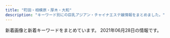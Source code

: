 ```yaml
---
title: "町田・相模原・厚木・大和"
description: "キーワード別にの巨乳アジアン・チャイナエステ嬢情報をまとめました。"
---
```


新着画像と新着キーワードをまとめています。
2021年06月28日の情報です。

<DmmAffiliateIns />
<KeywordTable
  shops={
    [
    {
        "station": "\u5357\u6797\u9593\u99c5\u897f\u53e3",
        "name": "\u3072\u307e\u308f\u308a",
        "url": "http://esthe-relax.info/",
        "img_links": [
            "http://esthe-relax.info/topics/img/28-1.jpg",
            "http://esthe-relax.info/img/link_headimg.jpg",
            "http://esthe-relax.info/img/tel.png",
            "http://esthe-relax.info/img/staff_headimg.jpg",
            "http://esthe-relax.info/img/head_img01.jpg",
            "http://esthe-relax.info/img/faq_headimg.jpg",
            "http://esthe-relax.info/img/room/photo03.jpg",
            "http://esthe-relax.info/girl/4_1.jpg",
            "http://esthe-relax.info/girl/1.jpg",
            "http://esthe-relax.info/img/qr.png",
            "http://esthe-relax.info/img/room/photo02.jpg",
            "http://esthe-relax.info/topics/img/27-1.jpg",
            "http://esthe-relax.info/girl/4.jpg",
            "http://esthe-relax.info/girl/3.jpg",
            "http://esthe-relax.info/img/footer_tel.png",
            "http://esthe-relax.info/img/rec_headimg.jpg",
            "http://esthe-relax.info/girl/2.jpg",
            "http://esthe-relax.info/img/room/photo04.jpg",
            "http://esthe-relax.info/img/room/photo01.jpg"
        ],
        "keywords": {}
    },
    {
        "station": "\u4e2d\u592e\u6797\u9593\u99c5",
        "url": "http://www.aimu.iesjp.com/",
        "name": "Aimu\uff5e\u30a2\u30a4\u30e0\uff5e",
        "img_links": [
            "http://www.aimu.iesjp.com/images/index_13.jpg",
            "http://www.aimu.iesjp.com/files/001-03.jpg",
            "http://www.aimu.iesjp.com/images/index_23.jpg",
            "http://www.aimu.iesjp.com/files/005-02.jpg",
            "http://www.aimu.iesjp.com/files/007.jpg",
            "http://www.aimu.iesjp.com/images/index_08.jpg",
            "http://www.aimu.iesjp.com/files/001-02.jpg",
            "http://www.aimu.iesjp.com/files/004-02.jpg",
            "http://www.aimu.iesjp.com/images/index_03.jpg",
            "http://www.aimu.iesjp.com/files/005-03.jpg",
            "http://www.aimu.iesjp.com/images/index_22.jpg",
            "http://www.aimu.iesjp.com/images/index_16.jpg",
            "http://www.aimu.iesjp.com/files/007-03.jpg",
            "http://www.aimu.iesjp.com/files/001.jpg",
            "http://www.aimu.iesjp.com/images/header.jpg",
            "http://www.aimu.iesjp.com/files/002.jpg",
            "http://www.aimu.iesjp.com/files/007-02.jpg",
            "http://www.aimu.iesjp.com/files/004-03.jpg",
            "http://www.aimu.iesjp.com/images/index_12.jpg",
            "http://www.aimu.iesjp.com/images/index_06.jpg",
            "http://www.aimu.iesjp.com/images/index_07.jpg",
            "http://www.aimu.iesjp.com/images/footer.jpg",
            "http://www.aimu.iesjp.com/files/002-03.jpg",
            "http://www.aimu.iesjp.com/files/002-02.jpg",
            "http://www.aimu.iesjp.com/images/index_21.jpg",
            "http://www.aimu.iesjp.com/files/004.jpg",
            "http://www.aimu.iesjp.com/files/003-03.jpg",
            "http://www.aimu.iesjp.com/images/index_04.jpg",
            "http://www.aimu.iesjp.com/images/index_18.jpg",
            "http://www.aimu.iesjp.com/images/index_09.jpg",
            "http://www.aimu.iesjp.com/files/003-02.jpg",
            "http://www.aimu.iesjp.com/files/003.jpg",
            "http://www.aimu.iesjp.com/files/005.jpg",
            "http://www.aimu.iesjp.com/images/index_05.jpg",
            "http://www.aimu.iesjp.com/images/backlistbtn.png",
            "http://www.aimu.iesjp.com/images/index_19.jpg",
            "http://www.aimu.iesjp.com/images/index_11.jpg"
        ],
        "keywords": {
            "87": 5,
            "D": 5,
            "86": 1,
            "C": 1
        }
    },
    {
        "station": "\u4e2d\u592e\u6797\u9593\u99c5\u897f\u53e3",
        "img_links": [
            "https://tanpopopo.com/wp-content/themes/este/img/call.png",
            "https://tanpopopo.com/wp-content/uploads/2019/06/987654678tanpo.jpg",
            "https://tanpopopo.com/wp-content/themes/este/img/2.jpg",
            "https://tanpopopo.com/wp-content/uploads/2019/06/87289tanpo.jpg",
            "https://tanpopopo.com/wp-content/themes/este/img/tel_header.png",
            "https://tanpopopo.com/wp-content/themes/este/img/1.jpg",
            "https://tanpopopo.com/wp-content/themes/este/img/5.jpg",
            "https://tanpopopo.com/wp-content/themes/este/img/top-img01b.png",
            "https://tanpopopo.com/wp-content/themes/este/img/top-img02a.png",
            "https://tanpopopo.com/wp-content/themes/este/img/tel_footer.png",
            "https://tanpopopo.com/wp-content/themes/este/img/top-img01a.png",
            "https://tanpopopo.com/wp-content/themes/este/img/3.jpg"
        ],
        "keywords": {
            "C": 4,
            "G": 4
        },
        "name": "\u305f\u3093\u307d\u307d",
        "url": "https://tanpopopo.com/"
    },
    {
        "name": "\u5409\u597d",
        "keywords": {},
        "img_links": [
            "http://yoshiko.jpest.net/uploads//sites/13/2020/08/g1.jpg",
            "http://yoshiko.jpest.net/uploads//sites/13/2020/10/1603075746-1.jpg",
            "http://yoshiko.jpest.net/uploads//sites/13/2020/08/r1.jpg",
            "http://yoshiko.jpest.net/uploads//sites/13/2020/08/bj_03.jpg",
            "http://yoshiko.jpest.net/uploads//sites/13/2020/08/r3.jpg",
            "http://yoshiko.jpest.net/uploads//sites/13/2020/08/r4.jpg",
            "http://yoshiko.jpest.net/uploads//sites/13/2020/08/r2.jpg",
            "http://yoshiko.jpest.net/uploads//sites/13/2020/08/1597221072-mobile.png",
            "http://yoshiko.jpest.net/uploads//sites/13/2020/08/tite-staff.jpg",
            "http://yoshiko.jpest.net/uploads//sites/13/2020/10/1603068785-1.jpg",
            "http://yoshiko.jpest.net/uploads//sites/13/2020/08/lina.jpg",
            "http://yoshiko.jpest.net/uploads//sites/13/2020/10/1602825649-g22.jpg",
            "http://yoshiko.jpest.net/uploads//sites/13/2020/08/g5.jpg",
            "http://yoshiko.jpest.net/uploads//sites/13/2020/08/news03.png",
            "http://yoshiko.jpest.net/uploads//sites/13/2020/08/yuki.jpg",
            "http://yoshiko.jpest.net/uploads//sites/13/2020/08/g6.jpg",
            "http://yoshiko.jpest.net/uploads//sites/13/2020/08/1604303247-top.jpg",
            "http://yoshiko.jpest.net/uploads//sites/13/2020/08/1604303415-top.jpg",
            "http://yoshiko.jpest.net/uploads//sites/13/2020/08/news01.png",
            "http://yoshiko.jpest.net/uploads//sites/13/2020/08/lami.jpg",
            "http://yoshiko.jpest.net/uploads//sites/13/2020/08/laola.jpg"
        ],
        "url": "http://yoshiko.jpest.net/",
        "station": "JR\u6df5\u91ce\u8fba\u99c5\u5357\u53e3"
    },
    {
        "url": "http://sakura.fan.bz/",
        "keywords": {
            "D": 18,
            "83": 4,
            "85": 2,
            "84": 4,
            "C": 23,
            "86": 10,
            "E": 3
        },
        "name": "\u3055\u304f\u3089",
        "img_links": [
            "http://sakura.fan.bz/photos/sites/96/2019/09/2019090502332511.jpg",
            "http://sakura.fan.bz/photos/sites/96/2019/10/2019100401374573.jpg",
            "http://sakura.fan.bz/photos/sites/96/2019/09/2019090502332739.jpg",
            "http://sakura.fan.bz/images/info.png",
            "http://sakura.fan.bz/images/news_bj3.png",
            "http://sakura.fan.bz/images/s_news.png",
            "http://sakura.fan.bz/photos/sites/96/2019/11/2019112803264378.jpg",
            "http://sakura.fan.bz/images/s_face.png",
            "http://sakura.fan.bz/images/top.jpg",
            "http://sakura.fan.bz/images/s_staff.png",
            "http://sakura.fan.bz/photos/sites/96/2019/12/2019120107502632.jpg",
            "http://sakura.fan.bz/photos/sites/96/2019/09/2019090502332622.jpg",
            "http://sakura.fan.bz/photos/sites/96/2020/12/2020120203192280.jpg",
            "http://sakura.fan.bz/photos/sites/96/2019/09/2019090608513621.jpg",
            "http://sakura.fan.bz/photos/sites/96/2019/09/2019090609280369.jpg",
            "http://sakura.fan.bz/images/end.png",
            "http://sakura.fan.bz/photos/sites/96/2019/11/201911070206265.jpg",
            "http://sakura.fan.bz/images/news_bj1.png"
        ],
        "station": "\u76f8\u6a21\u5927\u91ce\u99c5\u5357\u53e3"
    },
    {
        "station": "\u76f8\u6a21\u5927\u91ce\u99c5\u5317\u53e3",
        "name": "ViVian",
        "url": "http://www.sh-vivian.work/",
        "img_links": [
            "http://www.sh-vivian.work/uploads/191214/1-191214145050357.jpg",
            "http://www.sh-vivian.work/uploads/210528/1-21052P95142961.jpg",
            "http://www.sh-vivian.work/uploads/allimg/180820/1-1PR01K540436.jpg",
            "http://www.sh-vivian.work/uploads/allimg/210420/1-210420104141.jpg",
            "http://www.sh-vivian.work/uploads/210315/1-210315161Z1H1.jpg",
            "http://www.sh-vivian.work/uploads/allimg/210426/1-210426151502.jpg",
            "http://www.sh-vivian.work/uploads/210420/1-210420103KS38.jpg",
            "http://www.sh-vivian.work/uploads/200727/1-200HF95956124.jpg",
            "http://www.sh-vivian.work/templets/default/picture/bg_header_1.jpg",
            "http://www.sh-vivian.work/uploads/190716/1-1ZG60S04R93.jpg",
            "http://www.sh-vivian.work/uploads/200401/1-2004010TH2T2.jpg",
            "http://www.sh-vivian.work/uploads/190716/1-1ZG6135Q21N.jpg",
            "http://www.sh-vivian.work/uploads/210626/1-210626091A5500.jpg",
            "http://www.sh-vivian.work/uploads/190716/1-1ZG60S2061U.jpg",
            "http://www.sh-vivian.work/uploads/201123/1-20112309300B22.jpg"
        ],
        "keywords": {
            "86": 1,
            "89": 2,
            "94": 2,
            "E": 1,
            "D": 2,
            "C": 5,
            "85": 4
        }
    },
    {
        "url": "http://shegege.site/",
        "img_links": [
            "http://shegege.site/uploads/allimg/200711/1-200G1103624.jpg",
            "http://shegege.site/uploads/201128/1-20112Q01145319.jpg",
            "http://shegege.site/img/nav-001.png",
            "http://shegege.site/img/nav-006.png",
            "http://shegege.site/img/nav-003.png",
            "http://shegege.site/uploads/200325/1-200325131632G7.jpg",
            "http://shegege.site/uploads/200520/1-2005200S91a39.jpg",
            "http://shegege.site/img/tel.png",
            "http://shegege.site/img/nav-002.png",
            "http://shegege.site/uploads/200619/1-200619150304G2.jpg",
            "http://shegege.site/img/nav-005.png",
            "http://shegege.site/uploads/190909/1-1ZZ9151421512.jpg",
            "http://shegege.site/uploads/210503/1-21050313454WX.jpg",
            "http://shegege.site/uploads/200602/1-20060211364K04.jpg",
            "http://shegege.site/uploads/191107/1-19110G5523cb.jpg",
            "http://shegege.site/img/nav-004.png",
            "http://shegege.site/uploads/210114/1-210114150150196.jpg",
            "http://shegege.site/uploads/201224/1-20122412301I25.jpg",
            "http://shegege.site/uploads/200711/1-200G11036344J.jpg",
            "http://shegege.site/uploads/201218/1-20121Q25123912.jpg",
            "http://shegege.site/uploads/210305/1-2103051I911305.jpg"
        ],
        "station": "\u672c\u539a\u6728\u99c5\u5317\u53e3",
        "keywords": {
            "D": 12,
            "88": 3,
            "89": 1,
            "86": 9,
            "G": 1
        },
        "name": "AGEHA \uff5e\u30a2\u30b2\u30cf\uff5e"
    },
    {
        "img_links": [
            "http://www.sweety.mensest.com/images/m5.jpg",
            "http://www.sweety.mensest.com/images/b-tel.png",
            "http://www.sweety.mensest.com/images/m4.jpg",
            "http://www.sweety.mensest.com/images/rsubt6.png",
            "http://www.sweety.mensest.com/files/001.jpg",
            "http://www.sweety.mensest.com/images/rsubt7.png",
            "http://www.sweety.mensest.com/images/m2.jpg",
            "http://www.sweety.mensest.com/images/slider-img001.jpg",
            "http://www.sweety.mensest.com/images/rsubt5.png",
            "http://www.sweety.mensest.com/images/rsubt2.png",
            "http://www.sweety.mensest.com/files/002.jpg",
            "http://www.sweety.mensest.com/images/rsubt4.png",
            "http://www.sweety.mensest.com/images/m3.jpg",
            "http://www.sweety.mensest.com/images/rsubt1.png",
            "http://www.sweety.mensest.com/images/m6.jpg",
            "http://www.sweety.mensest.com/files/003.jpg",
            "http://www.sweety.mensest.com/images/b-online.png",
            "http://www.sweety.mensest.com/images/rsubt3.png",
            "http://www.sweety.mensest.com/images/slider-img002.jpg",
            "http://www.sweety.mensest.com/images/m1.jpg"
        ],
        "name": "Sweety\u30e1\u30f3\u30ba\u30a8\u30b9\u30c6",
        "keywords": {
            "87": 8,
            "C": 8,
            "D": 16,
            "86": 16
        },
        "station": "JR\u76f8\u6a21\u539f\u99c5\u5357\u53e3",
        "url": "http://www.sweety.mensest.com/"
    },
    {
        "keywords": {
            "D": 6
        },
        "name": "\u697d\u3057\u3044",
        "img_links": [
            "http://xizanonb.xyz/uploads/201021/1-201021125600292.png",
            "http://xizanonb.xyz/templets/default/picture/news.jpg",
            "http://xizanonb.xyz/uploads/210517/1-21051GQ23cJ.jpg",
            "http://xizanonb.xyz/templets/default/picture/rec1.png",
            "http://xizanonb.xyz/uploads/210610/1-210610140230D9.jpg",
            "http://xizanonb.xyz/uploads/210611/1-210611095449353.jpg",
            "http://xizanonb.xyz/templets/default/picture/head.jpg",
            "http://xizanonb.xyz/uploads/180620/1-1P62010154K00.png",
            "http://xizanonb.xyz/uploads/210616/1-2106160U55U92.jpg",
            "http://xizanonb.xyz/templets/default/picture/interior_t.jpg",
            "http://xizanonb.xyz/uploads/180620/1-1P62010193X63.jpg",
            "http://xizanonb.xyz/uploads/201021/1-201021125616202.png",
            "http://xizanonb.xyz/uploads/210623/1-210623091UA35.jpg",
            "http://xizanonb.xyz/uploads/210609/1-210609163301E9.jpg",
            "http://xizanonb.xyz/templets/default/picture/staff_t.jpg"
        ],
        "station": "JR\u76f8\u6a21\u539f\u99c5\u5357\u53e3",
        "url": "http://xizanonb.xyz/"
    },
    {
        "name": "\u512a",
        "url": "http://www.est-yu.work/",
        "keywords": {},
        "station": "\u5927\u548c\u99c5\u5317\u53e3",
        "img_links": [
            "http://www.est-yu.work/images/s1.png",
            "http://www.est-yu.work/img/ai1.jpg",
            "http://www.est-yu.work/images/tel.jpg",
            "http://www.est-yu.work/images/mobile.jpg",
            "http://www.est-yu.work/staff/riri.jpg",
            "http://www.est-yu.work/images/int2.jpg",
            "http://www.est-yu.work/images/tg.jpg",
            "http://www.est-yu.work/images/sys1.jpg",
            "http://www.est-yu.work/staff/yuri.jpg",
            "http://www.est-yu.work/images/int1.jpg",
            "http://www.est-yu.work/img/yuri1.jpg",
            "http://www.est-yu.work/images/sys2.jpg",
            "http://www.est-yu.work/images/3.jpg",
            "http://www.est-yu.work/img/riri1.jpg",
            "http://www.est-yu.work/images/head.jpg",
            "http://www.est-yu.work/images/interior_t.jpg",
            "http://www.est-yu.work/images/1.jpg",
            "http://www.est-yu.work/images/news.jpg",
            "http://www.est-yu.work/images/2.jpg",
            "http://www.est-yu.work/staff/ai.jpg",
            "http://www.est-yu.work/images/staff_t.jpg",
            "http://www.est-yu.work/images/sys3.jpg"
        ]
    },
    {
        "img_links": [
            "http://www.smile.esturl.com/files/008.jpg",
            "http://www.smile.esturl.com/images/icon_info.png",
            "http://www.smile.esturl.com/files/009-02.jpg",
            "http://www.smile.esturl.com/files/002.jpg",
            "http://www.smile.esturl.com/files/009.jpg",
            "http://www.smile.esturl.com/files/005.jpg",
            "http://www.smile.esturl.com/files/011.jpg",
            "http://www.smile.esturl.com/files/011-02.jpg",
            "http://www.smile.esturl.com/files/001.jpg",
            "http://www.smile.esturl.com/images/icon_staff.png",
            "http://www.smile.esturl.com/images/icon_top.png",
            "http://www.smile.esturl.com/files/010-02.jpg",
            "http://www.smile.esturl.com/files/001-02.jpg",
            "http://www.smile.esturl.com/files/005-02.jpg",
            "http://www.smile.esturl.com/images/mainImg_sub.jpg",
            "http://www.smile.esturl.com/images/btn2.png",
            "http://www.smile.esturl.com/files/002-02.jpg",
            "http://www.smile.esturl.com/images/index_sm.png",
            "http://www.smile.esturl.com/images/icon_tel.png",
            "http://www.smile.esturl.com/files/010.jpg",
            "http://www.smile.esturl.com/files/008-02.jpg"
        ],
        "station": "\u672c\u539a\u6728\u99c5\u5317\u53e3",
        "name": "Smile -\u30b9\u30de\u30a4\u30eb-",
        "url": "http://www.smile.esturl.com/",
        "keywords": {
            "C": 4,
            "\u80f8": 1,
            "D": 24,
            "87": 20,
            "86": 8
        }
    },
    {
        "name": "All For You \uff5e\u30aa\u30fc\u30eb\u30fb\u30d5\u30a9\u30fc\u30fb\u30e6\u30fc\uff5e",
        "url": "http://foryou.relaxnabi.com/",
        "keywords": {
            "89": 2,
            "D": 2,
            "C": 1,
            "87": 1
        },
        "img_links": [
            "http://foryou.relaxnabi.com/css/nav/nav-004.png",
            "http://foryou.relaxnabi.com/css/staff/staff01.png",
            "http://foryou.relaxnabi.com/css/nav/nav-005.png",
            "http://foryou.relaxnabi.com/css/top-right01.png",
            "http://foryou.relaxnabi.com/css/nav/nav-003.png",
            "http://foryou.relaxnabi.com/css/nav/nav-002.png",
            "http://foryou.relaxnabi.com/css/baner.jpg",
            "http://foryou.relaxnabi.com/css/staff/staff03.png",
            "http://foryou.relaxnabi.com/css/tel.png",
            "http://foryou.relaxnabi.com/css/top-right03.png",
            "http://foryou.relaxnabi.com/css/nav/nav-001.png",
            "http://foryou.relaxnabi.com/css/nav/nav-006.png",
            "http://foryou.relaxnabi.com/css/staff/staff02.png",
            "http://foryou.relaxnabi.com/css/top-right02.png"
        ],
        "station": "\u672c\u539a\u6728\u99c5\u5357\u53e3"
    },
    {
        "img_links": [
            "http://www.crossi.xyz/uploads/190925/1-1Z925145924H3.jpg",
            "http://www.crossi.xyz/templets/default/picture/tt.jpg",
            "http://www.crossi.xyz/uploads/191106/1-191106100051532.jpg",
            "http://www.crossi.xyz/uploads/210111/1-210111143025433.jpg",
            "http://www.crossi.xyz/uploads/200612/1-200612160U52W.jpg",
            "http://www.crossi.xyz/uploads/201228/1-20122Q4191LP.jpg",
            "http://www.crossi.xyz/uploads/201202/1-201202124933147.jpg",
            "http://www.crossi.xyz/uploads/200706/1-200F6134600642.jpg",
            "http://www.crossi.xyz/uploads/201202/1-201202124950B1.jpg",
            "http://www.crossi.xyz/uploads/180906/1-1PZ60934021N.jpg",
            "http://www.crossi.xyz/templets/default/picture/interior_t.jpg",
            "http://www.crossi.xyz/uploads/190920/1-1Z920134U1939.jpg",
            "http://www.crossi.xyz/templets/default/picture/staff_t.jpg",
            "http://www.crossi.xyz/uploads/200403/1-200403124533327.jpg",
            "http://www.crossi.xyz/uploads/210325/1-210325125H1R5.jpg",
            "http://www.crossi.xyz/uploads/200706/1-200F613453VR.jpg",
            "http://www.crossi.xyz/uploads/191122/1-191122162430591.jpg",
            "http://www.crossi.xyz/uploads/180905/1-1PZ515095RN.jpg",
            "http://www.crossi.xyz/uploads/201102/1-201102150J3926.jpg",
            "http://www.crossi.xyz/uploads/210111/1-2101111429551G.jpg",
            "http://www.crossi.xyz/uploads/allimg/180801/1-1PP1091925J2.jpg",
            "http://www.crossi.xyz/uploads/200529/1-2005291A551629.jpg",
            "http://www.crossi.xyz/uploads/191016/1-191016134K2213.jpg",
            "http://www.crossi.xyz/templets/default/picture/news.jpg",
            "http://www.crossi.xyz/uploads/210531/1-2105311P252G9.jpg",
            "http://www.crossi.xyz/uploads/191217/1-19121F95I5240.jpg",
            "http://www.crossi.xyz/templets/default/picture/rec1.png",
            "http://www.crossi.xyz/uploads/190925/1-1Z9251500315P.jpg",
            "http://www.crossi.xyz/templets/default/picture/int1.png",
            "http://www.crossi.xyz/uploads/200612/1-200612160S0B8.jpg",
            "http://www.crossi.xyz/uploads/210531/1-2105311P303616.jpg",
            "http://www.crossi.xyz/uploads/201127/1-20112G53913193.jpg",
            "http://www.crossi.xyz/uploads/allimg/180731/1-1PI1145244194.jpg",
            "http://www.crossi.xyz/uploads/201228/1-20122Q41943338.jpg",
            "http://www.crossi.xyz/uploads/200529/1-2005291A543193.jpg",
            "http://www.crossi.xyz/uploads/210325/1-210325125I5218.jpg",
            "http://www.crossi.xyz/uploads/191217/1-19121F95615334.jpg",
            "http://www.crossi.xyz/uploads/190920/1-1Z920134SY60.jpg",
            "http://www.crossi.xyz/uploads/201127/1-20112G53930U0.jpg",
            "http://www.crossi.xyz/uploads/200403/1-200403124524956.jpg",
            "http://www.crossi.xyz/uploads/201102/1-201102150K9453.jpg"
        ],
        "name": "\u30d4\u30e5\u30a2\u30cf\u30fc\u30c8",
        "station": "\u672c\u539a\u6728\u99c5\u6771\u53e3",
        "keywords": {},
        "url": "http://www.crossi.xyz/"
    },
    {
        "img_links": [],
        "station": "\u6d77\u8001\u540d\u99c5\u6771\u53e3",
        "url": "http://moon.xyz.mn/",
        "name": "Moon\u30fb\u30e0\u30fc\u30f3",
        "keywords": {}
    },
    {
        "keywords": {
            "86": 7,
            "84": 3,
            "87": 6,
            "D": 14,
            "85": 8,
            "83": 1,
            "C": 52
        },
        "img_links": [
            "http://clivia.jpn.mn/photos/sites/7/2018/06/201806240230592.jpg",
            "http://clivia.jpn.mn/images/ser1.jpg",
            "http://clivia.jpn.mn/photos/sites/7/2019/12/2019121016505928.jpg",
            "http://clivia.jpn.mn/photos/sites/7/2019/12/2019121016595291.jpg",
            "http://clivia.jpn.mn/photos/sites/7/2019/12/2019121016344158.jpg",
            "http://clivia.jpn.mn/images/hua1.png",
            "http://clivia.jpn.mn/images/end.png",
            "http://clivia.jpn.mn/images/topic.png",
            "http://clivia.jpn.mn/images/l1.png",
            "http://clivia.jpn.mn/images/face.png",
            "http://clivia.jpn.mn/images/line3.png",
            "http://clivia.jpn.mn/photos/sites/7/2019/12/2019121016595298.jpg",
            "http://clivia.jpn.mn/images/staff_bj1.png",
            "http://clivia.jpn.mn/images/hua.png",
            "http://clivia.jpn.mn/photos/sites/7/2018/11/2018110213101766.jpg",
            "http://clivia.jpn.mn/images/s_link.png",
            "http://clivia.jpn.mn/images/staff_bj3.png",
            "http://clivia.jpn.mn/images/line1.png",
            "http://clivia.jpn.mn/photos/sites/7/2018/09/2018091111213257.jpg",
            "http://clivia.jpn.mn/photos/sites/7/2019/12/2019121016394078.jpg",
            "http://clivia.jpn.mn/photos/sites/7/2019/12/2019121016510012.jpg",
            "http://clivia.jpn.mn/images/headline.png",
            "http://clivia.jpn.mn/photos/sites/7/2019/12/2019121016510026.jpg",
            "http://clivia.jpn.mn/photos/sites/7/2019/12/2019121016323542.jpg",
            "http://clivia.jpn.mn/images/ser3.jpg",
            "http://clivia.jpn.mn/photos/sites/7/2019/10/2019102614594291.jpg",
            "http://clivia.jpn.mn/photos/sites/7/2018/10/2018101717032134.jpg",
            "http://clivia.jpn.mn/images/s_staff.png",
            "http://clivia.jpn.mn/photos/sites/7/2018/06/2018062707564386.jpg",
            "http://clivia.jpn.mn/images/s1.png",
            "http://clivia.jpn.mn/photos/sites/7/2019/12/2019121016364243.jpg",
            "http://clivia.jpn.mn/photos/sites/7/2019/12/2019121016505897.jpg",
            "http://clivia.jpn.mn/photos/sites/7/2019/12/2019121016364199.jpg",
            "http://clivia.jpn.mn/images/ser2.jpg",
            "http://clivia.jpn.mn/images/s3.png",
            "http://clivia.jpn.mn/images/top.png",
            "http://clivia.jpn.mn/photos/sites/7/2018/01/243403403239253278.jpg",
            "http://clivia.jpn.mn/photos/sites/7/2018/06/201806120710442.jpg",
            "http://clivia.jpn.mn/photos/sites/7/2019/12/2019121016505936.jpg",
            "http://clivia.jpn.mn/images/l3.png",
            "http://clivia.jpn.mn/photos/sites/7/2019/12/2019121016595368.jpg",
            "http://clivia.jpn.mn/photos/sites/7/2019/12/2019121016595178.jpg",
            "http://clivia.jpn.mn/photos/sites/7/2018/01/cn.jpg",
            "http://clivia.jpn.mn/photos/sites/7/2019/12/2019121016505828.jpg",
            "http://clivia.jpn.mn/photos/sites/7/2018/06/2018062402305965.jpg"
        ],
        "url": "http://clivia.jpn.mn/",
        "name": "Clivia\u30fb\u30af\u30ea\u30d3\u30a2",
        "station": "\u672c\u539a\u6728\u99c5\u5317\u53e3"
    },
    {
        "keywords": {},
        "name": "\u9e97\u30fb\u3046\u3089\u3089",
        "url": "https://urara.xyz.mn/",
        "img_links": [],
        "station": "\u4e2d\u592e\u6797\u9593\u99c5\u5357\u53e3"
    },
    {
        "station": "JR\u76f8\u6a21\u539f\u99c5\u5357\u53e3",
        "name": "\u30c8\u30de\u30c8",
        "keywords": {
            "86": 6,
            "88": 6,
            "D": 18,
            "E": 6,
            "87": 12
        },
        "url": "http://www.tomato.esturl.com/",
        "img_links": [
            "http://www.tomato.esturl.com/files/004-02.jpg",
            "http://www.tomato.esturl.com/images/shop/shop04.jpg",
            "http://www.tomato.esturl.com/files/001-02.jpg",
            "http://www.tomato.esturl.com/images/side_link01.png",
            "http://www.tomato.esturl.com/images/sp_btn_interior.png",
            "http://www.tomato.esturl.com/files/003.jpg",
            "http://www.tomato.esturl.com/files/001.jpg",
            "http://www.tomato.esturl.com/images/sw_home.png",
            "http://www.tomato.esturl.com/images/sw_tel.png",
            "http://www.tomato.esturl.com/files/003-02.jpg",
            "http://www.tomato.esturl.com/images/mainimg02.png",
            "http://www.tomato.esturl.com/files/002.jpg",
            "http://www.tomato.esturl.com/files/004.jpg",
            "http://www.tomato.esturl.com/images/side_link03.png",
            "http://www.tomato.esturl.com/images/sp_btn_tel.png",
            "http://www.tomato.esturl.com/images/mainimg02_sp.png",
            "http://www.tomato.esturl.com/images/shop/shop03.jpg",
            "http://www.tomato.esturl.com/files/002-02.jpg",
            "http://www.tomato.esturl.com/images/shop/shop01.jpg",
            "http://www.tomato.esturl.com/images/shop/shop02.jpg",
            "http://www.tomato.esturl.com/images/side_link02.png"
        ]
    },
    {
        "img_links": [
            "http://k-rlx.com/images/05.jpg",
            "http://k-rlx.com/images/info.jpg",
            "http://k-rlx.com/images/link/link_1.jpg",
            "http://k-rlx.com/images/03.jpg",
            "http://k-rlx.com/asset/img/spacer900x360.png",
            "http://k-rlx.com/images/06.jpg",
            "http://k-rlx.com/asset/img/spacer300x450.png",
            "http://k-rlx.com/images/01.jpg",
            "http://k-rlx.com/asset/img/top2.png",
            "http://k-rlx.com/asset/img/top.png",
            "http://k-rlx.com/images/04.jpg",
            "http://k-rlx.com/images/up_5_1_0.jpg",
            "http://k-rlx.com/images/02.jpg"
        ],
        "keywords": {
            "E": 34,
            "84": 34,
            "D": 34,
            "89": 102,
            "86": 34,
            "G": 34,
            "92": 34,
            "C": 68
        },
        "name": "\u685c\u82b1\u59c9\u59b9",
        "url": "http://k-rlx.com/",
        "station": "\u685c\u30f6\u4e18\u99c5\u6771\u53e3"
    },
    {
        "station": "\u672c\u539a\u6728\u99c5\u6771\u53e3",
        "url": "http://momoka.est888.com/",
        "name": "\u3082\u3082\u304b\u3061\u3083\u3093",
        "img_links": [
            "http://momoka.est888.com/css/staff/staff03.jpg",
            "http://momoka.est888.com/css/staff/staff04.jpg",
            "http://momoka.est888.com/css/staff/staff07-b.jpg",
            "http://momoka.est888.com/images/call.png",
            "http://momoka.est888.com/css/staff/staff06.jpg",
            "http://momoka.est888.com/css/foot.jpg",
            "http://momoka.est888.com/css/staff/staff01.jpg",
            "http://momoka.est888.com/css/staff/staff02.jpg",
            "http://momoka.est888.com/css/top01.jpg",
            "http://momoka.est888.com/css/staff/staff07.jpg",
            "http://momoka.est888.com/css/staff/staff05.jpg",
            "http://momoka.est888.com/css/head.jpg"
        ],
        "keywords": {
            "89": 1,
            "E": 4,
            "85": 1,
            "C": 6,
            "91": 1,
            "92": 2,
            "90": 1,
            "D": 2
        }
    },
    {
        "name": "\u59eb",
        "station": "\u4e2d\u592e\u6797\u9593\u99c5\u897f\u53e3",
        "url": "http://www.hime.relaxjp.info/",
        "img_links": [
            "http://www.hime.relaxjp.info/images/esthe3.jpg",
            "http://www.hime.relaxjp.info/images/esthe2.jpg",
            "http://www.hime.relaxjp.info/files/002-02.jpg",
            "http://www.hime.relaxjp.info/files/001-02.jpg",
            "http://www.hime.relaxjp.info/files/005.jpg",
            "http://www.hime.relaxjp.info/images/b-online.png",
            "http://www.hime.relaxjp.info/images/m2.jpg",
            "http://www.hime.relaxjp.info/files/001-03.jpg",
            "http://www.hime.relaxjp.info/files/005-03.jpg",
            "http://www.hime.relaxjp.info/images/rsubt3.png",
            "http://www.hime.relaxjp.info/images/m6.jpg",
            "http://www.hime.relaxjp.info/images/tel2.png",
            "http://www.hime.relaxjp.info/images/b-tel.png",
            "http://www.hime.relaxjp.info/images/rsubt4.png",
            "http://www.hime.relaxjp.info/images/m1.jpg",
            "http://www.hime.relaxjp.info/images/slider-img001.jpg",
            "http://www.hime.relaxjp.info/photo_news/upimg/46408607d4dc323d9c_0.jpg",
            "http://www.hime.relaxjp.info/files/001.jpg",
            "http://www.hime.relaxjp.info/images/esthe1.jpg",
            "http://www.hime.relaxjp.info/images/rsubt2.png",
            "http://www.hime.relaxjp.info/images/rsubt6.png",
            "http://www.hime.relaxjp.info/files/006.jpg",
            "http://www.hime.relaxjp.info/images/slider-img002.jpg",
            "http://www.hime.relaxjp.info/images/rsubt5.png",
            "http://www.hime.relaxjp.info/files/002.jpg",
            "http://www.hime.relaxjp.info/files/005-02.jpg",
            "http://www.hime.relaxjp.info/photo_news/upimg/433955ffe94e800583_1.jpg",
            "http://www.hime.relaxjp.info/images/m3.jpg",
            "http://www.hime.relaxjp.info/files/006-03.jpg",
            "http://www.hime.relaxjp.info/images/rsubt1.png",
            "http://www.hime.relaxjp.info/files/006-02.jpg",
            "http://www.hime.relaxjp.info/files/002-03.jpg",
            "http://www.hime.relaxjp.info/images/rsubt7.png",
            "http://www.hime.relaxjp.info/images/m4.jpg"
        ],
        "keywords": {
            "D": 32,
            "87": 32
        }
    },
    {
        "keywords": {
            "86": 8,
            "D": 32,
            "87": 8,
            "88": 16
        },
        "img_links": [
            "http://www.kenkouen.relaxjp.info/files/004.jpg",
            "http://www.kenkouen.relaxjp.info/images/m3.jpg",
            "http://www.kenkouen.relaxjp.info/images/m4.jpg",
            "http://www.kenkouen.relaxjp.info/images/rsubt6.png",
            "http://www.kenkouen.relaxjp.info/images/m6.jpg",
            "http://www.kenkouen.relaxjp.info/images/b-tel.png",
            "http://www.kenkouen.relaxjp.info/files/001.jpg",
            "http://www.kenkouen.relaxjp.info/images/slider-img002.jpg",
            "http://www.kenkouen.relaxjp.info/images/m1.jpg",
            "http://www.kenkouen.relaxjp.info/images/rsubt7.png",
            "http://www.kenkouen.relaxjp.info/images/slider-img001.jpg",
            "http://www.kenkouen.relaxjp.info/images/rsubt1.png",
            "http://www.kenkouen.relaxjp.info/files/005.jpg",
            "http://www.kenkouen.relaxjp.info/images/m2.jpg",
            "http://www.kenkouen.relaxjp.info/images/rsubt2.png",
            "http://www.kenkouen.relaxjp.info/images/rsubt4.png",
            "http://www.kenkouen.relaxjp.info/files/003.jpg",
            "http://www.kenkouen.relaxjp.info/images/rsubt5.png",
            "http://www.kenkouen.relaxjp.info/images/b-online.png",
            "http://www.kenkouen.relaxjp.info/images/m5.jpg",
            "http://www.kenkouen.relaxjp.info/images/rsubt3.png"
        ],
        "station": "JR\u753a\u7530\u99c5\u5357\u53e3",
        "url": "http://www.kenkouen.relaxjp.info/",
        "name": "\u5065\u5eb7\u5712"
    },
    {
        "name": "\u685c\u6843-\u3055\u304f\u3089\u3093\u307c-",
        "keywords": {
            "87": 2,
            "C": 4,
            "D": 12,
            "86": 20,
            "E": 4,
            "F": 2
        },
        "url": "http://massage-est.info/",
        "station": "\u5927\u548c\u99c5\u5357\u53e3",
        "img_links": [
            "http://massage-est.info/images/tit2.jpg",
            "http://massage-est.info/images/tit1.jpg",
            "http://massage-est.info/images/cg07.jpg",
            "http://massage-est.info/images/cg05.jpg",
            "http://massage-est.info/images/cg10.jpg",
            "http://massage-est.info/images/cg06.jpg",
            "http://massage-est.info/images/head.jpg",
            "http://massage-est.info/images/cg03.jpg",
            "http://massage-est.info/images/cg09.jpg",
            "http://massage-est.info/images/cg08.jpg",
            "http://massage-est.info/images/cg01.jpg",
            "http://massage-est.info/images/fla.jpg",
            "http://massage-est.info/images/cg04.jpg",
            "http://massage-est.info/images/cg12.jpg",
            "http://massage-est.info/images/tit4.jpg",
            "http://massage-est.info/images/cg02.jpg",
            "http://massage-est.info/images/no.png",
            "http://massage-est.info/images/cg11.jpg",
            "http://massage-est.info/images/tit3.jpg",
            "http://massage-est.info/images/line.png",
            "http://massage-est.info/images/tit5.jpg"
        ]
    },
    {
        "url": "http://mai.abnavi.info/",
        "img_links": [],
        "name": "\u30a2\u30ab\u30b9\u30ea\u30cf\u30a6\u30b9",
        "station": "\u672c\u539a\u6728\u99c5\u6771\u53e3",
        "keywords": {}
    },
    {
        "url": "http://wuraralu.xyz/",
        "station": "\u5c0f\u7530\u6025\u76f8\u6a21\u539f\u99c5\u5357\u53e3",
        "keywords": {},
        "img_links": [
            "http://wuraralu.xyz/static/picture/s3.jpg",
            "http://wuraralu.xyz/static/picture/top.png",
            "http://wuraralu.xyz/static/picture/news.png",
            "http://wuraralu.xyz/static/picture/room1.jpg",
            "http://wuraralu.xyz/uploads/210419/1-210419161210I4.jpg",
            "http://wuraralu.xyz/static/picture/s1.jpg",
            "http://wuraralu.xyz/static/picture/room2.jpg",
            "http://wuraralu.xyz/static/picture/mobile.jpg",
            "http://wuraralu.xyz/static/picture/room4.jpg",
            "http://wuraralu.xyz/uploads/210419/1-210419161230J4.jpg",
            "http://wuraralu.xyz/static/picture/room3.jpg",
            "http://wuraralu.xyz/static/picture/s_staff.png",
            "http://wuraralu.xyz/uploads/210419/1-2104191613213I.jpg"
        ],
        "name": "\u30e6\u30ea\u30ab"
    },
    {
        "url": "http://www.momo.esturl.com/",
        "name": "MoMo",
        "img_links": [
            "http://www.momo.esturl.com/files/015-02.jpg",
            "http://www.momo.esturl.com/images/sys1.jpg",
            "http://www.momo.esturl.com/files/010-03.jpg",
            "http://www.momo.esturl.com/files/009-02.jpg",
            "http://www.momo.esturl.com/images/tel.jpg",
            "http://www.momo.esturl.com/images/interior_t.jpg",
            "http://www.momo.esturl.com/files/001.jpg",
            "http://www.momo.esturl.com/files/015.jpg",
            "http://www.momo.esturl.com/files/015-03.jpg",
            "http://www.momo.esturl.com/files/010-02.jpg",
            "http://www.momo.esturl.com/files/003-03.jpg",
            "http://www.momo.esturl.com/files/004-02.jpg",
            "http://www.momo.esturl.com/images/head.jpg",
            "http://www.momo.esturl.com/files/003.jpg",
            "http://www.momo.esturl.com/images/link_t.jpg",
            "http://www.momo.esturl.com/images/int2.jpg",
            "http://www.momo.esturl.com/files/004.jpg",
            "http://www.momo.esturl.com/files/009-03.jpg",
            "http://www.momo.esturl.com/files/004-03.jpg",
            "http://www.momo.esturl.com/files/010.jpg",
            "http://www.momo.esturl.com/files/001-02.jpg",
            "http://www.momo.esturl.com/images/mobile.jpg",
            "http://www.momo.esturl.com/files/001-03.jpg",
            "http://www.momo.esturl.com/images/staff_t.jpg",
            "http://www.momo.esturl.com/files/003-02.jpg",
            "http://www.momo.esturl.com/files/009.jpg"
        ],
        "station": "\u76f8\u6a21\u539f\u99c5\u5357\u53e3",
        "keywords": {
            "E": 1,
            "D": 5,
            "86": 1,
            "87": 4,
            "88": 1
        }
    },
    {
        "img_links": [
            "http://sln-esthe.com/scdl/staff/10741.jpg",
            "http://sln-esthe.com/scdl/staff/10441mb.jpg",
            "http://sln-esthe.com/scdl/staff/10111mb.jpg",
            "http://sln-esthe.com/scdl/staff/10511mb.jpg",
            "http://sln-esthe.com/scdl/staff/10661mb.jpg",
            "http://sln-esthe.com/scdl/staff/10631mb.jpg",
            "http://sln-esthe.com/scdl/staff/10391.jpg",
            "http://sln-esthe.com/scdl/staff/10681.jpg",
            "http://sln-esthe.com/scdl/staff/10563.jpg",
            "http://sln-esthe.com/scdl/staff/10571mb.jpg",
            "http://sln-esthe.com/scdl/staff/10651.jpg",
            "http://sln-esthe.com/scdl/staff/10361mb.jpg",
            "http://sln-esthe.com/scdl/staff/10641mb.jpg",
            "http://sln-esthe.com/scdl/staff/10061.jpg",
            "http://sln-esthe.com/scdl/staff/10691mb.jpg",
            "http://sln-esthe.com/scdl/staff/10691.jpg",
            "http://sln-esthe.com/scdl/staff/10281.jpg",
            "http://sln-esthe.com/scdl/staff/10492.jpg",
            "http://sln-esthe.com/scdl/staff/10012.jpg",
            "http://sln-esthe.com/scdl/staff/10241.jpg",
            "http://sln-esthe.com/scdl/staff/10581.jpg",
            "http://sln-esthe.com/scdl/staff/10271mb.jpg",
            "http://sln-esthe.com/scdl/staff/10022.jpg",
            "http://sln-esthe.com/scdl/staff/10431.jpg",
            "http://sln-esthe.com/scdl/staff/10611mb.jpg",
            "http://sln-esthe.com/scdl/staff/10072.jpg",
            "http://sln-esthe.com/scdl/staff/10102.jpg",
            "http://sln-esthe.com/scdl/staff/10751.jpg",
            "http://sln-esthe.com/scdl/staff/10301mb.jpg",
            "http://sln-esthe.com/scdl/staff/10451mb.jpg",
            "http://sln-esthe.com/pic/head.png",
            "http://sln-esthe.com/scdl/staff/10531mb.jpg",
            "http://sln-esthe.com/scdl/staff/10331mb.jpg",
            "http://sln-esthe.com/scdl/staff/10511.jpg",
            "http://sln-esthe.com/scdl/staff/10211mb.jpg",
            "http://sln-esthe.com/scdl/staff/10711.jpg",
            "http://sln-esthe.com/scdl/staff/10011.jpg",
            "http://sln-esthe.com/scdl/staff/10412.jpg",
            "http://sln-esthe.com/scdl/staff/10371.jpg",
            "http://sln-esthe.com/scdl/staff/10631.jpg",
            "http://sln-esthe.com/scdl/staff/10071mb.jpg",
            "http://sln-esthe.com/scdl/staff/10061mb.jpg",
            "http://sln-esthe.com/scdl/staff/10021.jpg",
            "http://sln-esthe.com/scdl/staff/10621.jpg",
            "http://sln-esthe.com/scdl/staff/10441.jpg",
            "http://sln-esthe.com/scdl/staff/10721mb.jpg",
            "http://sln-esthe.com/scdl/staff/10311mb.jpg",
            "http://sln-esthe.com/img/ttl_staff.png",
            "http://sln-esthe.com/scdl/staff/10671mb.jpg",
            "http://sln-esthe.com/scdl/staff/10291.jpg",
            "http://sln-esthe.com/scdl/staff/10521mb.jpg",
            "http://sln-esthe.com/scdl/staff/10491mb.jpg",
            "http://sln-esthe.com/scdl/staff/10531.jpg",
            "http://sln-esthe.com/scdl/staff/10501.jpg",
            "http://sln-esthe.com/scdl/staff/10701.jpg",
            "http://sln-esthe.com/scdl/staff/10211.jpg",
            "http://sln-esthe.com/scdl/staff/10481.jpg",
            "http://sln-esthe.com/scdl/staff/10181mb.jpg",
            "http://sln-esthe.com/scdl/staff/10171.jpg",
            "http://sln-esthe.com/scdl/staff/10101mb.jpg",
            "http://sln-esthe.com/scdl/staff/10041mb.jpg",
            "http://sln-esthe.com/scdl/staff/10731mb.jpg",
            "http://sln-esthe.com/scdl/staff/10461mb.jpg",
            "http://sln-esthe.com/scdl/staff/10521.jpg",
            "http://sln-esthe.com/scdl/staff/10571.jpg",
            "http://sln-esthe.com/scdl/staff/10321mb.jpg",
            "http://sln-esthe.com/scdl/staff/10021mb.jpg",
            "http://sln-esthe.com/scdl/staff/10501mb.jpg",
            "http://sln-esthe.com/scdl/staff/10042.jpg",
            "http://sln-esthe.com/scdl/staff/10711mb.jpg",
            "http://sln-esthe.com/scdl/staff/10031mb.jpg",
            "http://sln-esthe.com/scdl/staff/10541mb.jpg",
            "http://sln-esthe.com/scdl/staff/10493.jpg",
            "http://sln-esthe.com/scdl/staff/10261mb.jpg",
            "http://sln-esthe.com/scdl/staff/10221mb.jpg",
            "http://sln-esthe.com/scdl/staff/10131.jpg",
            "http://sln-esthe.com/i/files/homeimg.jpg",
            "http://sln-esthe.com/scdl/staff/10682.jpg",
            "http://sln-esthe.com/scdl/staff/10721.jpg",
            "http://sln-esthe.com/scdl/staff/10621mb.jpg",
            "http://sln-esthe.com/scdl/staff/10291mb.jpg",
            "http://sln-esthe.com/scdl/staff/10161mb.jpg",
            "http://sln-esthe.com/scdl/staff/10561.jpg",
            "http://sln-esthe.com/scdl/staff/10551.jpg",
            "http://sln-esthe.com/scdl/staff/10101.jpg",
            "http://sln-esthe.com/scdl/staff/10181.jpg",
            "http://sln-esthe.com/scdl/staff/10212.jpg",
            "http://sln-esthe.com/scdl/staff/10343.jpg",
            "http://sln-esthe.com/scdl/staff/10564.jpg",
            "http://sln-esthe.com/scdl/staff/10491.jpg",
            "http://sln-esthe.com/scdl/staff/10541.jpg",
            "http://sln-esthe.com/scdl/staff/10071.jpg",
            "http://sln-esthe.com/scdl/staff/10241mb.jpg",
            "http://sln-esthe.com/scdl/staff/10451.jpg",
            "http://sln-esthe.com/scdl/staff/10231.jpg",
            "http://sln-esthe.com/scdl/staff/10411mb.jpg",
            "http://sln-esthe.com/scdl/staff/10681mb.jpg",
            "http://sln-esthe.com/scdl/staff/10172.jpg",
            "http://sln-esthe.com/scdl/staff/10401mb.jpg",
            "http://sln-esthe.com/scdl/staff/10651mb.jpg",
            "http://sln-esthe.com/scdl/staff/10731.jpg",
            "http://sln-esthe.com/scdl/staff/10611.jpg",
            "http://sln-esthe.com/scdl/staff/10311.jpg",
            "http://sln-esthe.com/img/ttl_mobile.png",
            "http://sln-esthe.com/scdl/staff/10414.jpg",
            "http://sln-esthe.com/scdl/staff/10111.jpg",
            "http://sln-esthe.com/img/ttl_rec.png",
            "http://sln-esthe.com/scdl/staff/10431mb.jpg",
            "http://sln-esthe.com/scdl/staff/10581mb.jpg",
            "http://sln-esthe.com/scdl/staff/10401.jpg",
            "http://sln-esthe.com/scdl/staff/10341.jpg",
            "http://sln-esthe.com/scdl/staff/10301.jpg",
            "http://sln-esthe.com/scdl/staff/10271.jpg",
            "http://sln-esthe.com/scdl/staff/10272.jpg",
            "http://sln-esthe.com/scdl/staff/10341mb.jpg",
            "http://sln-esthe.com/scdl/staff/10381mb.jpg",
            "http://sln-esthe.com/scdl/staff/10151mb.jpg",
            "http://sln-esthe.com/scdl/staff/10141.jpg",
            "http://sln-esthe.com/scdl/staff/10141mb.jpg",
            "http://sln-esthe.com/scdl/staff/10031.jpg",
            "http://sln-esthe.com/scdl/staff/10221.jpg",
            "http://sln-esthe.com/scdl/staff/10191mb.jpg",
            "http://sln-esthe.com/scdl/staff/10421.jpg",
            "http://sln-esthe.com/scdl/staff/10421mb.jpg",
            "http://sln-esthe.com/scdl/staff/10122.jpg",
            "http://sln-esthe.com/scdl/staff/10601.jpg",
            "http://sln-esthe.com/scdl/staff/10411.jpg",
            "http://sln-esthe.com/scdl/staff/10041.jpg",
            "http://sln-esthe.com/scdl/staff/10361.jpg",
            "http://sln-esthe.com/scdl/staff/10601mb.jpg",
            "http://sln-esthe.com/scdl/staff/10011mb.jpg",
            "http://sln-esthe.com/scdl/staff/10382.jpg",
            "http://sln-esthe.com/scdl/staff/10413.jpg",
            "http://sln-esthe.com/scdl/staff/10342.jpg",
            "http://sln-esthe.com/scdl/staff/10562.jpg",
            "http://sln-esthe.com/scdl/staff/10191.jpg",
            "http://sln-esthe.com/scdl/staff/10121.jpg",
            "http://sln-esthe.com/scdl/staff/10231mb.jpg",
            "http://sln-esthe.com/scdl/staff/10161.jpg",
            "http://sln-esthe.com/scdl/staff/10351.jpg",
            "http://sln-esthe.com/scdl/staff/10281mb.jpg",
            "http://sln-esthe.com/scdl/staff/10131mb.jpg",
            "http://sln-esthe.com/scdl/staff/10151.jpg",
            "http://sln-esthe.com/scdl/staff/10371mb.jpg",
            "http://sln-esthe.com/scdl/staff/10381.jpg",
            "http://sln-esthe.com/scdl/staff/10032.jpg",
            "http://sln-esthe.com/scdl/staff/10321.jpg",
            "http://sln-esthe.com/scdl/staff/10261.jpg",
            "http://sln-esthe.com/scdl/staff/10701mb.jpg",
            "http://sln-esthe.com/scdl/staff/10391mb.jpg",
            "http://sln-esthe.com/scdl/staff/10121mb.jpg",
            "http://sln-esthe.com/scdl/staff/10751mb.jpg",
            "http://sln-esthe.com/scdl/staff/10182.jpg",
            "http://sln-esthe.com/scdl/staff/10402.jpg",
            "http://sln-esthe.com/scdl/staff/10471.jpg",
            "http://sln-esthe.com/scdl/staff/10481mb.jpg",
            "http://sln-esthe.com/scdl/staff/10551mb.jpg",
            "http://sln-esthe.com/scdl/staff/10331.jpg",
            "http://sln-esthe.com/scdl/staff/10683.jpg",
            "http://sln-esthe.com/scdl/staff/10351mb.jpg",
            "http://sln-esthe.com/scdl/staff/10641.jpg",
            "http://sln-esthe.com/scdl/staff/10741mb.jpg",
            "http://sln-esthe.com/scdl/staff/10671.jpg",
            "http://sln-esthe.com/scdl/staff/10471mb.jpg",
            "http://sln-esthe.com/scdl/staff/10171mb.jpg",
            "http://sln-esthe.com/scdl/staff/10461.jpg",
            "http://sln-esthe.com/scdl/staff/10561mb.jpg",
            "http://sln-esthe.com/scdl/staff/10661.jpg"
        ],
        "keywords": {
            "C": 41
        },
        "name": "nana",
        "station": "\u3055\u304c\u307f\u91ce\u99c5\u5317\u53e3",
        "url": "http://sln-esthe.com/"
    },
    {
        "img_links": [
            "http://ciswand.xyz/static/picture/mobile.jpg",
            "http://ciswand.xyz/static/picture/room1.jpg",
            "http://ciswand.xyz/static/picture/room2.jpg",
            "http://ciswand.xyz/static/picture/s1.jpg",
            "http://ciswand.xyz/static/picture/s_staff.png",
            "http://ciswand.xyz/uploads/210420/1-21042015244CI.jpg",
            "http://ciswand.xyz/static/picture/s3.jpg",
            "http://ciswand.xyz/static/picture/room3.jpg",
            "http://ciswand.xyz/uploads/210325/1-210325150H25W.jpg",
            "http://ciswand.xyz/uploads/210325/1-210325150PK93.jpg",
            "http://ciswand.xyz/static/picture/room4.jpg",
            "http://ciswand.xyz/static/picture/top.png",
            "http://ciswand.xyz/uploads/210325/1-210325150T5951.jpg",
            "http://ciswand.xyz/static/picture/news.png",
            "http://ciswand.xyz/uploads/210406/1-2104060U953102.jpg"
        ],
        "url": "http://ciswand.xyz/",
        "keywords": {},
        "station": "\u4e2d\u592e\u6797\u9593\u99c5\u5317\u53e3",
        "name": "\u9999\u871c\u6e7e"
    },
    {
        "img_links": [
            "http://www.k-koen.work/staff/nana.jpg",
            "http://www.k-koen.work/images/staff_t.jpg",
            "http://www.k-koen.work/sp/images/footer.png",
            "http://www.k-koen.work/images/sys2.png",
            "http://www.k-koen.work/sp/images/bg.png",
            "http://www.k-koen.work/img/nana1.jpg",
            "http://www.k-koen.work/images/interior_t.jpg",
            "http://www.k-koen.work/images/int1.jpg",
            "http://www.k-koen.work/sp/images/int2.jpg",
            "http://www.k-koen.work/images/menu/staff.png",
            "http://www.k-koen.work/sp/images/ac1.jpg",
            "http://www.k-koen.work/staff/emi.jpg",
            "http://www.k-koen.work/sp/images/news.jpg",
            "http://www.k-koen.work/sp/menu/top.png",
            "http://www.k-koen.work/sp/img/miki1.jpg",
            "http://www.k-koen.work/sp/images/interior_t.jpg",
            "http://www.k-koen.work/images/right.png",
            "http://www.k-koen.work/sp/images/newsb.png",
            "http://www.k-koen.work/sp/images/sys1.jpg",
            "http://www.k-koen.work/sp/menu/interior.png",
            "http://www.k-koen.work/sp/staff/nana.jpg",
            "http://www.k-koen.work/images/menu/interior.png",
            "http://www.k-koen.work/sp/images/staff_t.jpg",
            "http://www.k-koen.work/sp/menu/staff.png",
            "http://www.k-koen.work/sp/staff/miki.jpg",
            "http://www.k-koen.work/images/koko_200x40.png",
            "http://www.k-koen.work/sp/images/int1.jpg",
            "http://www.k-koen.work/sp/img/nana1.jpg",
            "http://www.k-koen.work/img/emi1.jpg",
            "http://www.k-koen.work/sp/staff/emi.jpg",
            "http://www.k-koen.work/img/ayaka1.jpg",
            "http://www.k-koen.work/sp/img/ayaka1.jpg",
            "http://www.k-koen.work/images/tel.png",
            "http://www.k-koen.work/images/sm.jpg",
            "http://www.k-koen.work/sp/images/rec.jpg",
            "http://www.k-koen.work/images/time.jpg",
            "http://www.k-koen.work/sp/images/head.jpg",
            "http://www.k-koen.work/img/miki1.jpg",
            "http://www.k-koen.work/images/int2.png",
            "http://www.k-koen.work/sp/images/sys2.jpg",
            "http://www.k-koen.work/staff/ayaka.jpg",
            "http://www.k-koen.work/images/rec.jpg",
            "http://www.k-koen.work/sp/images/koko_200x40.png",
            "http://www.k-koen.work/sp/images/topgirl.jpg",
            "http://www.k-koen.work/images/tg.jpg",
            "http://www.k-koen.work/images/news.jpg",
            "http://www.k-koen.work/sp/staff/ayaka.jpg",
            "http://www.k-koen.work/staff/miki.jpg",
            "http://www.k-koen.work/images/menu/top.png",
            "http://www.k-koen.work/sp/images/tel.jpg",
            "http://www.k-koen.work/images/sys1.jpg",
            "http://www.k-koen.work/sp/img/emi1.jpg"
        ],
        "url": "http://www.k-koen.work/",
        "name": "For you",
        "keywords": {},
        "station": "JR\u6a4b\u672c\u99c5\u5317\u53e3"
    },
    {
        "station": "\u5927\u548c\u99c5\u5c0f\u7530\u6025\u53e3",
        "keywords": {
            "C": 1,
            "87": 9,
            "\u30bb\u30af\u30b7\u30fc": 1,
            "D": 10,
            "85": 1,
            "86": 1
        },
        "name": "\u6fc0\u5b89\u7f8e\u4eba",
        "img_links": [
            "http://www.gekiyasu.relax-hp.com/files/048.jpg",
            "http://www.gekiyasu.relax-hp.com/images/girls-bar.png",
            "http://www.gekiyasu.relax-hp.com/files/003.jpg",
            "http://www.gekiyasu.relax-hp.com/images/bar-news.png",
            "http://www.gekiyasu.relax-hp.com/images/bar-girls.png",
            "http://www.gekiyasu.relax-hp.com/images/info1.jpg",
            "http://www.gekiyasu.relax-hp.com/images/info2.jpg",
            "http://www.gekiyasu.relax-hp.com/files/004.jpg",
            "http://www.gekiyasu.relax-hp.com/files/002.jpg",
            "http://www.gekiyasu.relax-hp.com/files/045.jpg",
            "http://www.gekiyasu.relax-hp.com/images/info_text.jpg",
            "http://www.gekiyasu.relax-hp.com/files/001.jpg",
            "http://www.gekiyasu.relax-hp.com/images/bar-inte.png",
            "http://www.gekiyasu.relax-hp.com/images/bar-infomation.png",
            "http://www.gekiyasu.relax-hp.com/files/044.jpg",
            "http://www.gekiyasu.relax-hp.com/files/005.jpg",
            "http://www.gekiyasu.relax-hp.com/files/049.jpg",
            "http://www.gekiyasu.relax-hp.com/files/006.jpg",
            "http://www.gekiyasu.relax-hp.com/files/047.jpg"
        ],
        "url": "http://www.gekiyasu.relax-hp.com/"
    },
    {
        "station": "\u76f8\u6a21\u5927\u91ce\u99c5\u5357\u53e3",
        "name": "\u30ae\u30e9\u30ae\u30e9",
        "keywords": {
            "E": 2,
            "87": 4,
            "D": 4,
            "84": 2,
            "C": 2
        },
        "img_links": [
            "http://giragira.esnavi.work/s_pick.jpg",
            "http://giragira.esnavi.work/room3.jpg",
            "http://giragira.esnavi.work/nbj3.jpg",
            "http://giragira.esnavi.work/acc.jpg",
            "http://giragira.esnavi.work/service3.jpg",
            "http://giragira.esnavi.work/s_staff.png",
            "http://giragira.esnavi.work/room4.jpg",
            "http://giragira.esnavi.work/2/uploadimg/1621215837.jpg",
            "http://giragira.esnavi.work/2/uploadimg/1621215794.jpg",
            "http://giragira.esnavi.work/2/uploadimg/1621215750.jpg",
            "http://giragira.esnavi.work/2/uploadimg/1622109340.jpg",
            "http://giragira.esnavi.work/top.png",
            "http://giragira.esnavi.work/service2.jpg",
            "http://giragira.esnavi.work/room1.jpg",
            "http://giragira.esnavi.work/service4.jpg",
            "http://giragira.esnavi.work/info.jpg",
            "http://giragira.esnavi.work/service1.jpg",
            "http://giragira.esnavi.work/tel.jpg",
            "http://giragira.esnavi.work/room2.jpg",
            "http://giragira.esnavi.work/s_news.jpg"
        ],
        "url": "http://giragira.esnavi.work/"
    },
    {
        "station": "\u76f8\u6a21\u5927\u91ce\u99c5\u5357\u53e3",
        "url": "https://mitsu.iest.info/",
        "name": "\u871c\u30fb\u307f\u3064",
        "img_links": [],
        "keywords": {}
    },
    {
        "keywords": {
            "E": 21,
            "D": 21
        },
        "name": "Milky",
        "url": "http://sweety-est.net/",
        "img_links": [
            "http://sweety-est.net/img/slide2-2.jpg",
            "http://sweety-est.net/img/cg02.jpg",
            "http://sweety-est.net/img/phone.png",
            "http://sweety-est.net/img/cg05.jpg",
            "http://sweety-est.net/img/cg06.jpg",
            "http://sweety-est.net/img/tit2.png",
            "http://sweety-est.net/img/m1.png",
            "http://sweety-est.net/img/tit3.png",
            "http://sweety-est.net/img/m4.png",
            "http://sweety-est.net/img/m3.png",
            "http://sweety-est.net/img/cg01.jpg",
            "http://sweety-est.net/img/slide2-4.jpg",
            "http://sweety-est.net/img/cp-desc1.png",
            "http://sweety-est.net/img/cg03.jpg",
            "http://sweety-est.net/img/tel2.png",
            "http://sweety-est.net/img/slide2-1.jpg",
            "http://sweety-est.net/img/tit1.png",
            "http://sweety-est.net/img/m5.png",
            "http://sweety-est.net/img/cg04.jpg",
            "http://sweety-est.net/img/slide2-3.jpg",
            "http://sweety-est.net/img/tit5.png",
            "http://sweety-est.net/img/open.png",
            "http://sweety-est.net/img/toph.png",
            "http://sweety-est.net/img/tit6.png",
            "http://sweety-est.net/img/cp-desc1sp.png",
            "http://sweety-est.net/img/h1.png",
            "http://sweety-est.net/img/m2.png",
            "http://sweety-est.net/img/tit4.png",
            "http://sweety-est.net/img/m6.png"
        ],
        "station": "JR\u753a\u7530\u99c5\u5357\u53e3"
    },
    {
        "name": "Sherry \uff5e\u30b7\u30a7\u30ea\u30fc\uff5e",
        "img_links": [
            "http://sherry.est888.com/css/head-change.jpg",
            "http://sherry.est888.com/css/nav/nav-002.png",
            "http://sherry.est888.com/css/top03.jpg",
            "http://sherry.est888.com/css/nav/nav-005.png",
            "http://sherry.est888.com/css/staff/staff03.jpg",
            "http://sherry.est888.com/css/staff/staff01.jpg",
            "http://sherry.est888.com/css/nav/nav-006.png",
            "http://sherry.est888.com/css/nav/nav-004.png",
            "http://sherry.est888.com/css/staff/staff02.jpg",
            "http://sherry.est888.com/css/tel.png",
            "http://sherry.est888.com/css/nav/nav-003.png",
            "http://sherry.est888.com/css/nav/nav-001.png",
            "http://sherry.est888.com/css/osusume03.jpg"
        ],
        "url": "http://sherry.est888.com/",
        "keywords": {
            "88": 1,
            "89": 1,
            "D": 2,
            "86": 1,
            "C": 1
        },
        "station": "\u5927\u548c\u99c5\u5357\u53e3"
    },
    {
        "name": "\u3089\u304f\u3089\u304f",
        "img_links": [
            "http://www.smile-es.info/staff/mika2.jpg",
            "http://www.smile-es.info/staff/mio.jpg",
            "http://www.smile-es.info/img/pic/int2.jpg",
            "http://www.smile-es.info/staff/nana.jpg",
            "http://www.smile-es.info/img/pic/int4.jpg",
            "http://www.smile-es.info/img/pic/slide_1.jpg",
            "http://www.smile-es.info/staff/aya.jpg",
            "http://www.smile-es.info/staff/aya3.jpg",
            "http://www.smile-es.info/staff/mio2.jpg",
            "http://www.smile-es.info/staff/nana2.jpg",
            "http://www.smile-es.info/staff/nana4.jpg",
            "http://www.smile-es.info/img/pic/rec.jpg",
            "http://www.smile-es.info/staff/mio1.jpg",
            "http://www.smile-es.info/staff/nana3.jpg",
            "http://www.smile-es.info/img/pic/slide_2.jpg",
            "http://www.smile-es.info/staff/riri1.jpg",
            "http://www.smile-es.info/staff/riri.jpg",
            "http://www.smile-es.info/staff/nao.jpg",
            "http://www.smile-es.info/staff/nao1.jpg",
            "http://www.smile-es.info/img/pic/int1.jpg",
            "http://www.smile-es.info/staff/nao3.jpg",
            "http://www.smile-es.info/staff/aya2.jpg",
            "http://www.smile-es.info/staff/zb.jpg",
            "http://www.smile-es.info/staff/riri2.jpg",
            "http://www.smile-es.info/staff/mika3.jpg",
            "http://www.smile-es.info/staff/mio3.jpg",
            "http://www.smile-es.info/staff/nana1.jpg",
            "http://www.smile-es.info/staff/nao2.jpg",
            "http://www.smile-es.info/staff/mika1.jpg",
            "http://www.smile-es.info/staff/aya1.jpg",
            "http://www.smile-es.info/staff/mika.jpg",
            "http://www.smile-es.info/staff/riri3.jpg",
            "http://www.smile-es.info/img/pic/int3.jpg",
            "http://www.smile-es.info/staff/mio4.jpg",
            "http://www.smile-es.info/staff/aya4.jpg",
            "http://www.smile-es.info/staff/riri4.jpg"
        ],
        "url": "http://www.smile-es.info/",
        "station": "\u5927\u548c\u99c5\u5357\u53e3",
        "keywords": {
            "87": 2,
            "86": 1,
            "84": 1,
            "88": 2,
            "E": 1,
            "D": 2,
            "C": 1
        }
    },
    {
        "name": "\u30ab\u30a8\u30eb\u306e\u5bb6",
        "url": "https://hm705.jpn.cm/",
        "keywords": {},
        "img_links": [
            "https://hm705.jpn.cm/images/s_blogger.jpg",
            "https://hm705.jpn.cm/images/s_link.jpg",
            "https://hm705.jpn.cm/photos/sites/37/2018/06/2018061903375846.jpg",
            "https://hm705.jpn.cm/images/dian.jpg",
            "https://hm705.jpn.cm/images/blogger.jpg",
            "https://hm705.jpn.cm/images/s.jpg",
            "https://hm705.jpn.cm/images/info1.jpg",
            "https://hm705.jpn.cm/images/ac1.jpg",
            "https://hm705.jpn.cm/images/top.jpg",
            "https://hm705.jpn.cm/photos/sites/37/2020/01/2020012609400388.jpg",
            "https://hm705.jpn.cm/images/mobile.jpg",
            "https://hm705.jpn.cm/images/s_staff.jpg",
            "https://hm705.jpn.cm/photos/sites/37/2020/12/2020120203142783.jpg",
            "https://hm705.jpn.cm/images/end.png"
        ],
        "station": "JR\u6a4b\u672c\u99c5\u5317\u53e3"
    },
    {
        "keywords": {},
        "img_links": [
            "http://biretuip.xyz/uploads/201109/1-201109134G0153.jpg",
            "http://biretuip.xyz/static/picture/staff_t.png",
            "http://biretuip.xyz/static/picture/main1.jpg",
            "http://biretuip.xyz/static/picture/sys1.png",
            "http://biretuip.xyz/uploads/201109/1-201109134H31D.jpg",
            "http://biretuip.xyz/uploads/210430/1-21043012563KX.jpg",
            "http://biretuip.xyz/static/picture/esthe2.jpg",
            "http://biretuip.xyz/static/picture/footer-r.png",
            "http://biretuip.xyz/static/picture/ac1.jpg",
            "http://biretuip.xyz/static/picture/esthe1.jpg",
            "http://biretuip.xyz/uploads/210430/1-210430125029555.jpg",
            "http://biretuip.xyz/static/picture/info_t.png",
            "http://biretuip.xyz/static/picture/esthe3.jpg",
            "http://biretuip.xyz/static/picture/footer-l.png",
            "http://biretuip.xyz/static/picture/staff.png",
            "http://biretuip.xyz/static/picture/home.png"
        ],
        "station": "\u672c\u539a\u6728\u99c5\u5317\u53e3",
        "name": "Lucky",
        "url": "http://biretuip.xyz/"
    },
    {
        "keywords": {
            "E": 4,
            "D": 11
        },
        "station": "\u753a\u7530\u99c5",
        "url": "https://machida-relax.biz/",
        "img_links": [
            "https://machida-relax.biz/wp-content/themes/este/img/top-img01b.png",
            "https://machida-relax.biz/wp-content/themes/este/img/tel_header.png",
            "https://machida-relax.biz/wp-content/uploads/2021/05/12672love.jpg",
            "https://machida-relax.biz/wp-content/themes/este/img/top-img01a.png",
            "https://machida-relax.biz/wp-content/uploads/2021/05/2178612love.jpg",
            "https://machida-relax.biz/wp-content/themes/este/img/call.png",
            "https://machida-relax.biz/wp-content/uploads/2021/05/219876love.jpg",
            "https://machida-relax.biz/wp-content/uploads/2021/05/786567love.jpg",
            "https://machida-relax.biz/wp-content/uploads/2021/05/876512love.jpg",
            "https://machida-relax.biz/wp-content/themes/este/img/tel_footer.png",
            "https://machida-relax.biz/wp-content/uploads/2021/05/234567love.jpg",
            "https://machida-relax.biz/wp-content/themes/este/img/top-img02b.png"
        ],
        "name": "\u7652\u3057\u306e\u68ee"
    },
    {
        "url": "http://shonoyou.me-es.com/",
        "img_links": [
            "http://shonoyou.me-es.com/girl/012.jpg",
            "http://shonoyou.me-es.com/images/top.jpg",
            "http://shonoyou.me-es.com/images/index_05.jpg",
            "http://shonoyou.me-es.com/images/index_19.jpg",
            "http://shonoyou.me-es.com/images/index_12.jpg",
            "http://shonoyou.me-es.com/images/index_02.jpg",
            "http://shonoyou.me-es.com/images/info_10.jpg",
            "http://shonoyou.me-es.com/images/index_09.jpg",
            "http://shonoyou.me-es.com/images/info.jpg",
            "http://shonoyou.me-es.com/images/index_04.jpg",
            "http://shonoyou.me-es.com/images/index_03.jpg",
            "http://shonoyou.me-es.com/images/index_25.jpg",
            "http://shonoyou.me-es.com/images/index_16.jpg",
            "http://shonoyou.me-es.com/girl/014.jpg",
            "http://shonoyou.me-es.com/images/index_20.jpg",
            "http://shonoyou.me-es.com/girl/018.jpg",
            "http://shonoyou.me-es.com/images/index_22.jpg",
            "http://shonoyou.me-es.com/images/rec.jpg",
            "http://shonoyou.me-es.com/images/index_17.jpg",
            "http://shonoyou.me-es.com/images/rec_10.jpg",
            "http://shonoyou.me-es.com/images/index_24.jpg",
            "http://shonoyou.me-es.com/images/index_21.jpg",
            "http://shonoyou.me-es.com/images/index_07.jpg",
            "http://shonoyou.me-es.com/images/index_10.jpg",
            "http://shonoyou.me-es.com/girl/00.jpg",
            "http://shonoyou.me-es.com/images/top2.jpg",
            "http://shonoyou.me-es.com/girl/09.jpg",
            "http://shonoyou.me-es.com/images/index_14.jpg",
            "http://shonoyou.me-es.com/images/index_06.jpg",
            "http://shonoyou.me-es.com/images/staff_10.jpg",
            "http://shonoyou.me-es.com/images/index_11.jpg",
            "http://shonoyou.me-es.com/images/index_27.jpg"
        ],
        "name": "\u521d\u306e\u8449",
        "keywords": {},
        "station": "\u5ea7\u9593\u99c5\u897f\u53e3"
    },
    {
        "station": "\u5c0f\u7530\u6025\u76f8\u6a21\u539f\u99c5\u5317\u53e3",
        "name": "\u3089\u304f\u3089\u304f",
        "img_links": [
            "http://yobisaki.work/_src/18214395/wechatimg1025.jpg",
            "http://yobisaki.work/_src/21626748/wechatimg1029.jpg",
            "http://yobisaki.work/_src/53914760/wx00030303-181542%402x.png",
            "http://yobisaki.work/_src/53915652/wechatimg1029.jpg",
            "http://yobisaki.work/_src/53914389/wechatimg1025.jpg",
            "http://yobisaki.work/_src/18214100/index_09.png",
            "http://yobisaki.work/_src/56328343/wechatimg169.jpg",
            "http://yobisaki.work/_src/53915771/20210304_165454.jpg",
            "http://yobisaki.work/_src/18214299/2.png",
            "http://yobisaki.work/_src/21479365/index_099.png",
            "http://yobisaki.work/_src/18214297/1.png",
            "http://yobisaki.work/_src/53916235/20210304_164336.jpg",
            "http://yobisaki.work/_src/22159991/wechatimg1028.jpg",
            "http://yobisaki.work/_src/18214307/4.jpg",
            "http://yobisaki.work/_src/18214162/82e082e02.jpg",
            "http://yobisaki.work/_src/18214353/tall.png",
            "http://yobisaki.work/_src/56328427/sign.png",
            "http://yobisaki.work/_src/53915787/20210304_164800.jpg",
            "http://yobisaki.work/_src/56328344/wechatimg169.jpg",
            "http://yobisaki.work/_src/18214366/index_099.png",
            "http://yobisaki.work/_src/18214301/3.png",
            "http://yobisaki.work/_src/18214309/1.jpg",
            "http://yobisaki.work/_src/18214153/index_09.png",
            "http://yobisaki.work/_src/18214222/sign.png",
            "http://yobisaki.work/_src/18214085/sign.png",
            "http://yobisaki.work/_src/18214223/tall.png",
            "http://yobisaki.work/_src/53888785/wechatimg316.jpg",
            "http://yobisaki.work/_src/18214133/qr.png",
            "http://yobisaki.work/_src/53915420/wechatimg1027.jpg",
            "http://yobisaki.work/_src/18214305/5.png",
            "http://yobisaki.work/_src/18214091/tall.png",
            "http://yobisaki.work/_src/56328446/index_099.png",
            "http://yobisaki.work/_src/19665050/wx00030303-181621%402x.png",
            "http://yobisaki.work/_src/53915651/wechatimg1029.jpg",
            "http://yobisaki.work/_src/53871199/wx00030303-181827%402x.jpg",
            "http://yobisaki.work/_src/18214308/7261563932146_.pic_hd.jpg",
            "http://yobisaki.work/_src/18214396/wechatimg1025.jpg",
            "http://yobisaki.work/_src/18214090/tall.png",
            "http://yobisaki.work/_src/18214291/navi_04.png",
            "http://yobisaki.work/_src/53915775/20210304_165155.jpg",
            "http://yobisaki.work/_src/18214160/sign.png",
            "http://yobisaki.work/_src/18214352/sign.png",
            "http://yobisaki.work/_src/53914410/wechatimg1028.jpg",
            "http://yobisaki.work/_src/18214387/wx00030303-181827%402x.jpg",
            "http://yobisaki.work/_src/18214236/index_099.png",
            "http://yobisaki.work/_src/18214388/wechatimg1026.jpg",
            "http://yobisaki.work/_src/56328454/tall.png",
            "http://yobisaki.work/_src/18214174/index_099.png",
            "http://yobisaki.work/_src/53915422/wechatimg1028.jpg",
            "http://yobisaki.work/_src/56328336/wechatimg316.jpg",
            "http://yobisaki.work/_src/21626747/wechatimg1029.jpg",
            "http://yobisaki.work/_src/21479345/82e082e02.jpg",
            "http://yobisaki.work/_src/18214389/wechatimg1026.jpg",
            "http://yobisaki.work/_src/18214148/img20210303114743763025.png",
            "http://yobisaki.work/_src/18214303/4.png",
            "http://yobisaki.work/_src/18214086/wechatimg169.jpg",
            "http://yobisaki.work/_src/22587998/wechatimg1025.jpg",
            "http://yobisaki.work/_src/53915423/wechatimg1028.jpg",
            "http://yobisaki.work/_src/53915785/20210304_164956.jpg",
            "http://yobisaki.work/_src/56328461/wechatimg169.jpg",
            "http://yobisaki.work/_src/18214285/navi_01.png",
            "http://yobisaki.work/_src/18214289/navi_03.png",
            "http://yobisaki.work/_src/56328435/wechatimg169.jpg",
            "http://yobisaki.work/_src/18214293/navi_05.png",
            "http://yobisaki.work/_src/18214386/wx00030303-181542%402x.png",
            "http://yobisaki.work/_src/18214087/wechatimg169.jpg",
            "http://yobisaki.work/_src/53914758/wx00030303-181542%402x.png",
            "http://yobisaki.work/_src/56328341/wechatimg169.jpg",
            "http://yobisaki.work/_src/18214132/qr.png",
            "http://yobisaki.work/_src/21479347/tall.png",
            "http://yobisaki.work/_src/53915421/wechatimg1027.jpg",
            "http://yobisaki.work/_src/18214150/4.png",
            "http://yobisaki.work/_src/18214161/tall.png",
            "http://yobisaki.work/_src/18214393/wx00030303-181605%402x.png",
            "http://yobisaki.work/_src/18214089/img20210303114743763025.png",
            "http://yobisaki.work/_src/22159990/wechatimg1028.jpg",
            "http://yobisaki.work/_src/53915649/wechatimg1030.jpg",
            "http://yobisaki.work/_src/53888784/wechatimg316.jpg",
            "http://yobisaki.work/_src/53888778/wechatimg316.jpg",
            "http://yobisaki.work/_src/56328337/wechatimg316.jpg",
            "http://yobisaki.work/_src/56328434/wechatimg169.jpg",
            "http://yobisaki.work/_src/53888779/wechatimg316.jpg",
            "http://yobisaki.work/_src/22587999/wechatimg1025.jpg",
            "http://yobisaki.work/_src/53914417/wechatimg1030.jpg",
            "http://yobisaki.work/_src/53930944/navi_06.png",
            "http://yobisaki.work/_src/21479344/sign.png",
            "http://yobisaki.work/_src/18214224/wechatimg1028.jpg",
            "http://yobisaki.work/_src/53915650/wechatimg1030.jpg",
            "http://yobisaki.work/_src/18214287/navi_02.png"
        ],
        "url": "http://yobisaki.work/",
        "keywords": {
            "84": 2,
            "89": 4,
            "88": 5,
            "86": 4,
            "90": 4
        }
    },
    {
        "name": "\u30d9\u30d3\u30fc",
        "keywords": {
            "90": 1,
            "\u4e73": 1,
            "D": 10,
            "86": 4,
            "E": 1,
            "87": 6,
            "\u5de8\u4e73": 1
        },
        "img_links": [
            "http://www.baby.esjp.info/images/mobile.png",
            "http://www.baby.esjp.info/images/top_sche.png",
            "http://www.baby.esjp.info/files/050.jpg",
            "http://www.baby.esjp.info/files/038.jpg",
            "http://www.baby.esjp.info/files/055.jpg",
            "http://www.baby.esjp.info/files/052.jpg",
            "http://www.baby.esjp.info/files/055-02.jpg",
            "http://www.baby.esjp.info/files/045.jpg",
            "http://www.baby.esjp.info/images/staff_line.png",
            "http://www.baby.esjp.info/files/048.jpg",
            "http://www.baby.esjp.info/files/052-02.jpg",
            "http://www.baby.esjp.info/images/shop/shop02.jpg",
            "http://www.baby.esjp.info/images/girl-z2.jpg",
            "http://www.baby.esjp.info/files/053-02.jpg",
            "http://www.baby.esjp.info/files/048-02.jpg",
            "http://www.baby.esjp.info/files/051-02.jpg",
            "http://www.baby.esjp.info/images/link_line.png",
            "http://www.baby.esjp.info/files/054.jpg",
            "http://www.baby.esjp.info/images/tit-infor.png",
            "http://www.baby.esjp.info/files/050-02.jpg",
            "http://www.baby.esjp.info/files/053.jpg",
            "http://www.baby.esjp.info/images/shop/shop03.jpg",
            "http://www.baby.esjp.info/files/047-02.jpg",
            "http://www.baby.esjp.info/images/girl-z1.jpg",
            "http://www.baby.esjp.info/files/049-02.jpg",
            "http://www.baby.esjp.info/images/shop/shop04.jpg",
            "http://www.baby.esjp.info/files/049.jpg",
            "http://www.baby.esjp.info/images/shop/shop01.jpg",
            "http://www.baby.esjp.info/images/infor.png",
            "http://www.baby.esjp.info/images/bj3.png",
            "http://www.baby.esjp.info/files/047.jpg",
            "http://www.baby.esjp.info/files/038-02.jpg",
            "http://www.baby.esjp.info/files/051.jpg",
            "http://www.baby.esjp.info/images/top.png",
            "http://www.baby.esjp.info/files/054-02.jpg",
            "http://www.baby.esjp.info/files/045-02.jpg"
        ],
        "url": "http://www.baby.esjp.info/",
        "station": "\u76f8\u6a21\u5927\u91ce\u99c5\u5357\u53e3"
    },
    {
        "station": "\u5357\u6797\u9593\u99c5\u897f\u53e3",
        "name": "\u7652\u3057\u306e\u68ee",
        "img_links": [
            "http://relax-free.info/iyashinomori/staff/staff-mai.png",
            "http://relax-free.info/iyashinomori/images/pic1.jpg",
            "http://relax-free.info/iyashinomori/images/c-top.png",
            "http://relax-free.info/iyashinomori/images/b-qr.jpg",
            "http://relax-free.info/iyashinomori/images/c-interior.png",
            "http://relax-free.info/iyashinomori/images/bar-cam.png",
            "http://relax-free.info/iyashinomori/images/bar-news.png",
            "http://relax-free.info/iyashinomori/images/bar-interior.png",
            "http://relax-free.info/iyashinomori/images/c-therapist.png",
            "http://relax-free.info/iyashinomori/images/b-tel.png",
            "http://relax-free.info/iyashinomori/images/bill.jpg",
            "http://relax-free.info/iyashinomori/images/footter.png",
            "http://relax-free.info/iyashinomori/images/pic7.jpg",
            "http://relax-free.info/iyashinomori/images/index.png",
            "http://relax-free.info/iyashinomori/images/pic2.jpg",
            "http://relax-free.info/iyashinomori/images/bar-therapist.png",
            "http://relax-free.info/iyashinomori/images/bar-other.png",
            "http://relax-free.info/iyashinomori/images/pic8.jpg",
            "http://relax-free.info/iyashinomori/images/bar-newface.png",
            "http://relax-free.info/iyashinomori/staff/staff-mika.png",
            "http://relax-free.info/iyashinomori/staff/staff-haru.png"
        ],
        "keywords": {},
        "url": "http://relax-free.info/iyashinomori/"
    },
    {
        "img_links": [],
        "station": "JR\u76f8\u6a21\u539f\u99c5\u5357\u53e3",
        "keywords": {},
        "name": "\u61a9\u3044",
        "url": "http://ikoi.jpn.vin/"
    },
    {
        "img_links": [
            "https://relax-yuran.xyz/images/st/kiki2.jpg",
            "https://relax-yuran.xyz/images/mobile.jpg",
            "https://relax-yuran.xyz/images/st/momo.jpg",
            "https://relax-yuran.xyz/images/st/shizuka.jpg",
            "https://relax-yuran.xyz/images/st/kiki.jpg",
            "https://relax-yuran.xyz/images/pick.jpg",
            "https://relax-yuran.xyz/images/s_link.png",
            "https://relax-yuran.xyz/images/st/mimi.jpg",
            "https://relax-yuran.xyz/images/st/momo2.jpg",
            "https://relax-yuran.xyz/images/st/yuyu.jpg",
            "https://relax-yuran.xyz/images/st/st_.jpg",
            "http://6navi.info/link/esthelove88-31.jpg",
            "https://relax-yuran.xyz/images/nbj2.png",
            "https://relax-yuran.xyz/images/st/mei.jpg",
            "http://6navi.info/link/walker88.jpg",
            "https://relax-yuran.xyz/images/top.png",
            "https://relax-yuran.xyz/images/girl-z2.jpg",
            "https://relax-yuran.xyz/images/st/sakura.jpg",
            "https://relax-yuran.xyz/images/room2.jpg",
            "https://relax-yuran.xyz/images/movie.jpg",
            "https://relax-yuran.xyz/images/room1.jpg",
            "http://menlog.net/link/menlog8831.jpg",
            "https://relax-yuran.xyz/images/s_staff.png",
            "https://relax-yuran.xyz/images/girl-z1.jpg",
            "https://relax-yuran.xyz/images/room3.jpg"
        ],
        "url": "https://relax-yuran.xyz/",
        "keywords": {
            "C": 16,
            "\u30bb\u30af\u30b7\u30fc": 17
        },
        "name": "Rose \uff5e\u30ed\u30fc\u30ba\uff5e",
        "station": "\u5357\u6797\u9593\u99c5\u897f\u53e3"
    },
    {
        "img_links": [
            "https://candy.jps.cm/images/news_bj2.jpg",
            "https://candy.jps.cm/images/s_face.jpg",
            "https://candy.jps.cm/images/tel.jpg",
            "https://candy.jps.cm/photos/sites/46/2021/03/2021032412025519.jpg",
            "https://candy.jps.cm/photos/sites/46/2021/03/2021032412025333.jpg",
            "https://candy.jps.cm/images/s_link.jpg",
            "https://candy.jps.cm/images/new.jpg",
            "https://candy.jps.cm/images/s2.jpg",
            "https://candy.jps.cm/images/room2.jpg",
            "https://candy.jps.cm/photos/sites/46/2021/03/2021032412025571.jpg",
            "https://candy.jps.cm/images/s_news.jpg",
            "https://candy.jps.cm/images/room4.jpg",
            "https://candy.jps.cm/images/room3.jpg",
            "https://candy.jps.cm/images/room1.jpg",
            "https://candy.jps.cm/photos/sites/46/2021/03/2021032412025477.jpg",
            "https://candy.jps.cm/images/top.jpg",
            "https://candy.jps.cm/images/s_staff.jpg",
            "https://candy.jps.cm/images/mobile.jpg",
            "https://candy.jps.cm/images/s1.jpg"
        ],
        "station": "\u672c\u539a\u6728\u99c5\u5357\u53e3",
        "name": "\u30ad\u30e3\u30f3\u30c7\u30a3",
        "url": "https://candy.jps.cm/",
        "keywords": {
            "C": 12,
            "D": 64,
            "85": 16,
            "86": 48
        }
    },
    {
        "url": "http://sh-yuka.work/",
        "keywords": {
            "D": 5,
            "86": 4,
            "85": 4,
            "89": 1,
            "C": 3
        },
        "name": "\u3086\u304b",
        "station": "\u4e2d\u592e\u6797\u9593\u99c5\u897f\u53e3",
        "img_links": [
            "http://sh-yuka.work/templets/default/picture/504339_24789f5562fa4f088be0b1134410514e_mv2.png",
            "http://sh-yuka.work/uploads/210621/1-21062109403XD.jpg",
            "http://sh-yuka.work/uploads/200930/1-200930103059A0.jpg",
            "http://sh-yuka.work/templets/default/picture/close.png",
            "http://sh-yuka.work/uploads/200721/1-200H1105351319.jpg",
            "http://sh-yuka.work/templets/default/picture/504339_81364141ef784efdac0337206b586e85_mv2.png",
            "http://sh-yuka.work/templets/default/picture/504339_042c5bafc5f34692af2ee5e33bdba1e7_mv2.png",
            "http://sh-yuka.work/uploads/210417/1-21041G62U0222.jpg",
            "http://sh-yuka.work/templets/default/picture/504339_f7143674e10f4748b569cd7df1c9af02_mv2.png",
            "http://sh-yuka.work/uploads/210510/1-210510100253c5.jpg",
            "http://sh-yuka.work/templets/default/picture/504339_60927e81bc2741dd89c63cce2eeb277d_mv2.png",
            "http://sh-yuka.work/uploads/200714/1-200G409461R02.jpg",
            "http://sh-yuka.work/uploads/190717/1-1ZGG5550JX.jpg",
            "http://sh-yuka.work/templets/default/picture/504339_21227f8954fd409581482fb167a52224_mv2.png",
            "http://sh-yuka.work/templets/default/picture/504339_53f4914fb1244a5581c45fbe8fe05e15_mv2_d_2835_2953_s_4_2.png",
            "http://sh-yuka.work/uploads/210607/1-21060F91H12Z.jpg",
            "http://sh-yuka.work/uploads/200108/1-20010QQI61H.jpg",
            "http://sh-yuka.work/uploads/210424/1-210424134534547.jpg",
            "http://sh-yuka.work/templets/default/picture/504339_7edd816c8a6a4b8dafc32c0979bee964_mv2_d_2480_3508_s_4_2.png",
            "http://sh-yuka.work/uploads/210615/1-2106150UZ11V.jpg",
            "http://sh-yuka.work/templets/default/picture/504339_c3603a5d59b54b2793cbf3fbd516de13_mv2.png",
            "http://sh-yuka.work/uploads/200108/1-20010QQ625439.jpg",
            "http://sh-yuka.work/templets/default/picture/504339_9994463d0234418bb05113314e8f9a17_mv2_d_4724_7369_s_4_2.png",
            "http://sh-yuka.work/uploads/210524/1-210524093302645.jpg",
            "http://sh-yuka.work/uploads/201218/1-20121Q1033GH.jpg",
            "http://sh-yuka.work/uploads/210517/1-21051G42P5518.jpg",
            "http://sh-yuka.work/templets/default/picture/504339_80887437d74b4abab793825cf10fcfba_mv2_d_2586_2860_s_4_2.png",
            "http://sh-yuka.work/uploads/200108/1-20010QQ532137.jpg",
            "http://sh-yuka.work/templets/default/picture/504339_7b83b5f415b04665924c4c26f4c5cd27_mv2_d_4812_2043_s_2.png",
            "http://sh-yuka.work/uploads/210120/1-21012009301MY.jpg",
            "http://sh-yuka.work/templets/default/picture/504339_6ac3d0c415404d4caea8f7806efc469e_mv2.png",
            "http://sh-yuka.work/templets/default/picture/504339_7e953fa3f1dd41aea09a25d07159362b_mv2.png",
            "http://sh-yuka.work/uploads/201008/1-20100P93R4V3.jpg",
            "http://sh-yuka.work/templets/default/picture/504339_f7143674e10f4748b569cd7df1c9af02_mv2(1).png",
            "http://sh-yuka.work/uploads/190717/1-1ZGG5544L32.jpg",
            "http://sh-yuka.work/uploads/210424/1-21042413443T00.jpg",
            "http://sh-yuka.work/uploads/200629/1-200629151R5E6.jpg",
            "http://sh-yuka.work/uploads/200728/1-200HQF02J29.jpg",
            "http://sh-yuka.work/uploads/210417/1-21041G6224aJ.jpg",
            "http://sh-yuka.work/uploads/190929/1-1Z929192K4454.jpg",
            "http://sh-yuka.work/templets/default/picture/504339_d693404efae04362b04d73de913d8851_mv2_d_2084_2084_s_2.png",
            "http://sh-yuka.work/uploads/210601/1-2106010919513T.jpg",
            "http://sh-yuka.work/uploads/210628/1-21062PST9306.jpg",
            "http://sh-yuka.work/uploads/200706/1-200F614263ab.jpg",
            "http://sh-yuka.work/templets/default/picture/504339_9d7e65f16b2c4ad8932aacf9b075d81f_mv2_d_4724_7087_s_4_2.png"
        ]
    },
    {
        "img_links": [
            "https://koi.reraku.work/images/top.jpg",
            "https://koi.reraku.work/photos/sites/25/2020/09/2020090503504425.jpg",
            "https://koi.reraku.work/photos/sites/25/2020/09/2020090309224550.jpg",
            "https://koi.reraku.work/images/s_staff.jpg",
            "https://koi.reraku.work/images/s_news.jpg",
            "https://koi.reraku.work/images/s_face.jpg",
            "https://koi.reraku.work/images/ntop6.jpg",
            "https://koi.reraku.work/images/ntop5.jpg",
            "https://koi.reraku.work/images/end.jpg",
            "https://koi.reraku.work/photos/sites/25/2020/09/2020090309224715.jpg",
            "https://koi.reraku.work/images/ntop4.jpg",
            "https://koi.reraku.work/images/ntop3.jpg",
            "https://koi.reraku.work/images/s_link.jpg",
            "https://koi.reraku.work/photos/sites/25/2020/09/202009030922489.jpg",
            "https://koi.reraku.work/images/ntop1.jpg",
            "https://koi.reraku.work/images/s_staff1.jpg",
            "https://koi.reraku.work/images/ntop2.jpg"
        ],
        "station": "JR\u76f8\u6a21\u539f\u99c5\u5357\u53e3",
        "keywords": {
            "C": 12,
            "D": 16,
            "86": 8,
            "87": 8
        },
        "name": "\u604b",
        "url": "https://koi.reraku.work/"
    },
    {
        "keywords": {
            "C": 19
        },
        "station": "\u672c\u539a\u6728\u99c5\u5317\u53e3",
        "url": "http://msg-aroma.com/",
        "img_links": [
            "http://msg-aroma.com/staff/momo/01mb.jpg",
            "http://msg-aroma.com/staff/nao/01.jpg",
            "http://msg-aroma.com/staff/ririko/01.jpg",
            "http://msg-aroma.com/staff/ayumi/01.jpg",
            "http://msg-aroma.com/i/files/homeimg.jpg",
            "http://msg-aroma.com/staff/momo/01.jpg",
            "http://msg-aroma.com/staff/yuriko/01mb.jpg",
            "http://msg-aroma.com/staff/ririko/01mb.jpg",
            "http://msg-aroma.com/staff/ayumi/01mb.jpg",
            "http://msg-aroma.com/staff/hina/01mb.jpg",
            "http://msg-aroma.com/img/ttl_staff.jpg",
            "http://msg-aroma.com/staff/marina/01.jpg",
            "http://msg-aroma.com/staff/marina/01mb.jpg",
            "http://msg-aroma.com/pic/head.jpg",
            "http://msg-aroma.com/staff/mio/01mb.jpg",
            "http://msg-aroma.com/img/att.png",
            "http://msg-aroma.com/pic/topimg3.png",
            "http://msg-aroma.com/pic/topimg2.png",
            "http://msg-aroma.com/staff/miki/01.jpg",
            "http://msg-aroma.com/staff/nao/01mb.jpg",
            "http://msg-aroma.com/staff/nanami/01mb.jpg",
            "http://msg-aroma.com/staff/nanami/01.jpg",
            "http://msg-aroma.com/pic/topimg5.png",
            "http://msg-aroma.com/img/ttl_mobile.png",
            "http://msg-aroma.com/staff/yuriko/01.jpg",
            "http://msg-aroma.com/pic/topimg4.png",
            "http://msg-aroma.com/staff/hina/01.jpg",
            "http://msg-aroma.com/staff/miki/01mb.jpg",
            "http://msg-aroma.com/pic/topimg1.png",
            "http://msg-aroma.com/img/ttl_kohkin.png",
            "http://msg-aroma.com/staff/mio/01.jpg"
        ],
        "name": "\u30c1\u30e3\u30fc\u30df\u30f3\u30b0"
    },
    {
        "url": "http://usbaby.jpest.net/",
        "keywords": {
            "C": 28
        },
        "station": "\u5357\u6797\u9593\u99c5\u6771\u53e3",
        "img_links": [
            "http://usbaby.jpest.net/uploads//sites/46/2021/06/r2-1.jpg",
            "http://usbaby.jpest.net/uploads//sites/46/2021/06/r5.jpg",
            "http://usbaby.jpest.net/uploads//sites/46/2021/06/r2.jpg",
            "http://usbaby.jpest.net/uploads//sites/46/elementor/thumbs/g2-1-p947as9cmje0julm381g7tjf9ef3kvtfk7qt8b4wqc.jpg",
            "http://usbaby.jpest.net/uploads//sites/46/2021/06/g1-1.jpg",
            "http://usbaby.jpest.net/uploads//sites/46/2021/06/r6.jpg",
            "http://usbaby.jpest.net/uploads//sites/46/2021/06/1.jpg",
            "http://usbaby.jpest.net/uploads//sites/46/2021/06/r1.jpg",
            "http://usbaby.jpest.net/uploads//sites/46/2021/06/g3.jpg",
            "http://usbaby.jpest.net/uploads//sites/46/2021/06/g2-1.jpg",
            "http://usbaby.jpest.net/uploads//sites/46/2021/06/g1-2.jpg",
            "http://usbaby.jpest.net/uploads//sites/46/elementor/thumbs/g1-2-p9479z4cqoa4jxrxtdg0kiw4ugepy9lr47ircqc438.jpg",
            "http://usbaby.jpest.net/uploads//sites/46/elementor/thumbs/g4-p947covkhfzy3dtxyjp7ru82mj0w6sdu5nd99ib644.jpg",
            "http://usbaby.jpest.net/uploads//sites/46/elementor/thumbs/g3-p947c39a496cocpcgscsohogynzg9r00eod3857838.jpg",
            "http://usbaby.jpest.net/uploads//sites/46/2021/06/g4.jpg",
            "http://usbaby.jpest.net/uploads//sites/46/2021/06/r3.jpg",
            "http://usbaby.jpest.net/uploads//sites/46/2021/06/ami-1.jpg",
            "http://usbaby.jpest.net/uploads//sites/46/2021/06/r4.jpg",
            "http://usbaby.jpest.net/uploads//sites/46/2021/06/r3-1.jpg",
            "http://usbaby.jpest.net/uploads//sites/46/2021/06/r1-1.jpg",
            "http://usbaby.jpest.net/uploads//sites/46/2021/06/03.jpg"
        ],
        "name": "\u3046\u3055\u3073\u3073"
    },
    {
        "url": "http://refresh.esnavi.work/",
        "station": "\u76f8\u6a21\u5927\u91ce\u99c5\u5357\u53e3",
        "img_links": [
            "http://refresh.esnavi.work/yuki.jpg",
            "http://refresh.esnavi.work/4.jpg",
            "http://refresh.esnavi.work/3.jpg",
            "http://refresh.esnavi.work/interior_t.jpg",
            "http://refresh.esnavi.work/momoka.jpg",
            "http://refresh.esnavi.work/tg.jpg",
            "http://refresh.esnavi.work/int1.png",
            "http://refresh.esnavi.work/6.jpg",
            "http://refresh.esnavi.work/koko.jpg",
            "http://refresh.esnavi.work/staff_t.jpg",
            "http://refresh.esnavi.work/rec2.png",
            "http://refresh.esnavi.work/acc3.jpg",
            "http://refresh.esnavi.work/acc2.jpg",
            "http://refresh.esnavi.work/news.jpg",
            "http://refresh.esnavi.work/misaki.jpg",
            "http://refresh.esnavi.work/up.jpg",
            "http://refresh.esnavi.work/1.jpg",
            "http://refresh.esnavi.work/ayako.jpg",
            "http://refresh.esnavi.work/rec1.png",
            "http://refresh.esnavi.work/acc1.jpg",
            "http://refresh.esnavi.work/head.jpg"
        ],
        "keywords": {},
        "name": "Refresh \uff5e\u30ea\u30d5\u30ec\u30c3\u30b7\u30e5\uff5e"
    },
    {
        "url": "http://ichijiku.work/",
        "keywords": {
            "H": 1,
            "D": 4,
            "89": 1,
            "C": 2,
            "85": 3,
            "86": 2,
            "E": 1,
            "87": 1,
            "88": 1,
            "84": 1
        },
        "station": "\u672c\u539a\u6728\u99c5\u5317\u53e3",
        "img_links": [
            "http://ichijiku.work/uploads/210315/1-2103150UI2D9.jpg",
            "http://ichijiku.work/uploads/210315/1-2103150UG0114.jpg",
            "http://ichijiku.work/static/picture/nav06.png",
            "http://ichijiku.work/uploads/200904/1-200Z410325X00.jpg",
            "http://ichijiku.work/uploads/200912/1-200912102620419.jpg",
            "http://ichijiku.work/uploads/210616/1-210616164125912.jpg",
            "http://ichijiku.work/static/picture/nav03.png",
            "http://ichijiku.work/uploads/210424/1-210424151310C5.jpg",
            "http://ichijiku.work/static/picture/m-head03.png",
            "http://ichijiku.work/static/picture/sp-qizu.png",
            "http://ichijiku.work/uploads/200904/1-200Z4103035194.jpg",
            "http://ichijiku.work/uploads/210303/1-21030312445U46.jpg",
            "http://ichijiku.work/static/picture/m-top03.png",
            "http://ichijiku.work/static/picture/nav05.png",
            "http://ichijiku.work/static/picture/nav04.png",
            "http://ichijiku.work/static/picture/nav02.png",
            "http://ichijiku.work/static/picture/m-top04.png",
            "http://ichijiku.work/static/picture/nav01.png",
            "http://ichijiku.work/uploads/201218/1-20121Q30630462.jpg",
            "http://ichijiku.work/static/picture/sp-tel.png",
            "http://ichijiku.work/static/picture/m-top02.png"
        ],
        "name": "\u30ec\u30e2\u30f3"
    },
    {
        "img_links": [
            "http://sakura-relax.work/sp/img/tel2.jpg",
            "http://sakura-relax.work/img/st12.jpg",
            "http://sakura-relax.work/img/s11.jpg",
            "http://sakura-relax.work/sp/img/time.jpg",
            "http://sakura-relax.work/sp/img/p10.jpg",
            "http://sakura-relax.work/img/kan.jpg",
            "http://sakura-relax.work/sp/img/st10.jpg",
            "http://sakura-relax.work/img/st2.jpg",
            "http://sakura-relax.work/sp/img/st002.jpg",
            "http://sakura-relax.work/img/s10.jpg",
            "http://sakura-relax.work/img/bottom.png",
            "http://sakura-relax.work/sp/img/p6.jpg",
            "http://sakura-relax.work/sp/img/botton.jpg",
            "http://sakura-relax.work/img/head.png",
            "http://sakura-relax.work/img/st02.jpg",
            "http://sakura-relax.work/sp/img/st6.jpg",
            "http://sakura-relax.work/sp/img/p12.jpg",
            "http://sakura-relax.work/sp/img/s00.jpg",
            "http://sakura-relax.work/img/s2.jpg",
            "http://sakura-relax.work/sp/img/st02.jpg",
            "http://sakura-relax.work/sp/img/st2.jpg",
            "http://sakura-relax.work/sp/img/t-r.jpg",
            "http://sakura-relax.work/img/jk.jpg",
            "http://sakura-relax.work/sp/img/t-s.jpg",
            "http://sakura-relax.work/sp/img/xmas.png",
            "http://sakura-relax.work/sp/img/tel.jpg",
            "http://sakura-relax.work/img/s12.jpg",
            "http://sakura-relax.work/sp/img/t-a.jpg",
            "http://sakura-relax.work/img/st10.jpg",
            "http://sakura-relax.work/img/s6.jpg",
            "http://sakura-relax.work/sp/img/pic.jpg",
            "http://sakura-relax.work/sp/img/add.jpg",
            "http://sakura-relax.work/sp/img/t-t.jpg",
            "http://sakura-relax.work/sp/img/kan.jpg",
            "http://sakura-relax.work/img/st002.jpg",
            "http://sakura-relax.work/sp/img/s000.jpg",
            "http://sakura-relax.work/sp/img/pc.jpg",
            "http://sakura-relax.work/sp/img/info.jpg",
            "http://sakura-relax.work/sp/img/jk.jpg",
            "http://sakura-relax.work/img/st6.jpg",
            "http://sakura-relax.work/sp/img/tit.jpg",
            "http://sakura-relax.work/img/s00.jpg",
            "http://sakura-relax.work/sp/img/st12.jpg",
            "http://sakura-relax.work/img/mo.png",
            "http://sakura-relax.work/img/s000.jpg",
            "http://sakura-relax.work/sp/img/sys.jpg",
            "http://sakura-relax.work/sp/img/st11.jpg",
            "http://sakura-relax.work/sp/img/t-o.jpg",
            "http://sakura-relax.work/img/xmas.png"
        ],
        "station": "\u5357\u6797\u9593\u99c5\u897f\u53e3",
        "keywords": {
            "C": 7
        },
        "url": "http://sakura-relax.work/",
        "name": "\u30b5\u30af\u30e9"
    },
    {
        "name": "Tiara\uff5e\u30c6\u30a3\u30a2\u30e9\uff5e",
        "station": "\u5357\u6797\u9593\u99c5\u897f\u53e3",
        "keywords": {
            "C": 2,
            "86": 2,
            "D": 4,
            "85": 4
        },
        "url": "http://soapaqzmn.xyz/",
        "img_links": [
            "http://soapaqzmn.xyz/uploads/210626/1-21062615501O17.jpg",
            "http://soapaqzmn.xyz/uploads/210201/1-21020110542c38.jpg",
            "http://soapaqzmn.xyz/picture/staff_s.png",
            "http://soapaqzmn.xyz/uploads/201222/1-201222103513628.jpg",
            "http://soapaqzmn.xyz/uploads/210201/1-210201103Q0523.jpg",
            "http://soapaqzmn.xyz/uploads/201222/1-20122210352a24.jpg",
            "http://soapaqzmn.xyz/uploads/210626/1-210626155006407.jpg",
            "http://soapaqzmn.xyz/picture/evetop.png",
            "http://soapaqzmn.xyz/picture/news.png",
            "http://soapaqzmn.xyz/picture/top.png"
        ]
    },
    {
        "url": "https://elina.estjp.info/",
        "station": "\u672c\u539a\u6728\u99c5\u5357\u53e3",
        "name": "Elina \uff5e\u30a8\u30ea\u30ca\uff5e",
        "keywords": {
            "E": 2,
            "D": 1,
            "90": 1,
            "92": 2
        },
        "img_links": [
            "https://elina.estjp.info/css/staff/staff01.jpg",
            "https://elina.estjp.info/css/m-head.jpg",
            "https://elina.estjp.info/css/staff/staff02.jpg",
            "https://elina.estjp.info/css/cam01.jpg",
            "https://elina.estjp.info/css/staff/staff03.jpg",
            "https://elina.estjp.info/css/m-top04.jpg",
            "https://elina.estjp.info/images/call.png"
        ]
    },
    {
        "keywords": {
            "D": 3,
            "86": 6,
            "E": 3
        },
        "img_links": [
            "http://aphrodite-est.net/img/top.jpg",
            "http://aphrodite-est.net/img/cg01.jpg",
            "http://aphrodite-est.net/img/fla3.jpg",
            "http://aphrodite-est.net/img/no.png",
            "http://aphrodite-est.net/img/footer.jpg",
            "http://aphrodite-est.net/img/fbb.jpg",
            "http://aphrodite-est.net/img/rect.jpg",
            "http://aphrodite-est.net/img/cg06.jpg",
            "http://aphrodite-est.net/img/flb2.jpg",
            "http://aphrodite-est.net/img/cg08.jpg",
            "http://aphrodite-est.net/img/stat.jpg",
            "http://aphrodite-est.net/img/lb1.jpg",
            "http://aphrodite-est.net/link/menlog.jpg",
            "http://aphrodite-est.net/img/cg04.jpg",
            "http://aphrodite-est.net/img/cg05.jpg",
            "http://aphrodite-est.net/img/lint.jpg",
            "http://aphrodite-est.net/img/cg07.jpg",
            "http://aphrodite-est.net/img/stal.jpg",
            "http://aphrodite-est.net/img/eve.jpg",
            "http://aphrodite-est.net/img/cg10.jpg",
            "http://aphrodite-est.net/img/fla1.jpg",
            "http://aphrodite-est.net/img/lb2.jpg",
            "http://aphrodite-est.net/img/fla2.jpg",
            "http://aphrodite-est.net/img/acct.jpg",
            "http://aphrodite-est.net/img/fla4.jpg",
            "http://aphrodite-est.net/img/flb1.jpg"
        ],
        "name": "\u96a0\u308c\u5bb6",
        "station": "JR\u6df5\u91ce\u8fba\u99c5\u5317\u53e3",
        "url": "http://aphrodite-est.net/"
    },
    {
        "keywords": {},
        "url": "http://aroma-himawari.com/",
        "name": "HIMAWARI",
        "img_links": [
            "http://aroma-himawari.com/img/girl/extra/staff-5-1.jpg",
            "http://aroma-himawari.com/img/girl/extra/staff-6-0.jpg",
            "http://aroma-himawari.com/img/girl/list/staff-5.jpg",
            "http://aroma-himawari.com/img/material/elegant-13.jpg",
            "http://aroma-himawari.com/img/girl/list/staff-1.jpg",
            "http://aroma-himawari.com/img/girl/extra/staff-1-1.jpg",
            "http://aroma-himawari.com/img/girl/extra/staff-1-0.jpg",
            "http://aroma-himawari.com/img/girl/list/square-2.jpg",
            "http://aroma-himawari.com/img/girl/list/square-4.jpg",
            "https://abs.twimg.com/emoji/v2/72x72/1f530.png",
            "http://aroma-himawari.com/img/material/elegant-5.jpg",
            "http://aroma-himawari.com/img/material/elegant-1.jpg",
            "http://aroma-himawari.com/img/girl/extra/staff-2-1.jpg",
            "http://aroma-himawari.com/img/material/shiatsu-5.jpg",
            "http://aroma-himawari.com/img/girl/extra/staff-6-1.jpg",
            "http://aroma-himawari.com/img/girl/list/staff-4.jpg",
            "http://aroma-himawari.com/img/girl/pickup/pickup-6.jpg",
            "http://aroma-himawari.com/img/girl/extra/staff-5-0.jpg",
            "http://aroma-himawari.com/img/girl/extra/staff-5-3.jpg",
            "http://aroma-himawari.com/img/girl/extra/staff-6-2.jpg",
            "http://aroma-himawari.com/img/girl/pickup/pickup-1.jpg",
            "http://aroma-himawari.com/img/material/elegant-17.jpg",
            "http://aroma-himawari.com/img/girl/list/square-6.jpg",
            "http://aroma-himawari.com/img/girl/extra/staff-3-1.jpg",
            "http://aroma-himawari.com/img/girl/extra/staff-7-3.jpg",
            "http://aroma-himawari.com/img/material/elegant-14.jpg",
            "http://aroma-himawari.com/img/girl/list/square-3.jpg",
            "http://aroma-himawari.com/img/material/elegant-4.jpg",
            "http://aroma-himawari.com/img/girl/extra/staff-4-2.jpg",
            "http://aroma-himawari.com/img/girl/list/square-5.jpg",
            "http://aroma-himawari.com/img/material/elegant-16.jpg",
            "http://aroma-himawari.com/img/girl/list/square-7.jpg",
            "http://aroma-himawari.com/img/material/arrow_prev.png",
            "http://aroma-himawari.com/img/material/shiatsu-1.jpg",
            "http://aroma-himawari.com/img/material/elegant-7.jpg",
            "http://aroma-himawari.com/img/girl/list/staff-7.jpg",
            "http://aroma-himawari.com/img/material/elegant-18.jpg",
            "http://aroma-himawari.com/img/girl/extra/staff-2-0.jpg",
            "http://aroma-himawari.com/img/girl/pickup/pickup-3.jpg",
            "http://aroma-himawari.com/img/girl/extra/staff-4-1.jpg",
            "http://aroma-himawari.com/img/girl/pickup/pickup-4.jpg",
            "http://aroma-himawari.com/img/material/elegant-2.jpg",
            "http://aroma-himawari.com/img/girl/extra/staff-3-3.jpg",
            "http://aroma-himawari.com/img/girl/extra/staff-1-3.jpg",
            "http://aroma-himawari.com/img/material/elegant-15.jpg",
            "http://aroma-himawari.com/img/material/elegant-19.jpg",
            "http://aroma-himawari.com/img/girl/extra/staff-7-2.jpg",
            "http://aroma-himawari.com/img/material/elegant-9.jpg",
            "http://aroma-himawari.com/img/material/elegant-3.jpg",
            "http://aroma-himawari.com/img/girl/extra/staff-4-0.jpg",
            "http://aroma-himawari.com/img/material/elegant-6.jpg",
            "http://aroma-himawari.com/img/material/elegant-11.jpg",
            "http://aroma-himawari.com/img/girl/extra/staff-2-2.jpg",
            "http://aroma-himawari.com/img/girl/extra/staff-1-2.jpg",
            "http://aroma-himawari.com/img/material/shiatsu-6.jpg",
            "http://aroma-himawari.com/img/girl/list/square-1.jpg",
            "http://aroma-himawari.com/img/girl/extra/staff-2-3.jpg",
            "http://aroma-himawari.com/img/girl/extra/staff-7-0.jpg",
            "http://aroma-himawari.com/img/material/elegant-10.jpg",
            "http://aroma-himawari.com/img/girl/pickup/pickup-2.jpg",
            "http://aroma-himawari.com/img/material/arrow_next.png",
            "http://aroma-himawari.com/img/material/elegant-8.jpg",
            "http://aroma-himawari.com/img/girl/extra/staff-3-0.jpg",
            "http://aroma-himawari.com/img/material/elegant-12.jpg",
            "http://aroma-himawari.com/img/girl/list/staff-2.jpg",
            "http://aroma-himawari.com/img/girl/list/staff-3.jpg",
            "http://aroma-himawari.com/img/girl/extra/staff-4-3.jpg",
            "http://aroma-himawari.com/img/girl/extra/staff-7-1.jpg",
            "http://aroma-himawari.com/img/girl/extra/staff-3-2.jpg",
            "http://aroma-himawari.com/img/girl/extra/staff-5-2.jpg",
            "http://aroma-himawari.com/img/girl/list/staff-6.jpg",
            "http://aroma-himawari.com/img/girl/pickup/pickup-7.jpg"
        ],
        "station": "JR\u753a\u7530\u99c5\u5317\u53e3"
    },
    {
        "station": "\u672c\u539a\u6728\u99c5\u5317\u53e3",
        "img_links": [
            "http://rose.este88.com/images/top.png",
            "http://rose.este88.com/images/new.jpg",
            "http://rose.este88.com/girls/yuyu1.jpg",
            "http://rose.este88.com/girls/reko1.jpg",
            "http://rose.este88.com/images/s_news.png",
            "http://rose.este88.com/images/s_staff.png",
            "http://rose.este88.com/girls/ana1.jpg",
            "http://rose.este88.com/girls/momo1.jpg",
            "http://rose.este88.com/girls/yuki1.jpg"
        ],
        "name": "\u30ed\u30fc\u30ba",
        "keywords": {},
        "url": "http://rose.este88.com/"
    },
    {
        "name": "\u3055\u304f\u3089",
        "img_links": [
            "http://sakura.ies.fun/photos/sites/12/2019/03/2019032201293340.jpg",
            "http://sakura.ies.fun/photos/sites/12/2019/01/2019012411562997.jpg",
            "http://sakura.ies.fun/images/pick.jpg",
            "http://sakura.ies.fun/images/room4.jpg",
            "http://sakura.ies.fun/images/s_news.jpg",
            "http://sakura.ies.fun/photos/sites/12/2019/03/2019032203022448.jpg",
            "http://sakura.ies.fun/images/room1.jpg",
            "http://sakura.ies.fun/photos/sites/12/2019/03/2019032201283686.jpg",
            "http://sakura.ies.fun/photos/sites/12/2018/05/201805301010187.jpg",
            "http://sakura.ies.fun/images/top.jpg",
            "http://sakura.ies.fun/images/room3.jpg",
            "http://sakura.ies.fun/images/room2.jpg",
            "http://sakura.ies.fun/photos/sites/12/2018/05/2018053010184960.jpg",
            "http://sakura.ies.fun/images/s_staff.jpg",
            "http://sakura.ies.fun/images/s3.jpg",
            "http://sakura.ies.fun/images/s_link.jpg",
            "http://sakura.ies.fun/photos/sites/12/2019/01/2019012411562899.jpg",
            "http://sakura.ies.fun/photos/sites/12/2018/05/2018053010101743.jpg",
            "http://sakura.ies.fun/photos/sites/12/2019/01/2019012411562891.jpg",
            "http://sakura.ies.fun/images/s1.jpg",
            "http://sakura.ies.fun/photos/sites/12/2019/01/2019012411562785.jpg",
            "http://sakura.ies.fun/photos/sites/12/2019/03/2019032203475898.jpg",
            "http://sakura.ies.fun/images/mobile.jpg"
        ],
        "station": "\u672c\u539a\u6728\u99c5\u5317\u53e3",
        "keywords": {
            "85": 12,
            "87": 48,
            "C": 19,
            "86": 48,
            "88": 12,
            "E": 24,
            "83": 12,
            "D": 108
        },
        "url": "http://sakura.ies.fun/"
    },
    {
        "img_links": [
            "http://kiminoharu.xyz/images/r2.jpg",
            "http://kiminoharu.xyz/images/g11.jpg",
            "http://kiminoharu.xyz/images/003.jpg",
            "http://kiminoharu.xyz/images/g1.jpg",
            "http://kiminoharu.xyz/images/s3.jpg",
            "http://kiminoharu.xyz/images/002.jpg",
            "http://kiminoharu.xyz/images/g44.jpg",
            "http://kiminoharu.xyz/images/g33.jpg",
            "http://kiminoharu.xyz/images/r3.jpg",
            "http://kiminoharu.xyz/images/s4.jpg",
            "http://kiminoharu.xyz/images/s1.jpg",
            "http://kiminoharu.xyz/images/g0.jpg",
            "http://kiminoharu.xyz/images/g6.jpg",
            "http://kiminoharu.xyz/images/001.jpg",
            "http://kiminoharu.xyz/images/g67.jpg",
            "http://kiminoharu.xyz/images/g66.jpg",
            "http://kiminoharu.xyz/images/g2.jpg",
            "http://kiminoharu.xyz/images/r1.jpg",
            "http://kiminoharu.xyz/images/g5.jpg",
            "http://kiminoharu.xyz/images/g22.jpg",
            "http://kiminoharu.xyz/images/g3.jpg",
            "http://kiminoharu.xyz/images/r4.jpg",
            "http://kiminoharu.xyz/images/s2.jpg",
            "http://kiminoharu.xyz/images/0.png",
            "http://kiminoharu.xyz/images/g4.jpg",
            "http://kiminoharu.xyz/images/g45.jpg"
        ],
        "keywords": {
            "\u4e73": 1,
            "D": 6
        },
        "station": "JR\u6a4b\u672c\u99c5\u5317\u53e3",
        "url": "http://kiminoharu.xyz/",
        "name": "\u541b\u306e\u6625"
    },
    {
        "url": "http://www.iyashihonpo.iesjp.com/",
        "keywords": {
            "E": 4,
            "87": 2,
            "D": 8,
            "86": 10,
            "C": 14
        },
        "img_links": [
            "http://www.iyashihonpo.iesjp.com/files/002-02.jpg",
            "http://www.iyashihonpo.iesjp.com/files/001-02.jpg",
            "http://www.iyashihonpo.iesjp.com/files/006-03.jpg",
            "http://www.iyashihonpo.iesjp.com/files/006.jpg",
            "http://www.iyashihonpo.iesjp.com/files/004-03.jpg",
            "http://www.iyashihonpo.iesjp.com/images/infoSlide01.jpg",
            "http://www.iyashihonpo.iesjp.com/files/002-03.jpg",
            "http://www.iyashihonpo.iesjp.com/images/attention.png",
            "http://www.iyashihonpo.iesjp.com/images/backlistbtn.png",
            "http://www.iyashihonpo.iesjp.com/files/004.jpg",
            "http://www.iyashihonpo.iesjp.com/files/005-03.jpg",
            "http://www.iyashihonpo.iesjp.com/images/coverParts.png",
            "http://www.iyashihonpo.iesjp.com/files/007-03.jpg",
            "http://www.iyashihonpo.iesjp.com/files/007-02.jpg",
            "http://www.iyashihonpo.iesjp.com/files/002.jpg",
            "http://www.iyashihonpo.iesjp.com/files/001-03.jpg",
            "http://www.iyashihonpo.iesjp.com/files/005.jpg",
            "http://www.iyashihonpo.iesjp.com/files/006-02.jpg",
            "http://www.iyashihonpo.iesjp.com/files/004-02.jpg",
            "http://www.iyashihonpo.iesjp.com/files/005-02.jpg",
            "http://www.iyashihonpo.iesjp.com/files/007.jpg",
            "http://www.iyashihonpo.iesjp.com/files/001.jpg"
        ],
        "station": "\u76f8\u6a21\u5927\u91ce\u99c5\u5317\u53e3",
        "name": "\u7652\u3057\u672c\u8217"
    },
    {
        "name": "MINA",
        "url": "http://es-mina.com/",
        "img_links": [
            "http://es-mina.com/staff/yuki/01mb.jpg",
            "http://es-mina.com/staff/ririka/01mb.jpg",
            "http://es-mina.com/img/access/roada2.jpg",
            "http://es-mina.com/staff/miki/01mb.jpg",
            "http://es-mina.com/staff/izumi/01mb.jpg",
            "http://es-mina.com/staff/ai/01mb.jpg",
            "http://es-mina.com/staff/hana/01mb.jpg",
            "http://es-mina.com/img/mainft.jpg",
            "http://es-mina.com/img/access/roada3.jpg",
            "http://es-mina.com/staff/yuina/01mb.jpg",
            "http://es-mina.com/img/ttl_staff.png",
            "http://es-mina.com/staff/kana/01mb.jpg",
            "http://es-mina.com/img/access/roadb2.jpg",
            "http://es-mina.com/staff/runa/01mb.jpg",
            "http://es-mina.com/staff/maki/01mb.jpg",
            "http://es-mina.com/staff/sakura/01mb.jpg",
            "http://es-mina.com/staff/momoko/01mb.jpg",
            "http://es-mina.com/staff/haruka/01mb.jpg",
            "http://es-mina.com/staff/emi/01mb.jpg",
            "http://es-mina.com/staff/rie/01mb.jpg",
            "http://es-mina.com/img/access/roada4.jpg",
            "http://es-mina.com/staff/minami/01mb.jpg",
            "http://es-mina.com/staff/aya/01mb.jpg",
            "http://es-mina.com/img/access/roadb1.jpg",
            "http://es-mina.com/staff/midori/01mb.jpg",
            "http://es-mina.com/img/access/roadsp.png",
            "http://es-mina.com/img/access/roadb4.jpg",
            "http://es-mina.com/staff/nene/01mb.jpg",
            "http://es-mina.com/img/access/roada1.jpg",
            "http://es-mina.com/img/access/roadb3.jpg",
            "http://es-mina.com/pic/topimg1.jpg",
            "http://es-mina.com/img/conmsg.png",
            "http://es-mina.com/staff/mana/01mb.jpg",
            "http://es-mina.com/pic/topimg2.jpg",
            "http://es-mina.com/staff/tina/01mb.jpg",
            "http://es-mina.com/img/foot.jpg",
            "http://es-mina.com/staff/ran/01mb.jpg",
            "http://es-mina.com/staff/nanami/01mb.jpg",
            "http://es-mina.com/staff/rei/01mb.jpg",
            "http://es-mina.com/img/ttl_concept.png",
            "http://es-mina.com/pic/topimg3.jpg",
            "http://es-mina.com/staff/sora/01mb.jpg",
            "http://es-mina.com/pic/head.jpg",
            "http://es-mina.com/staff/nana/01mb.jpg"
        ],
        "station": "\u753a\u7530\u99c5\u6771\u53e3",
        "keywords": {
            "C": 33
        }
    },
    {
        "keywords": {},
        "name": "\u307b\u307b\u3048\u307f",
        "station": "\u672c\u539a\u6728\u99c5\u5317\u53e3",
        "img_links": [
            "http://tuboan.xyz/_src/32794250/line1.png",
            "http://tuboan.xyz/_src/32794238/zi_staff.png",
            "http://tuboan.xyz/_src/32794334/line1.png",
            "http://tuboan.xyz/_src/32794346/line1.png",
            "http://tuboan.xyz/_src/32794240/line1.png",
            "http://tuboan.xyz/_src/32794327/wechatimg134.jpg",
            "http://tuboan.xyz/_src/32794352/1_20190531100800502.jpg",
            "http://tuboan.xyz/_src/32794328/wechatimg131.jpg",
            "http://tuboan.xyz/_src/32794322/wechatimg116_20190529213149608.jpg",
            "http://tuboan.xyz/_src/32794244/3_20190531100402371.jpg",
            "http://tuboan.xyz/_src/32794330/line1.png",
            "http://tuboan.xyz/_src/32794325/wechatimg162.jpg",
            "http://tuboan.xyz/_src/32794321/wechatimg164.jpg",
            "http://tuboan.xyz/_src/32794184/sign.png",
            "http://tuboan.xyz/_src/32794340/wechatimg162.jpg",
            "http://tuboan.xyz/_src/39443173/wechatimg76.jpg",
            "http://tuboan.xyz/_src/39443180/line1.png",
            "http://tuboan.xyz/_src/39443177/wechatimg76.jpg",
            "http://tuboan.xyz/_src/32794324/wechatimg120.jpg",
            "http://tuboan.xyz/_src/32794342/line1.png",
            "http://tuboan.xyz/_src/32794214/end.jpg",
            "http://tuboan.xyz/_src/32876882/1_20190531100800502.jpg",
            "http://tuboan.xyz/_src/32794210/info.jpg",
            "http://tuboan.xyz/_src/32794280/wechatimg176.jpg",
            "http://tuboan.xyz/_src/32794243/wechatimg136_20190530165104204.jpg",
            "http://tuboan.xyz/_src/32794361/wechatimg5740.jpg",
            "http://tuboan.xyz/_src/32846891/wechatimg134.jpg",
            "http://tuboan.xyz/_src/32794248/wechatimg131.jpg",
            "http://tuboan.xyz/_src/35851915/wechatimg307.jpg",
            "http://tuboan.xyz/_src/32794278/wechatimg178.jpg",
            "http://tuboan.xyz/_src/32794359/wechatimg148.jpg",
            "http://tuboan.xyz/_src/32794336/wechatimg116_20190529213149608.jpg",
            "http://tuboan.xyz/_src/32794338/line1.png",
            "http://tuboan.xyz/_src/32794320/wechatimg136_20190530165104204.jpg",
            "http://tuboan.xyz/_src/32876943/wechatimg179.jpg",
            "http://tuboan.xyz/_src/32794360/wechatimg5740.jpg",
            "http://tuboan.xyz/_src/32794205/s_news.png",
            "http://tuboan.xyz/_src/32794332/wechatimg134.jpg",
            "http://tuboan.xyz/_src/32794350/line1.png",
            "http://tuboan.xyz/_src/35851913/wechatimg307.jpg",
            "http://tuboan.xyz/_src/32794246/line1.png",
            "http://tuboan.xyz/_src/32794276/wechatimg177.jpg",
            "http://tuboan.xyz/_src/32794358/wechatimg148.jpg",
            "http://tuboan.xyz/_src/32794329/3_20190531100402371.jpg",
            "http://tuboan.xyz/_src/32794348/wechatimg164.jpg",
            "http://tuboan.xyz/_src/32794344/wechatimg120.jpg",
            "http://tuboan.xyz/_src/35851941/line1.png"
        ],
        "url": "http://tuboan.xyz/"
    },
    {
        "url": "http://aes-mens.com/",
        "station": "\u76f8\u6a21\u5927\u91ce\u99c5\u6771\u53e3",
        "keywords": {
            "C": 7
        },
        "img_links": [
            "http://aes-mens.com/img/conmsg.png",
            "http://aes-mens.com/scdl/staff/10101.jpg",
            "http://aes-mens.com/img/ttl_staff.png",
            "http://aes-mens.com/scdl/staff/10131.jpg",
            "http://aes-mens.com/img/ttl_concept.png",
            "http://aes-mens.com/img/foot.jpg",
            "http://aes-mens.com/pic/topimg3.jpg",
            "http://aes-mens.com/img/paypay.png",
            "http://aes-mens.com/pic/head.jpg",
            "http://aes-mens.com/img/mainft.jpg",
            "http://aes-mens.com/pic/topimg1.jpg",
            "http://aes-mens.com/scdl/staff/10141.jpg",
            "http://aes-mens.com/pic/topimg2.jpg"
        ],
        "name": "\u5c0f\u60aa\u9b54\u30bb\u30e9\u30d4\u30fc"
    },
    {
        "name": "\u3075\u3089\u3063\u3068",
        "url": "http://nimonp.xyz/",
        "keywords": {
            "\u4e73": 2
        },
        "station": "\u672c\u539a\u6728\u99c5\u5317\u53e3",
        "img_links": [
            "http://nimonp.xyz/uploads/210619/1-21061912530CH.jpg",
            "http://nimonp.xyz/uploads/210621/1-21062110141X16.jpg",
            "http://nimonp.xyz/uploads/210619/1-2106191539393L.jpg",
            "http://nimonp.xyz/uploads/210621/1-210621101252Q9.jpg",
            "http://nimonp.xyz/static/picture/eputr6bhw8dj2l1.jpg",
            "http://nimonp.xyz/static/picture/vis_theptframe.png",
            "http://nimonp.xyz/uploads/210626/1-210626155350548.jpg",
            "http://nimonp.xyz/uploads/210619/1-210619153ZHM.jpg",
            "http://nimonp.xyz/static/picture/xflkoxorbu5grzm.jpg",
            "http://nimonp.xyz/static/picture/4ukiopgrtlrtare.png",
            "http://nimonp.xyz/uploads/210619/1-2106191253223G.jpg",
            "http://nimonp.xyz/static/picture/icon_new.png",
            "http://nimonp.xyz/static/picture/g-18-1-825x510.png",
            "http://nimonp.xyz/static/picture/sxiipvuhchfndhi.jpg",
            "http://nimonp.xyz/uploads/210619/1-2106191253414R.jpg"
        ]
    },
    {
        "keywords": {
            "87": 16,
            "86": 8,
            "D": 24
        },
        "img_links": [
            "http://www.rabbit.esturl.com/photo_news/upimg/7536360c80fe585131_0.jpg",
            "http://www.rabbit.esturl.com/images/rsubt7.png",
            "http://www.rabbit.esturl.com/images/slider-img003.jpg",
            "http://www.rabbit.esturl.com/photo_news/upimg/5407760c42dccde862_0.jpg",
            "http://www.rabbit.esturl.com/images/rsubt3.png",
            "http://www.rabbit.esturl.com/photo_news/upimg/2220560cacdbead1f2_0.jpg",
            "http://www.rabbit.esturl.com/images/rsubt4.png",
            "http://www.rabbit.esturl.com/files/002.jpg",
            "http://www.rabbit.esturl.com/files/003.jpg",
            "http://www.rabbit.esturl.com/photo_news/upimg/5842560d17d7e063ea_0.jpg",
            "http://www.rabbit.esturl.com/images/m4.jpg",
            "http://www.rabbit.esturl.com/images/m5.jpg",
            "http://www.rabbit.esturl.com/images/m6.jpg",
            "http://www.rabbit.esturl.com/images/rsubt6.png",
            "http://www.rabbit.esturl.com/photo_news/upimg/3154960c5842e29835_0.jpg",
            "http://www.rabbit.esturl.com/images/b-online.png",
            "http://www.rabbit.esturl.com/images/m3.jpg",
            "http://www.rabbit.esturl.com/photo_news/upimg/1240760d02b2cc0887_0.jpg",
            "http://www.rabbit.esturl.com/images/slider-img001.jpg",
            "http://www.rabbit.esturl.com/images/rsubt1.png",
            "http://www.rabbit.esturl.com/photo_news/upimg/4220260cd6cb6be848_0.jpg",
            "http://www.rabbit.esturl.com/images/m2.jpg",
            "http://www.rabbit.esturl.com/photo_news/upimg/2000360c1a0f75001f_0.jpg",
            "http://www.rabbit.esturl.com/images/rsubt5.png",
            "http://www.rabbit.esturl.com/photo_news/upimg/2632460c6b76c11eaf_0.jpg",
            "http://www.rabbit.esturl.com/files/001.jpg",
            "http://www.rabbit.esturl.com/images/b-tel.png",
            "http://www.rabbit.esturl.com/images/rsubt2.png",
            "http://www.rabbit.esturl.com/images/m1.jpg",
            "http://www.rabbit.esturl.com/photo_news/upimg/5599960cc2160e8ed8_0.jpg",
            "http://www.rabbit.esturl.com/photo_news/upimg/9586660c97e3b2f0f4_0.jpg",
            "http://www.rabbit.esturl.com/photo_news/upimg/4802060c30cbce869b_0.jpg"
        ],
        "station": "\u5927\u548c\u99c5\u5c0f\u7530\u6025\u5357\u53e3",
        "url": "http://www.rabbit.esturl.com/",
        "name": "Rabbit -\u30e9\u30d3\u30c3\u30c8-"
    },
    {
        "img_links": [
            "http://shizukachan.work/picture/s_staff.png",
            "http://shizukachan.work/picture/s_news.jpg",
            "http://shizukachan.work/uploads/210527/1-21052G04940952.jpg",
            "http://shizukachan.work/uploads/201116/1-201116131245247.jpg",
            "http://shizukachan.work/uploads/201116/1-20111613123G45.jpg",
            "http://shizukachan.work/picture/news_bj3.jpg",
            "http://shizukachan.work/uploads/210104/1-2101041HQ5144.jpg",
            "http://shizukachan.work/uploads/210327/1-21032G01S6322.jpg",
            "http://shizukachan.work/picture/ac2.jpg",
            "http://shizukachan.work/uploads/201116/1-2011161311591A.jpg",
            "http://shizukachan.work/uploads/210619/1-21061912325J12.jpg",
            "http://shizukachan.work/picture/news_bj1.jpg",
            "http://shizukachan.work/uploads/201218/1-20121Q55311a8.jpg",
            "http://shizukachan.work/picture/s1.jpg",
            "http://shizukachan.work/uploads/210527/1-21052G049312T.jpg",
            "http://shizukachan.work/picture/info.jpg",
            "http://shizukachan.work/uploads/210619/1-21061912330X33.jpg",
            "http://shizukachan.work/uploads/210424/1-21042412424Wc.jpg",
            "http://shizukachan.work/picture/s3.jpg",
            "http://shizukachan.work/uploads/210424/1-2104241242591H.jpg",
            "http://shizukachan.work/uploads/210113/1-2101130Z012A0.jpg",
            "http://shizukachan.work/uploads/210527/1-21052G04950452.jpg",
            "http://shizukachan.work/uploads/210424/1-21042412423RD.jpg",
            "http://shizukachan.work/picture/ac1.jpg",
            "http://shizukachan.work/uploads/210619/1-21061912331X06.jpg",
            "http://shizukachan.work/uploads/210113/1-2101130Z003120.jpg",
            "http://shizukachan.work/uploads/201218/1-20121Q55235W4.jpg",
            "http://shizukachan.work/uploads/201218/1-20121Q55215214.jpg",
            "http://shizukachan.work/picture/top.jpg",
            "http://shizukachan.work/uploads/210113/1-2101130U955E4.jpg"
        ],
        "name": "\u3057\u305a\u304b\u3061\u3083\u3093",
        "url": "http://shizukachan.work/",
        "station": "\u672c\u539a\u6728\u99c5\u5317\u53e3",
        "keywords": {
            "E": 17,
            "90": 2,
            "89": 14
        }
    },
    {
        "img_links": [
            "http://a-relax.info/girl/013.jpg",
            "http://a-relax.info/girl/019.jpg",
            "http://a-relax.info/images/r03.jpg",
            "http://a-relax.info/images/staff_19.jpg",
            "http://a-relax.info/images/r04.jpg",
            "http://a-relax.info/images/index_18.jpg",
            "http://a-relax.info/images/sub_23.jpg",
            "http://a-relax.info/images/index_14.jpg",
            "http://a-relax.info/images/index_32.jpg",
            "http://a-relax.info/images/r02.jpg",
            "http://a-relax.info/images/info_19.jpg",
            "http://a-relax.info/images/index_17.jpg",
            "http://a-relax.info/images/index_28.jpg",
            "http://a-relax.info/images/index_38.jpg",
            "http://a-relax.info/girl/03.jpg",
            "http://a-relax.info/images/index_08.jpg",
            "http://a-relax.info/girl/02.jpg",
            "http://a-relax.info/girl/026.jpg",
            "http://a-relax.info/images/index_24.jpg",
            "http://a-relax.info/images/index_13.jpg",
            "http://a-relax.info/images/index_37.jpg",
            "http://a-relax.info/images/index_10.jpg",
            "http://a-relax.info/images/index_22.jpg",
            "http://a-relax.info/girl/011.jpg",
            "http://a-relax.info/images/index_36.jpg",
            "http://a-relax.info/images/01.jpg",
            "http://a-relax.info/girl/023.jpg",
            "http://a-relax.info/images/index_04.jpg",
            "http://a-relax.info/images/index_27.jpg",
            "http://a-relax.info/girl/00.jpg",
            "http://a-relax.info/girl/022.jpg",
            "http://a-relax.info/girl/04.jpg",
            "http://a-relax.info/girl/01.jpg",
            "http://a-relax.info/images/info_01.jpg",
            "http://a-relax.info/images/index_25.jpg",
            "http://a-relax.info/images/index_11.jpg",
            "http://a-relax.info/images/index_07.jpg",
            "http://a-relax.info/images/index_23.jpg",
            "http://a-relax.info/images/index_40.jpg",
            "http://a-relax.info/images/index_02.jpg",
            "http://a-relax.info/images/index_16.jpg",
            "http://a-relax.info/girl/014.jpg",
            "http://a-relax.info/girl/018.jpg",
            "http://a-relax.info/images/index_12.jpg",
            "http://a-relax.info/girl/016.jpg",
            "http://a-relax.info/images/index_31.jpg",
            "http://a-relax.info/girl/025.jpg",
            "http://a-relax.info/images/rec_19.jpg",
            "http://a-relax.info/images/index_03.jpg",
            "http://a-relax.info/images/staff_01.jpg",
            "http://a-relax.info/images/index_29.jpg",
            "http://a-relax.info/images/index_01.jpg",
            "http://a-relax.info/images/index_35.jpg",
            "http://a-relax.info/images/index_15.jpg",
            "http://a-relax.info/images/index_20.jpg",
            "http://a-relax.info/images/rec.jpg",
            "http://a-relax.info/girl/017.jpg",
            "http://a-relax.info/images/index_34.jpg",
            "http://a-relax.info/images/index_09.jpg",
            "http://a-relax.info/images/r01.jpg",
            "http://a-relax.info/girl/024.jpg",
            "http://a-relax.info/images/02.jpg",
            "http://a-relax.info/girl/05.jpg",
            "http://a-relax.info/images/index_06.jpg",
            "http://a-relax.info/girl/021.jpg",
            "http://a-relax.info/images/r05.jpg"
        ],
        "station": "\u5357\u6797\u9593\u99c5\u897f\u53e3",
        "keywords": {
            "F": 1,
            "80": 1,
            "90": 1,
            "87": 3,
            "C": 8,
            "88": 1,
            "D": 6,
            "89": 2,
            "85": 3,
            "92": 1,
            "E": 1,
            "86": 5
        },
        "url": "http://a-relax.info",
        "name": "\u3075\u308c\u3042\u3044"
    },
    {
        "keywords": {},
        "station": "JR\u753a\u7530\u99c5",
        "url": "http://yikoi.work/",
        "name": "\u61a9 \uff5eikoi\uff5e",
        "img_links": [
            "http://yikoi.work/images/mobile.jpg",
            "http://yikoi.work/images/2.jpg",
            "http://yikoi.work/sp/staff/rao.jpg",
            "http://yikoi.work/sp/images/rec2.jpg",
            "http://yikoi.work/img/sakura1.jpg",
            "http://yikoi.work/sp/images/staff_t.jpg",
            "http://yikoi.work/sp/img/sakura1.jpg",
            "http://yikoi.work/sp/staff/nene.jpg",
            "http://yikoi.work/sp/images/int2.png",
            "http://yikoi.work/sp/img/rao1.jpg",
            "http://yikoi.work/images/int2.png",
            "http://yikoi.work/images/sys3.png",
            "http://yikoi.work/sp/images/sisu_t.jpg",
            "http://yikoi.work/sp/images/sys2.jpg",
            "http://yikoi.work/sp/images/sys3.png",
            "http://yikoi.work/img/kana1.jpg",
            "http://yikoi.work/img/mimi1.jpg",
            "http://yikoi.work/sp/img/nene1.jpg",
            "http://yikoi.work/sp/menu/staff.jpg",
            "http://yikoi.work/images/sys2.jpg",
            "http://yikoi.work/sp/staff/kana.jpg",
            "http://yikoi.work/img/rika1.jpg",
            "http://yikoi.work/sp/images/int2.jpg",
            "http://yikoi.work/sp/images/footer.png",
            "http://yikoi.work/img/mei1.jpg",
            "http://yikoi.work/sp/images/tg.jpg",
            "http://yikoi.work/sp/images/int3.jpg",
            "http://yikoi.work/sp/images/int1.png",
            "http://yikoi.work/images/7.jpg",
            "http://yikoi.work/images/3.jpg",
            "http://yikoi.work/sp/staff/sakura.jpg",
            "http://yikoi.work/sp/images/tel.jpg",
            "http://yikoi.work/sp/images/sys1.jpg",
            "http://yikoi.work/sp/menu/top.jpg",
            "http://yikoi.work/sp/images/int5.jpg",
            "http://yikoi.work/sp/img/rika1.jpg",
            "http://yikoi.work/images/news_t.jpg",
            "https://m-este.com/wp-content/uploads/2020/12/\u0083\u0081\u0083\u0093\u0083G\u0083XC\u0083\u0081\u0083\u009388.png",
            "http://yikoi.work/sp/staff/rika.jpg",
            "http://yikoi.work/images/head.jpg",
            "http://yikoi.work/img/nene1.jpg",
            "http://yikoi.work/sp/staff/mimi.jpg",
            "http://yikoi.work/images/int1.png",
            "http://yikoi.work/images/staff_t.png",
            "http://yikoi.work/images/5.jpg",
            "http://yikoi.work/sp/images/info.jpg",
            "http://yikoi.work/sp/images/interior_t.jpg",
            "http://yikoi.work/images/4.jpg",
            "http://yikoi.work/sp/images/int4.jpg",
            "http://yikoi.work/images/rec2.png",
            "http://yikoi.work/sp/images/head.jpg",
            "http://yikoi.work/sp/staff/mei.jpg",
            "http://yikoi.work/images/sys1.jpg",
            "http://yikoi.work/sp/img/mei1.jpg",
            "http://yikoi.work/sp/images/news_t.jpg",
            "http://yikoi.work/images/rec1.png",
            "http://yikoi.work/images/line.png",
            "http://yikoi.work/images/6.jpg",
            "http://yikoi.work/images/interior_t.png",
            "http://yikoi.work/images/sisu.png",
            "http://yikoi.work/sp/images/sisu.jpg",
            "http://yikoi.work/images/1.jpg",
            "http://yikoi.work/sp/images/rec1.jpg",
            "http://yikoi.work/sp/img/kana1.jpg",
            "http://yikoi.work/images/sm.jpg",
            "http://yikoi.work/img/rao1.jpg",
            "http://yikoi.work/sp/img/mimi1.jpg"
        ]
    },
    {
        "station": "\u5c0f\u7530\u6025\u76f8\u6a21\u539f\u99c5\u5357\u53e3",
        "url": "http://www.relax-fuwafuwa.cn/",
        "name": "\u3075\u308f\u3075\u308f",
        "keywords": {
            "\u5de8\u4e73": 2,
            "89": 1,
            "\u4e73": 2
        },
        "img_links": [
            "http://www.relax-fuwafuwa.cn/Public/Reception/picture/2.png",
            "http://www.relax-fuwafuwa.cn/Public/Reception/picture/nei_bj3.jpg",
            "http://www.relax-fuwafuwa.cn/Public/Reception/picture/s_staff.png",
            "http://www.relax-fuwafuwa.cn/Uploads/user/609c91d3d687a.jpg",
            "http://www.relax-fuwafuwa.cn/Public/Reception/picture/top.png",
            "http://www.relax-fuwafuwa.cn/Public/Reception/picture/biaoti.jpg",
            "http://www.relax-fuwafuwa.cn/ueditor/php/upload/image/20171213/1513161912109916.jpg",
            "http://www.relax-fuwafuwa.cn/Public/Reception/picture/nei5.jpg",
            "http://www.relax-fuwafuwa.cn/Public/Reception/picture/nei3.jpg",
            "http://www.relax-fuwafuwa.cn/Public/Reception/picture/staff1.jpg",
            "http://www.relax-fuwafuwa.cn/Public/Reception/picture/1.png",
            "http://www.relax-fuwafuwa.cn/Public/Reception/picture/news.png",
            "http://www.relax-fuwafuwa.cn/Public/Reception/picture/s_massage.png",
            "http://www.relax-fuwafuwa.cn/Public/Reception/picture/massage1.png",
            "http://www.relax-fuwafuwa.cn/ueditor/php/upload/image/20210512/1620825451415316.jpeg"
        ]
    },
    {
        "station": "\u6d77\u8001\u540d\u99c5\u6771\u53e3",
        "img_links": [
            "https://lafesta.ests.jp/images/mobile.jpg",
            "https://lafesta.ests.jp/photos/sites/43/2018/06/201806260314216.jpg",
            "https://lafesta.ests.jp/images/top.jpg",
            "https://lafesta.ests.jp/photos/sites/43/2020/11/2020111211332413.jpg",
            "https://lafesta.ests.jp/images/pick1.jpg",
            "https://lafesta.ests.jp/photos/sites/43/2018/06/2018062603142188.jpg",
            "https://lafesta.ests.jp/images/s_staff.jpg",
            "https://lafesta.ests.jp/photos/sites/43/2020/09/2020092918240213.jpg",
            "https://lafesta.ests.jp/images/s1.jpg",
            "https://lafesta.ests.jp/images/s_news.jpg",
            "https://lafesta.ests.jp/photos/sites/43/2019/05/2019052513415829.jpg",
            "https://lafesta.ests.jp/images/staff0.jpg",
            "https://lafesta.ests.jp/images/s3.jpg",
            "https://lafesta.ests.jp/images/photo.jpg",
            "https://lafesta.ests.jp/images/pick_bj2.jpg",
            "https://lafesta.ests.jp/images/pick.jpg"
        ],
        "keywords": {
            "C": 9
        },
        "url": "https://lafesta.ests.jp/",
        "name": "\u30e9\u30d5\u30a7\u30b9\u30bf"
    },
    {
        "img_links": [
            "http://piutyor.xyz/static/picture/nav-002.png",
            "http://piutyor.xyz/static/picture/top-right001.png",
            "http://piutyor.xyz/static/picture/baner.jpg",
            "http://piutyor.xyz/static/picture/nav-004.png",
            "http://piutyor.xyz/uploads/210505/1-210505144F62D.jpg",
            "http://piutyor.xyz/uploads/210616/1-210616164PDM.jpg",
            "http://piutyor.xyz/static/picture/nav-006.png",
            "http://piutyor.xyz/uploads/210605/1-210605144201L7.jpg",
            "http://piutyor.xyz/uploads/210605/1-21060514394UC.jpg",
            "http://piutyor.xyz/static/picture/nav-003.png",
            "http://piutyor.xyz/images/bannar01.png",
            "http://piutyor.xyz/static/picture/nav-005.png",
            "http://piutyor.xyz/static/picture/tel.png",
            "http://piutyor.xyz/uploads/210417/1-21041G0043bS.jpg",
            "http://piutyor.xyz/static/picture/cam02.jpg",
            "http://piutyor.xyz/images/bannar02.png",
            "http://piutyor.xyz/static/picture/top-right03.png",
            "http://piutyor.xyz/static/picture/nav-001.png"
        ],
        "url": "http://piutyor.xyz/",
        "name": "\u30b8\u30e3\u30b9\u30df\u30f3",
        "keywords": {
            "C": 4,
            "\u4e73": 1,
            "88": 1,
            "82": 1,
            "89": 2,
            "D": 1,
            "86": 1
        },
        "station": "\u672c\u539a\u6728\u99c5\u5317\u53e3"
    },
    {
        "img_links": [
            "http://www.mizuiro.mensest.com/img/tel.png",
            "http://www.mizuiro.mensest.com/files/007-02.jpg",
            "http://www.mizuiro.mensest.com/img/top-img01.png",
            "http://www.mizuiro.mensest.com/files/001.jpg",
            "http://www.mizuiro.mensest.com/files/008.jpg",
            "http://www.mizuiro.mensest.com/files/001-02.jpg",
            "http://www.mizuiro.mensest.com/files/007.jpg",
            "http://www.mizuiro.mensest.com/files/005-02.jpg",
            "http://www.mizuiro.mensest.com/files/004-02.jpg",
            "http://www.mizuiro.mensest.com/files/005.jpg",
            "http://www.mizuiro.mensest.com/files/003-02.jpg",
            "http://www.mizuiro.mensest.com/files/006.jpg",
            "http://www.mizuiro.mensest.com/files/009-02.jpg",
            "http://www.mizuiro.mensest.com/files/002.jpg",
            "http://www.mizuiro.mensest.com/img/top-img02.png",
            "http://www.mizuiro.mensest.com/files/004.jpg",
            "http://www.mizuiro.mensest.com/files/006-02.jpg",
            "http://www.mizuiro.mensest.com/files/009.jpg",
            "http://www.mizuiro.mensest.com/files/008-02.jpg",
            "http://www.mizuiro.mensest.com/files/003.jpg",
            "http://www.mizuiro.mensest.com/img/call.png",
            "http://www.mizuiro.mensest.com/files/002-02.jpg",
            "http://www.mizuiro.mensest.com/img/top-img03.png"
        ],
        "station": "\u4e2d\u592e\u6797\u9593\u99c5\u5317\u53e3",
        "url": "http://www.mizuiro.mensest.com/",
        "keywords": {
            "89": 2,
            "F": 2,
            "C": 2,
            "91": 2,
            "E": 8,
            "86": 2,
            "G": 2,
            "D": 12,
            "85": 2,
            "87": 18
        },
        "name": "\u6c34\u306e\u8272"
    },
    {
        "name": "\u8594\u8587\u5712",
        "url": "http://es-flower.work/",
        "station": "\u5927\u548c\u99c5\u5317\u53e3",
        "img_links": [
            "http://es-flower.work/staff/yuri.jpg",
            "http://es-flower.work/images/int2.png",
            "http://es-flower.work/images/head.jpg",
            "http://es-flower.work/images/mobile.jpg",
            "http://es-flower.work/images/staff_t.jpg",
            "http://es-flower.work/images/rec2.jpg",
            "http://es-flower.work/images/1.jpg",
            "http://es-flower.work/images/tg.jpg",
            "http://es-flower.work/images/sys2.png",
            "http://es-flower.work/images/2.jpg",
            "http://es-flower.work/staff/yumi.jpg",
            "http://es-flower.work/images/sys1.png",
            "http://es-flower.work/images/b2.jpg",
            "http://es-flower.work/img/yuri1.jpg",
            "http://es-flower.work/images/rec1.png",
            "http://es-flower.work/img/yumi1.jpg",
            "http://es-flower.work/staff/yuki.jpg",
            "http://es-flower.work/images/b3.jpg",
            "http://es-flower.work/img/yuki1.jpg",
            "http://es-flower.work/images/3.jpg",
            "http://es-flower.work/images/interior_t.jpg",
            "http://es-flower.work/images/tel.jpg",
            "http://es-flower.work/images/int1.png",
            "http://es-flower.work/images/news.jpg"
        ],
        "keywords": {}
    },
    {
        "keywords": {
            "D": 14,
            "C": 14,
            "E": 7
        },
        "url": "http://www.m-en.work/",
        "name": "\u7e01",
        "img_links": [
            "http://www.m-en.work/staff/yuna1.jpg",
            "http://www.m-en.work/img/slide2-1.jpg",
            "http://www.m-en.work/img/m2.png",
            "http://www.m-en.work/img/cp-desc1sp.png",
            "http://www.m-en.work/img/tit1.png",
            "http://www.m-en.work/staff/risa1.jpg",
            "http://www.m-en.work/img/tit5.png",
            "http://www.m-en.work/img/slide2-3.jpg",
            "http://www.m-en.work/img/m5.png",
            "http://www.m-en.work/img/m6.png",
            "http://www.m-en.work/img/tit3.png",
            "http://www.m-en.work/img/slide2-2.jpg",
            "http://www.m-en.work/img/cp-ttl.png",
            "http://www.m-en.work/img/slide2-4.jpg",
            "http://www.m-en.work/img/tit2.png",
            "http://www.m-en.work/img/h1.png",
            "http://www.m-en.work/img/info.png",
            "http://www.m-en.work/img/m1.png",
            "http://www.m-en.work/img/up.png",
            "http://www.m-en.work/img/cp-desc1.png",
            "http://www.m-en.work/img/tit4.png",
            "http://www.m-en.work/img/m4.png",
            "http://www.m-en.work/img/tit6.png",
            "http://www.m-en.work/img/tel2.png",
            "http://www.m-en.work/staff/kaori1.jpg",
            "http://www.m-en.work/img/m3.png",
            "http://www.m-en.work/img/phone.png",
            "http://www.m-en.work/img/open.png",
            "http://www.m-en.work/staff/miho1.jpg",
            "http://www.m-en.work/staff/yuki1.jpg"
        ],
        "station": "\u753a\u7530\u99c5\u6771\u53e3"
    },
    {
        "img_links": [
            "http://nancy.est888.com/css/staff/staff02.jpg",
            "http://nancy.est888.com/images/call.png",
            "http://nancy.est888.com/css/top01.jpg",
            "http://nancy.est888.com/css/osusume02.jpg",
            "http://nancy.est888.com/css/osusume03.jpg",
            "http://nancy.est888.com/css/staff/staff01.jpg",
            "http://nancy.est888.com/css/m-head.jpg",
            "http://nancy.est888.com/css/top02.jpg",
            "http://nancy.est888.com/css/foot.jpg",
            "http://nancy.est888.com/css/top03.jpg",
            "http://nancy.est888.com/css/staff/staff03.jpg",
            "http://nancy.est888.com/css/osusume01.jpg"
        ],
        "station": "\u5927\u548c\u99c5\u5357\u53e3",
        "name": "Nance",
        "url": "http://nancy.est888.com/",
        "keywords": {}
    },
    {
        "keywords": {
            "C": 12
        },
        "url": "http://esthe-japan.work/tsubaki/",
        "img_links": [
            "http://esthe-japan.work/tsubaki/staff/staff1/01.jpg",
            "http://esthe-japan.work/tsubaki/staff/staff2/01.jpg",
            "http://esthe-japan.work/tsubaki/pic/campaign.jpg",
            "http://esthe-japan.work/tsubaki/pic/head.png",
            "http://esthe-japan.work/tsubaki/img/ttl_staff.png",
            "http://esthe-japan.work/tsubaki/pic/topimg.jpg",
            "http://esthe-japan.work/tsubaki/staff/staff3/01.jpg",
            "http://esthe-japan.work/tsubaki/staff/staff5/01.jpg",
            "http://esthe-japan.work/tsubaki/img/foot.jpg",
            "http://esthe-japan.work/tsubaki/staff/staff4/01.jpg",
            "http://esthe-japan.work/tsubaki/staff/staff/01.jpg"
        ],
        "station": "JR\u76f8\u6a21\u539f\u99c5\u5357\u53e3",
        "name": "\u693f"
    },
    {
        "name": "FIRST CLASS",
        "url": "http://sh-firstclass.work/",
        "img_links": [
            "http://sh-firstclass.work/uploads/210511/1-2105111HKc62.jpg",
            "http://sh-firstclass.work/uploads/210326/1-21032613415C17.jpg",
            "http://sh-firstclass.work/uploads/210326/1-21032613400NV.jpg",
            "http://sh-firstclass.work/uploads/210326/1-210326134301944.jpg",
            "http://sh-firstclass.work/uploads/210326/1-2103261343161B.jpg",
            "http://sh-firstclass.work/uploads/210511/1-2105111HINE.jpg",
            "http://sh-firstclass.work/uploads/210326/1-21032613404NO.jpg",
            "http://sh-firstclass.work/uploads/210326/1-210326133951633.jpg",
            "http://sh-firstclass.work/uploads/210628/1-21062P95513910.jpg",
            "http://sh-firstclass.work/uploads/210326/1-21032613413cB.jpg",
            "http://sh-firstclass.work/uploads/210511/1-2105111HJX24.jpg",
            "http://sh-firstclass.work/uploads/210628/1-21062P95422G8.jpg",
            "http://sh-firstclass.work/templets/default/picture/home.png",
            "http://sh-firstclass.work/uploads/210326/1-210326134033351.jpg",
            "http://sh-firstclass.work/uploads/210326/1-2103261343092Q.jpg",
            "http://sh-firstclass.work/uploads/210326/1-21032613414Q62.jpg",
            "http://sh-firstclass.work/uploads/210326/1-210326134000921.jpg",
            "http://sh-firstclass.work/templets/default/picture/therapis.png",
            "http://sh-firstclass.work/uploads/210326/1-210326134040231.jpg"
        ],
        "keywords": {
            "\u304a\u3063\u3071\u3044": 2,
            "\u4e73": 2
        },
        "station": "\u5c0f\u7530\u6025\u76f8\u6a21\u539f\u99c5\u5317\u53e3"
    },
    {
        "keywords": {},
        "station": "JR\u753a\u7530\u99c5\u5317\u53e3",
        "img_links": [
            "http://o-jp.com/yizumi/images/mobile.jpg",
            "http://o-jp.com/yizumi/images/hito.jpg",
            "http://o-jp.com/yizumi/images/staff01.jpg",
            "http://o-jp.com/yizumi/images/staff1.jpg"
        ],
        "name": "\u7652\u3057\u306e\u6cc9",
        "url": "http://o-jp.com/yizumi/"
    },
    {
        "url": "http://starrysky.ebb.jp/",
        "img_links": [
            "http://starrysky.ebb.jp/1-1Z22G61510229.jpg",
            "http://starrysky.ebb.jp/s_news.jpg",
            "http://starrysky.ebb.jp/1-1Z22G61421M9.jpg",
            "http://starrysky.ebb.jp/1-1Z62614493c92.jpg",
            "http://starrysky.ebb.jp/s3.jpg",
            "http://starrysky.ebb.jp/1-1Z22G6112QR.jpg",
            "http://starrysky.ebb.jp/rei.jpg",
            "http://starrysky.ebb.jp/s_staff.png",
            "http://starrysky.ebb.jp/s1.jpg",
            "http://starrysky.ebb.jp/1.jpg",
            "http://starrysky.ebb.jp/info.jpg",
            "http://starrysky.ebb.jp/top.jpg",
            "http://starrysky.ebb.jp/news_bj3.jpg",
            "http://starrysky.ebb.jp/1-1Z22G61430623.jpg",
            "http://starrysky.ebb.jp/1-1Z22G6095Y93.jpg",
            "http://starrysky.ebb.jp/1-1Z22G60923956.jpg",
            "http://starrysky.ebb.jp/news_bj1.jpg"
        ],
        "name": "\u661f\u306e\u7a7a",
        "station": "\u672c\u539a\u6728\u99c5\u5317\u53e3",
        "keywords": {
            "D": 1,
            "86": 3,
            "87": 2,
            "89": 1,
            "E": 5
        }
    },
    {
        "station": "JR\u753a\u7530\u99c5\u5317\u53e3",
        "keywords": {
            "D": 1,
            "89": 1,
            "88": 1,
            "E": 2,
            "92": 1
        },
        "url": "https://soft.estjp.info/",
        "img_links": [
            "https://soft.estjp.info/css/head01.jpg",
            "https://soft.estjp.info/css/nav/nav-001.jpg",
            "https://soft.estjp.info/css/nav/nav-002.jpg",
            "https://soft.estjp.info/css/nav/nav-004.jpg",
            "https://soft.estjp.info/css/01.jpg",
            "https://soft.estjp.info/css/top-right002.jpg",
            "https://soft.estjp.info/css/staff/staff02.jpg",
            "https://soft.estjp.info/css/nav/nav-005.jpg",
            "https://soft.estjp.info/css/staff/staff01.jpg",
            "https://soft.estjp.info/css/baner.jpg",
            "https://soft.estjp.info/css/nav/nav-003.jpg",
            "https://soft.estjp.info/css/staff/staff03.jpg",
            "https://soft.estjp.info/css/foot-tel01.png",
            "https://soft.estjp.info/css/nav/nav-006.jpg",
            "https://soft.estjp.info/css/osusume02.jpg"
        ],
        "name": "Soft girl"
    },
    {
        "url": "http://hitlyiopm.xyz/",
        "station": "\u5c0f\u7530\u6025\u76f8\u6a21\u539f\u99c5\u5357\u53e3",
        "img_links": [
            "http://hitlyiopm.xyz/picture/nav-002.jpg",
            "http://hitlyiopm.xyz/uploads/201021/1-201021123520249.jpg",
            "http://hitlyiopm.xyz/picture/m-top03.jpg",
            "http://hitlyiopm.xyz/picture/m-top05.jpg",
            "http://hitlyiopm.xyz/picture/nav-003.jpg",
            "http://hitlyiopm.xyz/uploads/210215/1-2102150AJ5306.jpg",
            "http://hitlyiopm.xyz/picture/nav-004.jpg",
            "http://hitlyiopm.xyz/picture/nav-005.jpg",
            "http://hitlyiopm.xyz/picture/nav-001.jpg",
            "http://hitlyiopm.xyz/picture/m-head01.jpg",
            "http://hitlyiopm.xyz/picture/c-01.jpg",
            "http://hitlyiopm.xyz/picture/m-top02.jpg",
            "http://hitlyiopm.xyz/uploads/201226/1-201226151234C4.jpg",
            "http://hitlyiopm.xyz/picture/nav-006.jpg",
            "http://hitlyiopm.xyz/uploads/201021/1-2010211235033D.jpg",
            "http://hitlyiopm.xyz/uploads/201021/1-20102112344O57.jpg",
            "http://hitlyiopm.xyz/uploads/201021/1-20102112353H51.jpg"
        ],
        "keywords": {
            "D": 6,
            "89": 5,
            "\u4e73": 1,
            "86": 1
        },
        "name": "Tiara"
    },
    {
        "name": "\u6021\u697d-\u30a4\u30e9\u30af-",
        "img_links": [
            "http://xn--cckdr4sjcn.com/images/cg13.jpg",
            "http://xn--cckdr4sjcn.com/images/evetop.png",
            "http://xn--cckdr4sjcn.com/images/cg03.jpg",
            "http://xn--cckdr4sjcn.com/images/cg12.jpg",
            "http://xn--cckdr4sjcn.com/images/news.png",
            "http://xn--cckdr4sjcn.com/images/r4.jpg",
            "http://xn--cckdr4sjcn.com/images/r3.jpg",
            "http://xn--cckdr4sjcn.com/images/cg08.jpg",
            "http://xn--cckdr4sjcn.com/images/cg05.jpg",
            "http://xn--cckdr4sjcn.com/images/staff_s.png",
            "http://xn--cckdr4sjcn.com/images/cg01.jpg",
            "http://xn--cckdr4sjcn.com/images/cg09.jpg",
            "http://xn--cckdr4sjcn.com/images/top.png",
            "http://xn--cckdr4sjcn.com/images/cg06.jpg",
            "http://xn--cckdr4sjcn.com/images/cg11.jpg",
            "http://xn--cckdr4sjcn.com/images/cg02.jpg",
            "http://xn--cckdr4sjcn.com/images/kan.jpg",
            "http://xn--cckdr4sjcn.com/images/r1.jpg",
            "http://xn--cckdr4sjcn.com/images/cg07.jpg",
            "http://xn--cckdr4sjcn.com/images/cg10.jpg",
            "http://xn--cckdr4sjcn.com/images/r2.jpg"
        ],
        "station": "\u5927\u548c\u99c5\u5357\u53e3",
        "url": "http://xn--cckdr4sjcn.com/",
        "keywords": {
            "86": 33,
            "E": 6,
            "C": 3,
            "D": 24
        }
    },
    {
        "keywords": {},
        "img_links": [
            "http://t-rose.work/img/yuri1.jpg",
            "http://t-rose.work/images/rec2.png",
            "http://t-rose.work/img/nana1.jpg",
            "http://t-rose.work/images/news.jpg",
            "http://t-rose.work/images/staff_t.jpg",
            "http://t-rose.work/images/interior_t.jpg",
            "http://t-rose.work/images/tg.jpg",
            "http://t-rose.work/staff/mimi.jpg",
            "http://t-rose.work/images/rec1.jpg",
            "http://t-rose.work/images/head.jpg",
            "http://t-rose.work/images/sys.png",
            "http://t-rose.work/images/int1.png",
            "http://t-rose.work/staff/yuri.jpg",
            "http://t-rose.work/img/eri1.jpg",
            "http://t-rose.work/staff/eri.jpg",
            "http://t-rose.work/img/mimi1.jpg",
            "http://t-rose.work/staff/nana.jpg",
            "http://t-rose.work/images/up.png",
            "http://t-rose.work/images/int2.png",
            "http://t-rose.work/staff/ka.jpg",
            "http://t-rose.work/img/ka1.jpg"
        ],
        "station": "\u76f8\u6a21\u5927\u91ce\u99c5\u5317\u53e3",
        "name": "\u591c\u6765\u9999",
        "url": "http://t-rose.work/"
    },
    {
        "url": "http://sh-leo.work/",
        "img_links": [
            "http://sh-leo.work/picture/top_sin1.jpg",
            "http://sh-leo.work/picture/topimg2.jpg",
            "http://sh-leo.work/picture/fm3.png",
            "http://sh-leo.work/picture/shinphoto2.jpg",
            "http://sh-leo.work/picture/p2_ct1.png",
            "http://sh-leo.work/picture/shinphoto4.jpg",
            "http://sh-leo.work/picture/top_sin2.jpg",
            "http://sh-leo.work/picture/q.png",
            "http://sh-leo.work/picture/topimg1.jpg",
            "http://sh-leo.work/picture/fm4.png",
            "http://sh-leo.work/picture/s_3.jpg",
            "http://sh-leo.work/picture/age.png",
            "http://sh-leo.work/picture/camp20180713_2.png",
            "http://sh-leo.work/picture/s_2.jpg",
            "http://sh-leo.work/picture/p4_ct1_sub1.png",
            "http://sh-leo.work/picture/s_5.jpg",
            "http://sh-leo.work/picture/fm1.png",
            "http://sh-leo.work/picture/shinphoto3.jpg",
            "http://sh-leo.work/picture/top_t8.png",
            "http://sh-leo.work/picture/att.png",
            "http://sh-leo.work/picture/s_1.jpg",
            "http://sh-leo.work/picture/fm2.png",
            "http://sh-leo.work/picture/top_t3.png",
            "http://sh-leo.work/picture/top_t5.png",
            "http://sh-leo.work/picture/s_4.jpg",
            "http://sh-leo.work/picture/optionrev1.png",
            "http://sh-leo.work/picture/frameback.png",
            "http://sh-leo.work/picture/top_t2.png",
            "http://sh-leo.work/picture/a.png",
            "http://sh-leo.work/picture/fm5.png",
            "http://sh-leo.work/picture/top_t1.png",
            "http://sh-leo.work/picture/topimg3.jpg",
            "http://sh-leo.work/picture/faq_st2.png",
            "http://sh-leo.work/picture/p3_ct1.png",
            "http://sh-leo.work/picture/fm6.png",
            "http://sh-leo.work/picture/top_pickback.png",
            "http://sh-leo.work/picture/top_t4.png",
            "http://sh-leo.work/picture/top_sin3.jpg",
            "http://sh-leo.work/picture/faq_st1.png",
            "http://sh-leo.work/picture/p6_ct1.png",
            "http://sh-leo.work/picture/shinphoto1.jpg",
            "http://sh-leo.work/picture/frames.png",
            "http://sh-leo.work/picture/p4_ct1.png"
        ],
        "name": "LEO\uff5e\u30ec\u30aa\uff5e",
        "keywords": {},
        "station": "\u5c0f\u7530\u6025\u76f8\u6a21\u539f\u99c5\u5357\u53e3"
    },
    {
        "url": "http://www.esperana.xyz/",
        "keywords": {},
        "station": "\u5927\u548c\u99c5\u5357\u53e3",
        "name": "\u30a8\u30b9\u30da\u30e9\u30f3\u30b5",
        "img_links": [
            "http://www.esperana.xyz/images/index_04.png",
            "http://www.esperana.xyz/images/index_08.png",
            "http://www.esperana.xyz/images/index_05.png",
            "http://www.esperana.xyz/images/index_07.png",
            "http://www.esperana.xyz/staff/3.jpg",
            "http://www.esperana.xyz/staff/junbi.jpg",
            "http://www.esperana.xyz/staff/1.jpg",
            "http://www.esperana.xyz/images/index_06.png",
            "http://www.esperana.xyz/staff/4.jpg",
            "http://www.esperana.xyz/images/staff_08.png",
            "http://www.esperana.xyz/images/index_10.png",
            "http://www.esperana.xyz/images/index_12.png"
        ]
    },
    {
        "name": "\u723d\u5feb",
        "keywords": {},
        "station": "\u5927\u548c\u99c5\u5317\u53e3",
        "url": "http://soukai55.com/",
        "img_links": [
            "http://soukai55.com/images/top/top_03.jpg",
            "http://soukai55.com/images/staff_image/staff_04.jpg",
            "http://soukai55.com/images/home/indnx_sale.png",
            "http://soukai55.com/images/gallery/gallery_b.jpg",
            "http://soukai55.com/images/staff_image/staff_01.jpg",
            "http://soukai55.com/images/gallery/gallery_2.jpg",
            "http://soukai55.com/images/staff_image/staff_02.jpg",
            "http://soukai55.com/images/gallery/gallery_a.jpg",
            "http://soukai55.com/images/index_btm.jpg",
            "http://soukai55.com/images/flash_a.jpg",
            "http://soukai55.com/images/top/top_06.jpg",
            "http://soukai55.com/images/top/top_08.png",
            "http://soukai55.com/images/staff_image/staff_05.jpg",
            "http://soukai55.com/images/flash_b.jpg",
            "http://soukai55.com/images/home/indnx_phone.jpg",
            "http://soukai55.com/images/top/top_01.jpg",
            "http://soukai55.com/images/gallery/gallery_d.jpg",
            "http://soukai55.com/images/staff_image/staff_03.jpg",
            "http://soukai55.com/images/gallery/gallery_3.jpg",
            "http://soukai55.com/images/gallery/gallery_4.jpg",
            "http://soukai55.com/images/top/top_05.jpg",
            "http://soukai55.com/images/gallery/gallery_1.jpg",
            "http://soukai55.com/images/top/top_02.jpg",
            "http://soukai55.com/images/gallery/gallery_c.jpg",
            "http://soukai55.com/images/home/top.jpg",
            "http://soukai55.com/images/home/indnx_qr.jpg",
            "http://soukai55.com/images/home/indnx_re.jpg",
            "http://soukai55.com/images/top/top_04.jpg"
        ]
    },
    {
        "img_links": [
            "http://www.pentohausu.xyz/images/index-rin_20.jpg",
            "http://www.pentohausu.xyz/images/shop/6.jpg",
            "http://www.pentohausu.xyz/images/index-rin_02.jpg",
            "http://www.pentohausu.xyz/images/staff/1/8.jpg",
            "http://www.pentohausu.xyz/images/lanmu-t-st.jpg",
            "http://www.pentohausu.xyz/images/shop/5.jpg",
            "http://www.pentohausu.xyz/images/index-rin_14.jpg",
            "http://www.pentohausu.xyz/images/sys.png",
            "http://www.yozakura-aroma.xyz/images/staff/2.jpg",
            "http://www.pentohausu.xyz/images/staff/1/mie.png",
            "http://www.pentohausu.xyz/images/nav/nav-t-sys.jpg",
            "http://www.pentohausu.xyz/images/nav/nav-t-job.jpg",
            "http://www.pentohausu.xyz/images/staff/nana.jpg",
            "http://www.pentohausu.xyz/images/index-rin_04.jpg",
            "http://www.pentohausu.xyz/images/staff/1/1.jpg",
            "http://www.pentohausu.xyz/images/lanmu-t-st2.jpg",
            "http://www.pentohausu.xyz/images/staff/meijia.jpg",
            "http://www.pentohausu.xyz/images/staff/1/7.jpg",
            "http://www.pentohausu.xyz/images/staff/1/sayuri.jpg",
            "http://www.pentohausu.xyz/images/staff/1/aya.jpg"
        ],
        "name": "\u30da\u30f3\u30c8\u30cf\u30a6\u30b9",
        "station": "\u76f8\u6b66\u53f0\u524d\u99c5\u5317\u53e3",
        "keywords": {},
        "url": "http://www.pentohausu.xyz/"
    },
    {
        "name": "MISS YOU",
        "url": "http://koukoku.xyz/missyou/",
        "station": "\u4e2d\u592e\u6797\u9593\u99c5\u5317\u53e3",
        "keywords": {
            "E": 1,
            "C": 2,
            "88": 1,
            "90": 1,
            "87": 1
        },
        "img_links": [
            "http://koukoku.xyz/missyou/css/nav/nav-005.jpg",
            "http://koukoku.xyz/missyou/css/tel.png",
            "http://koukoku.xyz/missyou/css/nav/nav-006.jpg",
            "http://koukoku.xyz/missyou/css/cam01.jpg",
            "http://koukoku.xyz/missyou/css/nav/nav-002.jpg",
            "http://koukoku.xyz/missyou/css/nav/nav-001.jpg",
            "http://koukoku.xyz/missyou/css/staff/staff01.jpg",
            "http://koukoku.xyz/missyou/css/staff/staff02.jpg",
            "http://koukoku.xyz/missyou/css/baner.jpg",
            "http://koukoku.xyz/missyou/css/osusume02.jpg",
            "http://koukoku.xyz/missyou/css/top-left02.jpg",
            "http://koukoku.xyz/missyou/css/nav/nav-003.jpg",
            "http://koukoku.xyz/missyou/css/staff/staff03.jpg",
            "http://koukoku.xyz/missyou/css/nav/nav-004.jpg"
        ]
    },
    {
        "img_links": [
            "http://oilbabyest.club/css/m-top-right04.jpg",
            "http://oilbabyest.club/css/m-top02.jpg",
            "http://oilbabyest.club/css/m-top-right02.jpg",
            "http://oilbabyest.club/css/m-yejiao.jpg",
            "http://oilbabyest.club/css/staff/staff02.png",
            "http://oilbabyest.club/css/staff/staff03-a.png",
            "http://oilbabyest.club/css/staff/staff04.png",
            "http://oilbabyest.club/css/staff/staff01-a.png",
            "http://oilbabyest.club/images/call.png",
            "http://oilbabyest.club/css/top-left01.jpg",
            "http://oilbabyest.club/css/staff/staff02-a.png",
            "http://oilbabyest.club/css/m-left.jpg",
            "http://oilbabyest.club/css/m-head01.jpg",
            "http://oilbabyest.club/css/staff/staff03.png",
            "http://oilbabyest.club/css/m-top-right01.jpg",
            "http://oilbabyest.club/css/top-right05.jpg",
            "http://oilbabyest.club/css/m-right.jpg",
            "http://oilbabyest.club/css/m-top-right03.jpg",
            "http://oilbabyest.club/css/staff/staff04-a.png",
            "http://oilbabyest.club/css/staff/staff01.png",
            "http://oilbabyest.club/css/m-top04.jpg"
        ],
        "keywords": {
            "90": 2,
            "D": 3,
            "92": 1,
            "89": 1,
            "E": 1
        },
        "url": "http://oilbabyest.club/",
        "name": "\u30aa\u30a4\u30ebbaby",
        "station": "\u76f8\u6a21\u5927\u91ce\u99c5\u6771\u53e3"
    },
    {
        "name": "COCOCHI",
        "url": "http://in-esthe.com/cocochi/",
        "keywords": {
            "C": 4,
            "88": 2,
            "E": 1,
            "86": 1,
            "87": 2,
            "83": 2,
            "82": 3,
            "D": 11,
            "90": 6
        },
        "station": "JR\u6df5\u91ce\u8fba\u99c5\u5317\u53e3",
        "img_links": [
            "http://in-esthe.com/cocochi/imge/sys.png",
            "http://in-esthe.com/cocochi/imge/corona.png",
            "http://in-esthe.com/cocochi/imge/ta.jpg",
            "http://in-esthe.com/cocochi/imge/interior_t.jpg",
            "http://in-esthe.com/cocochi/imge/p-6.jpg",
            "http://in-esthe.com/cocochi/imge/s1.png",
            "http://in-esthe.com/cocochi/imge/p-16.jpg",
            "http://in-esthe.com/cocochi/imge/tel.jpg",
            "http://in-esthe.com/cocochi/imge/p-13.jpg",
            "http://in-esthe.com/cocochi/imge/botton.jpg",
            "http://in-esthe.com/cocochi/imge/p-14.jpg",
            "http://in-esthe.com/cocochi/imge/int2.png",
            "http://in-esthe.com/cocochi/imge/p-2.jpg",
            "http://in-esthe.com/cocochi/imge/p-20.jpg",
            "http://in-esthe.com/cocochi/imge/p-12.jpg",
            "http://in-esthe.com/cocochi/imge/p-9.jpg",
            "http://in-esthe.com/cocochi/imge/p-5.jpg",
            "http://in-esthe.com/cocochi/imge/p-1.jpg",
            "http://in-esthe.com/cocochi/imge/s0.png",
            "http://in-esthe.com/cocochi/imge/p-3.jpg",
            "http://in-esthe.com/cocochi/imge/p-15.jpg",
            "http://in-esthe.com/cocochi/imge/p-10.jpg",
            "http://in-esthe.com/cocochi/imge/p-19.jpg",
            "http://in-esthe.com/cocochi/imge/p-4.jpg",
            "http://in-esthe.com/cocochi/imge/staff_t.jpg",
            "http://in-esthe.com/cocochi/imge/p-18.jpg"
        ]
    },
    {
        "name": "MINA",
        "url": "http://mrgurokisetsu.tokyo/",
        "keywords": {
            "C": 16,
            "85": 5,
            "88": 2,
            "D": 4
        },
        "img_links": [
            "http://mrgurokisetsu.tokyo/uploads/181218/1-1Q21R10626151.png",
            "http://mrgurokisetsu.tokyo/uploads/181219/1-1Q219153224547.jpg",
            "http://mrgurokisetsu.tokyo/uploads/181219/1-1Q21915324H06.jpg",
            "http://mrgurokisetsu.tokyo/images/top-sp.png",
            "http://mrgurokisetsu.tokyo/uploads/201114/1-201114140IG24.jpg",
            "http://mrgurokisetsu.tokyo/uploads/200828/1-200RP9192Y24.jpg",
            "http://mrgurokisetsu.tokyo/uploads/200828/1-200RP92305117.jpg",
            "http://mrgurokisetsu.tokyo/uploads/181218/1-1Q21R106025N.png",
            "http://mrgurokisetsu.tokyo/uploads/181218/1-1Q21R10649544.png",
            "http://mrgurokisetsu.tokyo/uploads/200828/1-200RP92032509.jpg",
            "http://mrgurokisetsu.tokyo/uploads/200828/1-200RP92115101.jpg",
            "http://mrgurokisetsu.tokyo/uploads/181219/1-1Q2191A133208.jpg",
            "http://mrgurokisetsu.tokyo/uploads/200828/1-200RP919363I.jpg",
            "http://mrgurokisetsu.tokyo/images/end.png",
            "http://mrgurokisetsu.tokyo/uploads/200828/1-200RP92124K5.jpg",
            "http://mrgurokisetsu.tokyo/uploads/181218/1-1Q21R10G3C3.png",
            "http://mrgurokisetsu.tokyo/uploads/181219/1-1Q2191A044L9.jpg",
            "http://mrgurokisetsu.tokyo/uploads/201026/1-201026161220H2.jpg",
            "http://mrgurokisetsu.tokyo/uploads/200828/1-200RP92022417.jpg",
            "http://mrgurokisetsu.tokyo/uploads/200828/1-200RP93113I1.jpg",
            "http://mrgurokisetsu.tokyo/uploads/200828/1-200RP92314957.jpg",
            "http://mrgurokisetsu.tokyo/uploads/200828/1-200RP931222A.jpg"
        ],
        "station": "\u6d77\u8001\u540d\u99c5\u5357\u53e3"
    },
    {
        "station": "\u5927\u548c\u99c5",
        "name": "\u4eba\u9b5a",
        "url": "http://roman-es.info/",
        "img_links": [
            "http://roman-es.info/img/pic/slide_1.jpg",
            "http://roman-es.info/staff/yuki4.jpg",
            "http://roman-es.info/staff/yuki.jpg",
            "http://roman-es.info/staff/miki4.jpg",
            "http://roman-es.info/staff/riri1.jpg",
            "http://roman-es.info/staff/riri.jpg",
            "http://roman-es.info/staff/yuki2.jpg",
            "http://roman-es.info/staff/yuki3.jpg",
            "http://roman-es.info/staff/riri2.jpg",
            "http://roman-es.info/img/all/loader.png",
            "http://roman-es.info/staff/yuki1.jpg",
            "http://roman-es.info/staff/miki3.jpg",
            "http://roman-es.info/staff/riric.jpg",
            "http://roman-es.info/staff/riri3.jpg",
            "http://roman-es.info/img/pic/slide_2.jpg",
            "http://roman-es.info/staff/miki1.jpg",
            "http://roman-es.info/staff/riri4.jpg",
            "http://roman-es.info/staff/miki.jpg",
            "http://roman-es.info/staff/miki2.jpg"
        ],
        "keywords": {}
    },
    {
        "station": "JR\u76f8\u6a21\u539f\u99c5\u5357\u53e3",
        "img_links": [
            "http://cdn.simplesite.com/i/50/bb/282882359341136720/i282882364657304662._szw1280h1280_.jpg",
            "http://cdn.simplesite.com/i/50/bb/282882359341136720/i282882364657549339._szw1280h1280_.jpg",
            "http://cdn.simplesite.com/i/50/bb/282882359341136720/i282882364657562216._szw1280h1280_.jpg",
            "http://cdn.simplesite.com/i/50/bb/282882359341136720/i282882364654610909._szw1280h1280_.jpg",
            "http://cdn.simplesite.com/i/50/bb/282882359341136720/i282882364656895757._szw1280h1280_.jpg",
            "http://cdn.simplesite.com/i/50/bb/282882359341136720/i282882364654262982._szw1280h1280_.jpg",
            "http://cdn.simplesite.com/i/50/bb/282882359341136720/i282882364654166233._szw1280h1280_.jpg",
            "http://cdn.simplesite.com/i/50/bb/282882359341136720/i282882364657119673._szw1280h1280_.jpg",
            "http://cdn.simplesite.com/i/50/bb/282882359341136720/i282882364657770515._szw1280h1280_.jpg",
            "http://cdn.simplesite.com/i/50/bb/282882359341136720/i282882364657719355._szw1280h1280_.jpg"
        ],
        "url": "http://mermaidbluesea.simplesite.com/",
        "keywords": {},
        "name": "7F Mermaid \u30a8\u30b9\u30c6"
    },
    {
        "name": "\u695a\u3005",
        "url": "http://onshin.xyz/",
        "station": "\u672c\u539a\u6728\u99c5\u5317\u53e3",
        "img_links": [
            "http://onshin.xyz/_src/38965837/sign.png",
            "http://onshin.xyz/_src/38965849/img20200212123452130136.jpg",
            "http://onshin.xyz/_src/38965821/sign.png",
            "http://onshin.xyz/_src/39571145/wechatimg269_20200209155042881.jpg",
            "http://onshin.xyz/_src/38965760/s3.jpg",
            "http://onshin.xyz/_src/39571116/img20200212123605950636.jpg",
            "http://onshin.xyz/_src/39571117/img20200212123605950636.jpg",
            "http://onshin.xyz/_src/39571234/img20200212123918630367.jpg",
            "http://onshin.xyz/_src/39571177/img20200212123750825675.jpg",
            "http://onshin.xyz/_src/38965876/wechatimg49.jpg",
            "http://onshin.xyz/_src/39571162/img20200212123720046544.jpg",
            "http://onshin.xyz/_src/38965758/s1.jpg",
            "http://onshin.xyz/_src/39571164/img20200212123720046544.jpg",
            "http://onshin.xyz/_src/39627767/wx00020211-183028%402x.png",
            "http://onshin.xyz/_src/38965853/s1.jpg",
            "http://onshin.xyz/_src/38965780/navi_05.png",
            "http://onshin.xyz/_src/39571114/img20200212123605950636.jpg",
            "http://onshin.xyz/_src/38965843/img20200212123402999347.jpg",
            "http://onshin.xyz/_src/39571141/wechatimg270.jpg",
            "http://onshin.xyz/_src/39571190/point_blur_jan292021_170857.jpg",
            "http://onshin.xyz/_src/39647639/cam2.jpg",
            "http://onshin.xyz/_src/39571052/img20200212123842969058.jpg",
            "http://onshin.xyz/_src/38965805/img20200212123452130136.jpg",
            "http://onshin.xyz/_src/38965826/img20200212123452130136.jpg",
            "http://onshin.xyz/_src/39571179/img20200212123750825675.jpg",
            "http://onshin.xyz/_src/39571115/img20200212123605950636.jpg",
            "http://onshin.xyz/_src/39648933/wechatimg270.jpg",
            "http://onshin.xyz/_src/38965767/now.jpg",
            "http://onshin.xyz/_src/38965850/img20200212123452130136.jpg",
            "http://onshin.xyz/_src/39571023/img20200212123750825675.jpg",
            "http://onshin.xyz/_src/38965827/img20200212123452130136.jpg",
            "http://onshin.xyz/_src/39571178/img20200212123750825675.jpg",
            "http://onshin.xyz/_src/38965813/staffgallery.png",
            "http://onshin.xyz/_src/38965818/sign.png",
            "http://onshin.xyz/_src/38965782/navi_07.png",
            "http://onshin.xyz/_src/39571022/img20200212123750825675.jpg",
            "http://onshin.xyz/_src/39571217/img20200212123842969058.jpg",
            "http://onshin.xyz/_src/39571232/img20200212123918630367.jpg",
            "http://onshin.xyz/_src/39571142/wechatimg269_20200209155042881.jpg",
            "http://onshin.xyz/_src/38965809/sign.png",
            "http://onshin.xyz/_src/39571220/img20200212123842969058.jpg",
            "http://onshin.xyz/_src/38965868/wechatimg52.jpg",
            "http://onshin.xyz/_src/38965874/wechatimg48.jpg",
            "http://onshin.xyz/_src/39571219/img20200212123842969058.jpg",
            "http://onshin.xyz/_src/39571191/point_blur_jan292021_170857.jpg",
            "http://onshin.xyz/_src/39571051/img20200212123842969058.jpg",
            "http://onshin.xyz/_src/38965834/sign.png",
            "http://onshin.xyz/_src/38965771/conbaner.png",
            "http://onshin.xyz/_src/39571146/wechatimg269_20200209155042881.jpg",
            "http://onshin.xyz/_src/38965884/wechatimg89089a3d49ce9555a298149aea23d992.jpg",
            "http://onshin.xyz/_src/38965878/wechatimg47.jpg",
            "http://onshin.xyz/_src/38965847/img20200212123402999347.jpg",
            "http://onshin.xyz/_src/38965769/sign.png",
            "http://onshin.xyz/_src/39571004/img20200212123720046544.jpg",
            "http://onshin.xyz/_src/38965766/now.jpg",
            "http://onshin.xyz/_src/38965784/navi_09.png",
            "http://onshin.xyz/_src/38965789/sign.png",
            "http://onshin.xyz/_src/39571231/img20200212123918630367.jpg",
            "http://onshin.xyz/_src/39570590/img20200212123605950636.jpg",
            "http://onshin.xyz/_src/38965804/img20200212123452130136.jpg",
            "http://onshin.xyz/_src/39571027/point_blur_jan292021_170857.jpg",
            "http://onshin.xyz/_src/39571193/point_blur_jan292021_170857.jpg",
            "http://onshin.xyz/_src/39571026/point_blur_jan292021_170857.jpg",
            "http://onshin.xyz/_src/38965798/sign.png",
            "http://onshin.xyz/_src/38965848/img20200212123402999347.jpg",
            "http://onshin.xyz/_src/38965778/navi_03.png",
            "http://onshin.xyz/_src/38965872/wechatimg51.jpg",
            "http://onshin.xyz/_src/38965857/s4.jpg",
            "http://onshin.xyz/_src/39571055/img20200212123918630367.jpg",
            "http://onshin.xyz/_src/38965860/conbaner.png",
            "http://onshin.xyz/_src/38965770/sign.png",
            "http://onshin.xyz/_src/38965870/wechatimg46.jpg",
            "http://onshin.xyz/_src/38965842/img20200212123402999347.jpg",
            "http://onshin.xyz/_src/38965864/time.png",
            "http://onshin.xyz/_src/38965845/img20200212123402999347.jpg",
            "http://onshin.xyz/_src/39647637/cam2.jpg",
            "http://onshin.xyz/_src/38965795/sign.png",
            "http://onshin.xyz/_src/38965854/s2.jpg",
            "http://onshin.xyz/_src/39571165/img20200212123720046544.jpg",
            "http://onshin.xyz/_src/39571218/img20200212123842969058.jpg",
            "http://onshin.xyz/_src/39571233/img20200212123918630367.jpg",
            "http://onshin.xyz/_src/38965759/s2.jpg",
            "http://onshin.xyz/_src/39571163/img20200212123720046544.jpg",
            "http://onshin.xyz/_src/38965886/re.png",
            "http://onshin.xyz/_src/38965786/sign.png",
            "http://onshin.xyz/_src/38965856/s4.jpg",
            "http://onshin.xyz/_src/39648932/wechatimg269_20200209155042881.jpg",
            "http://onshin.xyz/_src/38965844/img20200212123402999347.jpg",
            "http://onshin.xyz/_src/39571180/img20200212123750825675.jpg",
            "http://onshin.xyz/_src/39571005/img20200212123720046544.jpg",
            "http://onshin.xyz/_src/39571056/img20200212123918630367.jpg",
            "http://onshin.xyz/_src/39570591/img20200212123605950636.jpg",
            "http://onshin.xyz/_src/38965855/s3.jpg",
            "http://onshin.xyz/_src/38965812/sign.png",
            "http://onshin.xyz/_src/39571192/point_blur_jan292021_170857.jpg"
        ],
        "keywords": {}
    },
    {
        "station": "\u5927\u548c\u99c5\u5317\u53e3",
        "url": "http://e-rei.info/",
        "name": "\u9e97",
        "keywords": {
            "84": 9,
            "\u80f8": 9,
            "D": 9,
            "88": 9,
            "\u4e73": 9,
            "C": 30
        },
        "img_links": [
            "http://eskk.e-rei.info/uploads/2020/01/004.jpg",
            "http://e-rei.info/images/x1.png",
            "http://e-rei.info/images/004.jpg",
            "http://e-rei.info/images/r1.jpg",
            "http://e-rei.info/images/mobile.png",
            "http://e-rei.info/images/s_staff1.png",
            "http://e-rei.info/images/s_mobile2.jpg",
            "http://e-rei.info/images/002.jpg",
            "http://e-rei.info/images/x3.png",
            "http://e-rei.info/images/s_mobile3.jpg",
            "http://e-rei.info/images/r2.jpg",
            "http://e-rei.info/images/001.jpg",
            "http://eskk.e-rei.info/uploads/2019/12/001-1.jpg",
            "http://e-rei.info/images/003.jpg",
            "http://eskk.e-rei.info/uploads/2020/09/111.jpg",
            "http://e-rei.info/images/g0.jpg",
            "http://e-rei.info/images/s_service.png",
            "http://e-rei.info/images/s_staff.png",
            "http://eskk.e-rei.info/uploads/2021/01/yu.jpg",
            "http://e-rei.info/images/006.jpg",
            "http://e-rei.info/images/03.jpg",
            "http://e-rei.info/images/r3.jpg",
            "http://eskk.e-rei.info/uploads/2021/01/mi-1.jpg",
            "http://e-rei.info/images/s_mobile.jpg",
            "http://e-rei.info/images/top2.jpg",
            "http://eskk.e-rei.info/uploads/2020/01/001-3.jpg",
            "http://e-rei.info/images/005.jpg",
            "http://e-rei.info/images/top.png",
            "http://e-rei.info/images/s_news.jpg",
            "http://e-rei.info/images/s_news.png",
            "http://e-rei.info/images/s_mobile4.jpg",
            "http://e-rei.info/images/02.jpg",
            "http://eskk.e-rei.info/uploads/2019/12/001-2.jpg",
            "http://eskk.e-rei.info/uploads/2020/01/006.jpg",
            "http://eskk.e-rei.info/uploads/2021/06/001.jpg",
            "http://e-rei.info/images/movie.jpg",
            "http://eskk.e-rei.info/uploads/2020/06/001-3.jpg",
            "http://e-rei.info/images/01.jpg"
        ]
    },
    {
        "station": "\u672c\u539a\u6728\u99c5\u5317\u53e3",
        "keywords": {
            "D": 32,
            "87": 28,
            "88": 4,
            "C": 4,
            "85": 4
        },
        "url": "http://www.ainotenshi.esturl.com/",
        "img_links": [
            "http://www.ainotenshi.esturl.com/images/contentBottom.jpg",
            "http://www.ainotenshi.esturl.com/files/007-02.jpg",
            "http://www.ainotenshi.esturl.com/images/concept.png",
            "http://www.ainotenshi.esturl.com/files/009.jpg",
            "http://www.ainotenshi.esturl.com/files/003-02.jpg",
            "http://www.ainotenshi.esturl.com/images/barAccess.png",
            "http://www.ainotenshi.esturl.com/files/002-02.jpg",
            "http://www.ainotenshi.esturl.com/files/003.jpg",
            "http://www.ainotenshi.esturl.com/files/004-03.jpg",
            "http://www.ainotenshi.esturl.com/images/barProfileSche.png",
            "http://www.ainotenshi.esturl.com/files/009-02.jpg",
            "http://www.ainotenshi.esturl.com/images/btnTop.png",
            "http://www.ainotenshi.esturl.com/images/backBtn.png",
            "http://www.ainotenshi.esturl.com/files/001-03.jpg",
            "http://www.ainotenshi.esturl.com/files/009-03.jpg",
            "http://www.ainotenshi.esturl.com/images/barSchedule.png",
            "http://www.ainotenshi.esturl.com/files/002-03.jpg",
            "http://www.ainotenshi.esturl.com/files/003-03.jpg",
            "http://www.ainotenshi.esturl.com/images/time.png",
            "http://www.ainotenshi.esturl.com/files/007-03.jpg",
            "http://www.ainotenshi.esturl.com/images/barProfile.png",
            "http://www.ainotenshi.esturl.com/files/005.jpg",
            "http://www.ainotenshi.esturl.com/files/001-02.jpg",
            "http://www.ainotenshi.esturl.com/files/004-02.jpg",
            "http://www.ainotenshi.esturl.com/files/008-02.jpg",
            "http://www.ainotenshi.esturl.com/files/006-03.jpg",
            "http://www.ainotenshi.esturl.com/files/008.jpg",
            "http://www.ainotenshi.esturl.com/images/barTherapist.png",
            "http://www.ainotenshi.esturl.com/files/006-02.jpg",
            "http://www.ainotenshi.esturl.com/files/006.jpg",
            "http://www.ainotenshi.esturl.com/images/barSystem.png",
            "http://www.ainotenshi.esturl.com/images/header.png",
            "http://www.ainotenshi.esturl.com/files/005-02.jpg",
            "http://www.ainotenshi.esturl.com/files/008-03.jpg",
            "http://www.ainotenshi.esturl.com/images/barRecruit.png",
            "http://www.ainotenshi.esturl.com/files/001.jpg",
            "http://www.ainotenshi.esturl.com/files/002.jpg",
            "http://www.ainotenshi.esturl.com/images/barLink.png",
            "http://www.ainotenshi.esturl.com/files/004.jpg",
            "http://www.ainotenshi.esturl.com/files/007.jpg",
            "http://www.ainotenshi.esturl.com/files/005-03.jpg"
        ],
        "name": "\u611b\u306e\u5929\u4f7f"
    },
    {
        "url": "http://www.luckybaby.esturl.com/",
        "img_links": [
            "http://www.luckybaby.esturl.com/common/img/image2.jpg",
            "http://www.luckybaby.esturl.com/photo_news/upimg/4320060c42b7485eb2_0.jpg",
            "http://www.luckybaby.esturl.com/common/img/image1.jpg",
            "http://www.luckybaby.esturl.com/files/006.jpg",
            "http://www.luckybaby.esturl.com/files/003.jpg",
            "http://www.luckybaby.esturl.com/files/008.jpg",
            "http://www.luckybaby.esturl.com/common/img/top_img001.png",
            "http://www.luckybaby.esturl.com/files/007.jpg",
            "http://www.luckybaby.esturl.com/files/002.jpg",
            "http://www.luckybaby.esturl.com/common/img/tel2.png",
            "http://www.luckybaby.esturl.com/files/005.jpg",
            "http://www.luckybaby.esturl.com/files/004.jpg",
            "http://www.luckybaby.esturl.com/files/001.jpg",
            "http://www.luckybaby.esturl.com/common/img/image3.jpg"
        ],
        "keywords": {
            "80": 2,
            "87": 10,
            "84": 6,
            "D": 8,
            "C": 38,
            "85": 8,
            "88": 2
        },
        "station": "\u5927\u548c\u99c5\u5317\u53e3",
        "name": "Lucky Baby"
    },
    {
        "station": "\u76f8\u6a21\u5927\u91ce\u99c5\u5317\u53e3",
        "img_links": [
            "http://sagamiono.net/staffPhoto/s20210114023211.jpg",
            "http://sagamiono.net/staffPhoto/b20210114023151.jpg",
            "http://sagamiono.net/uploadfiles/Image/campaignSagamionoNetNatsu.jpg",
            "http://sagamiono.net/uploadfiles/Image/image(3).png",
            "http://sagamiono.net/staffPhoto/b20210114023130.jpg",
            "http://sagamiono.net/images/gallery/01.jpg",
            "http://sagamiono.net/staffPhoto/s20210114023244.jpg",
            "http://sagamiono.net/staffPhoto/b20210114023255.jpg",
            "http://sagamiono.net/staffPhoto/b20210114023211.jpg",
            "http://sagamiono.net/staffPhoto/b20210114023244.jpg",
            "http://sagamiono.net/images/slider/04.jpg",
            "http://sagamiono.net/images/showFrame.png",
            "http://sagamiono.net/images/slider/02.jpg",
            "http://sagamiono.net/staffPhoto/b20210114023233.jpg",
            "http://sagamiono.net/staffPhoto/b20210114023057.jpg",
            "http://sagamiono.net/staffPhoto/b20210318163535.jpg",
            "http://sagamiono.net/staffPhoto/s20210114023151.jpg",
            "http://sagamiono.net/images/slider/03.jpg",
            "http://sagamiono.net/staffPhoto/b20210114023117.jpg",
            "http://sagamiono.net/images/gallery/03.jpg",
            "http://sagamiono.net/images/mobile.jpg",
            "http://sagamiono.net/uploadfiles/images/052.jpg",
            "http://sagamiono.net/staffPhoto/s20210114023233.jpg",
            "http://sagamiono.net/staffPhoto/s20210114023117.jpg",
            "http://sagamiono.net/staffPhoto/s20210114023130.jpg",
            "http://sagamiono.net/staffPhoto/s20210114023255.jpg",
            "http://sagamiono.net/images/returnBtn.png",
            "http://sagamiono.net/staffPhoto/s20210114023057.jpg",
            "http://sagamiono.net/uploadfiles/images/08.jpg",
            "http://sagamiono.net/images/gallery/04.jpg",
            "http://sagamiono.net/staffPhoto/s20210318163535.jpg",
            "http://sagamiono.net/images/slider/01.jpg",
            "http://sagamiono.net/images/gallery/02.jpg"
        ],
        "url": "http://sagamiono.net/",
        "name": "\u30b3\u30b9\u30e2\u30b9",
        "keywords": {
            "91": 1,
            "88": 2,
            "\u30bb\u30af\u30b7\u30fc": 134,
            "84": 1,
            "82": 1,
            "90": 3,
            "92": 1,
            "D": 1
        }
    },
    {
        "url": "http://pg.est888.com/",
        "img_links": [
            "http://pg.est888.com/css/nav/nav-003.jpg",
            "http://pg.est888.com/css/staff/staff03.jpg",
            "http://pg.est888.com/css/m-head.jpg",
            "http://pg.est888.com/css/staff/staff02-a.jpg",
            "http://pg.est888.com/css/staff/staff04-a.jpg",
            "http://pg.est888.com/css/staff/staff02.jpg",
            "http://pg.est888.com/css/c01.jpg",
            "http://pg.est888.com/css/staff/staff01.jpg",
            "http://pg.est888.com/css/m-top03.jpg",
            "http://pg.est888.com/css/m-top05.jpg",
            "http://pg.est888.com/css/m-top02.jpg",
            "http://pg.est888.com/css/staff/staff04.jpg",
            "http://pg.est888.com/css/nav/nav-004.jpg",
            "http://pg.est888.com/css/staff/staff01-a.jpg",
            "http://pg.est888.com/css/staff/staff03-a.jpg",
            "http://pg.est888.com/css/nav/nav-002.jpg",
            "http://pg.est888.com/css/nav/nav-006.jpg",
            "http://pg.est888.com/css/nav/nav-001.jpg",
            "http://pg.est888.com/css/nav/nav-005.jpg"
        ],
        "name": "\u30d4\u30f3\u30af\u30ac\u30fc\u30eb",
        "station": "JR\u76f8\u6a21\u539f\u99c5\u5357\u53e3",
        "keywords": {
            "D": 4,
            "89": 4
        }
    },
    {
        "name": "\u3084\u3059\u3089\u304e",
        "keywords": {
            "C": 12,
            "D": 15,
            "E": 5,
            "87": 10,
            "86": 10
        },
        "img_links": [
            "http://yasuragi.tyo.ac/images/mobile.jpg",
            "http://yasuragi.tyo.ac/photos/sites/55/2019/12/2019121604403490.jpg",
            "http://yasuragi.tyo.ac/images/room2.jpg",
            "http://yasuragi.tyo.ac/images/room1.jpg",
            "http://yasuragi.tyo.ac/images/s_news.png",
            "http://yasuragi.tyo.ac/images/top.jpg",
            "http://yasuragi.tyo.ac/images/news_bj1.png",
            "http://yasuragi.tyo.ac/photos/sites/55/2021/04/2021041704374029.jpg",
            "http://yasuragi.tyo.ac/images/end.jpg",
            "http://yasuragi.tyo.ac/images/room4.jpg",
            "http://yasuragi.tyo.ac/photos/sites/55/2019/12/2019121604403829.jpg",
            "http://yasuragi.tyo.ac/photos/sites/55/2019/12/2019121604403165.jpg",
            "http://yasuragi.tyo.ac/images/s_link.png",
            "http://yasuragi.tyo.ac/images/s_staff.png",
            "http://yasuragi.tyo.ac/images/room3.jpg",
            "http://yasuragi.tyo.ac/images/news_bj3.png",
            "http://yasuragi.tyo.ac/images/s3.jpg"
        ],
        "url": "http://yasuragi.tyo.ac/",
        "station": "\u5c0f\u7530\u6025\u7dda\u753a\u7530\u99c5\u897f\u53e3"
    },
    {
        "url": "http://www.spun.work/",
        "keywords": {},
        "img_links": [
            "http://www.spun.work/img/yuki1.jpg",
            "http://www.spun.work/images/int1.png",
            "http://www.spun.work/images/tel.jpg",
            "http://www.spun.work/img/maki1.jpg",
            "http://www.spun.work/images/interior_t.jpg",
            "http://www.spun.work/images/2.jpg",
            "http://www.spun.work/images/1.jpg",
            "http://www.spun.work/images/sys2.png",
            "http://www.spun.work/images/line.png",
            "http://www.spun.work/images/staff_t.jpg",
            "http://www.spun.work/images/news.png",
            "http://www.spun.work/images/head.jpg",
            "http://www.spun.work/images/4.jpg",
            "http://www.spun.work/img/mari1.jpg",
            "http://www.spun.work/images/3.jpg",
            "http://www.spun.work/images/5.jpg",
            "http://www.spun.work/img/nana1.jpg",
            "http://www.spun.work/images/int2.png",
            "http://www.spun.work/images/sys1.png",
            "http://www.spun.work/img/yuyu1.jpg",
            "http://www.spun.work/images/info.png",
            "http://www.spun.work/images/ta.jpg",
            "http://www.spun.work/images/mobile.jpg"
        ],
        "name": "\u30b9\u30de\u30a4\u30eb",
        "station": "\u76f8\u6a21\u5927\u91ce\u99c5\u5357\u53e3"
    },
    {
        "keywords": {
            "\u80f8": 4,
            "84": 2,
            "86": 6,
            "E": 6,
            "C": 10,
            "D": 6,
            "87": 2
        },
        "station": "JR\u753a\u7530\u99c5\u5317\u53e3",
        "url": "https://est-fc.com/",
        "name": "FIRST CLASS",
        "img_links": [
            "https://est-fc.com/staffPhoto/b20210507210030.jpg",
            "https://est-fc.com/staffPhoto/b20210421131953.jpg",
            "https://est-fc.com/staffPhoto/s20210507210030.jpg",
            "https://est-fc.com/staffPhoto/s20201229185637.jpg",
            "https://est-fc.com/staffPhoto/s20210426155211.jpg",
            "https://est-fc.com/staffPhoto/s20201229174501.jpg",
            "https://est-fc.com/images/slider/02.jpg",
            "https://est-fc.com/staffPhoto/b20210201190332.jpg",
            "https://est-fc.com/staffPhoto/s20210114223251.jpg",
            "https://est-fc.com/uploadfiles/Image/campaignEstFcCom.jpg",
            "https://est-fc.com/staffPhoto/b20201229174501.jpg",
            "https://est-fc.com/js/sliderLine/slide_prev.png",
            "https://est-fc.com/staffPhoto/s20210527202131.jpg",
            "https://est-fc.com/staffPhoto/b20201229185637.jpg",
            "https://est-fc.com/staffPhoto/b20210524192349.jpg",
            "https://est-fc.com/staffPhoto/s20210120200400.jpg",
            "https://est-fc.com/staffPhoto/b20210114223251.jpg",
            "https://est-fc.com/staffPhoto/s20210201190332.jpg",
            "https://est-fc.com/staffPhoto/s20210319213230.jpg",
            "https://est-fc.com/staffPhoto/b20210120200400.jpg",
            "https://est-fc.com/staffPhoto/b20210319213230.jpg",
            "https://est-fc.com/staffPhoto/s20210524192349.jpg",
            "https://est-fc.com/js/sliderLine/slide_next.png",
            "https://est-fc.com/images/slider/01.jpg",
            "https://est-fc.com/staffPhoto/b20210426155211.jpg",
            "https://est-fc.com/staffPhoto/b20210527202131.jpg",
            "https://est-fc.com/staffPhoto/s20210421131953.jpg"
        ]
    },
    {
        "name": "dorami",
        "station": "\u672c\u539a\u6728\u99c5\u5317\u53e3",
        "keywords": {},
        "url": "http://dorami-jp.work/",
        "img_links": [
            "http://dorami-jp.work/static/picture/sys1.png",
            "http://dorami-jp.work/static/picture/ac1.jpg",
            "http://dorami-jp.work/uploads/210522/1-21052210300aV.jpg",
            "http://dorami-jp.work/static/picture/ac2.jpg",
            "http://dorami-jp.work/static/picture/staff_t.png",
            "http://dorami-jp.work/static/picture/main1.jpg",
            "http://dorami-jp.work/static/picture/home.png",
            "http://dorami-jp.work/uploads/201212/1-201212100RL28.jpg",
            "http://dorami-jp.work/static/picture/info_t.png",
            "http://dorami-jp.work/static/picture/footer-l.png",
            "http://dorami-jp.work/uploads/210510/1-210510092341450.jpg",
            "http://dorami-jp.work/uploads/201212/1-201212100Q2220.jpg",
            "http://dorami-jp.work/static/picture/esthe1.jpg",
            "http://dorami-jp.work/static/picture/esthe2.jpg",
            "http://dorami-jp.work/static/picture/staff.png",
            "http://dorami-jp.work/uploads/210329/1-21032912593a27.jpg",
            "http://dorami-jp.work/static/picture/footer-r.png",
            "http://dorami-jp.work/uploads/210213/1-21021312211V96.jpg",
            "http://dorami-jp.work/uploads/201212/1-201212100Ja10.jpg",
            "http://dorami-jp.work/uploads/210507/1-21050F94R0G8.jpg",
            "http://dorami-jp.work/uploads/210522/1-21052210144B48.jpg",
            "http://dorami-jp.work/uploads/210315/1-210315101326118.jpg",
            "http://dorami-jp.work/static/picture/esthe3.jpg"
        ]
    }
]
}
/>
<DmmAffiliateScript />
